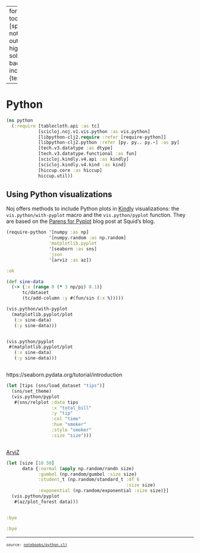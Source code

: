 
---
format:
  html:
    toc: true
    toc-depth: 4
    theme: [spacelab, notebooks/custom.scss]
    output-file: python.html
highlight-style: solarized
code-block-background: true
include-in-header: {text: '<link rel = "icon" href = "data:," />'}

---
<style></style><style>.printedClojure .sourceCode {
  background-color: transparent;
  border-style: none;
}
</style>
<script src="python_files/md-default0.js" type="text/javascript"></script><script src="python_files/md-default1.js" type="text/javascript"></script><script src="python_files/reagent2.js" type="text/javascript"></script><script src="python_files/reagent3.js" type="text/javascript"></script><script src="python_files/reagent4.js" type="text/javascript"></script><script src="python_files/reagent5.js" type="text/javascript"></script><script src="python_files/reagent6.js" type="text/javascript"></script><script src="python_files/reagent7.js" type="text/javascript"></script>

# Python


::: {.sourceClojure}
```clojure
(ns python
  (:require [tablecloth.api :as tc]
            [scicloj.noj.v1.vis.python :as vis.python]
            [libpython-clj2.require :refer [require-python]]
            [libpython-clj2.python :refer [py. py.. py.-] :as py]
            [tech.v3.datatype :as dtype]
            [tech.v3.datatype.functional :as fun]
            [scicloj.kindly.v4.api :as kindly]
            [scicloj.kindly.v4.kind :as kind]
            [hiccup.core :as hiccup]
            hiccup.util))
```
:::



## Using Python visualizations
Noj offers methods to include Python plots in [Kindly](https://scicloj.github.io/kindly-noted/kindly) visualizations: the `vis.python/with-pyplot` macro and the `vis.python/pyplot` function.
They are based on the [Parens for Pyplot](http://gigasquidsoftware.com/blog/2020/01/18/parens-for-pyplot/) blog post at Squid's blog.


::: {.sourceClojure}
```clojure
(require-python '[numpy :as np]
                '[numpy.random :as np.random]
                'matplotlib.pyplot
                '[seaborn :as sns]
                'json
                '[arviz :as az])
```
:::



::: {.printedClojure}
```clojure
:ok

```
:::



::: {.sourceClojure}
```clojure
(def sine-data
  (-> {:x (range 0 (* 3 np/pi) 0.1)}
      tc/dataset
      (tc/add-column :y #(fun/sin (:x %)))))
```
:::



::: {.sourceClojure}
```clojure
(vis.python/with-pyplot
  (matplotlib.pyplot/plot
   (:x sine-data)
   (:y sine-data)))
```
:::


<div style="max-height:600px;overflow-y:auto;"><div id="id9"><script type="application/x-scittle">(reagent.dom/render [:div {:dangerouslySetInnerHTML {:__html "<?xml version=\"1.0\" encoding=\"utf-8\" standalone=\"no\"?>\n<!DOCTYPE svg PUBLIC \"-//W3C//DTD SVG 1.1//EN\"\n  \"http://www.w3.org/Graphics/SVG/1.1/DTD/svg11.dtd\">\n<svg xmlns:xlink=\"http://www.w3.org/1999/xlink\" width=\"460.8pt\" height=\"345.6pt\" viewBox=\"0 0 460.8 345.6\" xmlns=\"http://www.w3.org/2000/svg\" version=\"1.1\">\n <metadata>\n  <rdf:RDF xmlns:dc=\"http://purl.org/dc/elements/1.1/\" xmlns:cc=\"http://creativecommons.org/ns#\" xmlns:rdf=\"http://www.w3.org/1999/02/22-rdf-syntax-ns#\">\n   <cc:Work>\n    <dc:type rdf:resource=\"http://purl.org/dc/dcmitype/StillImage\"/>\n    <dc:date>2024-01-17T23:54:36.957137</dc:date>\n    <dc:format>image/svg+xml</dc:format>\n    <dc:creator>\n     <cc:Agent>\n      <dc:title>Matplotlib v3.7.1, https://matplotlib.org/</dc:title>\n     </cc:Agent>\n    </dc:creator>\n   </cc:Work>\n  </rdf:RDF>\n </metadata>\n <defs>\n  <style type=\"text/css\">*{stroke-linejoin: round; stroke-linecap: butt}</style>\n </defs>\n <g id=\"figure_1\">\n  <g id=\"patch_1\">\n   <path d=\"M 0 345.6 \nL 460.8 345.6 \nL 460.8 0 \nL 0 0 \nz\n\" style=\"fill: #ffffff\"/>\n  </g>\n  <g id=\"axes_1\">\n   <g id=\"patch_2\">\n    <path d=\"M 57.6 307.584 \nL 414.72 307.584 \nL 414.72 41.472 \nL 57.6 41.472 \nz\n\" style=\"fill: #eaeaf2\"/>\n   </g>\n   <g id=\"matplotlib.axis_1\">\n    <g id=\"xtick_1\">\n     <g id=\"line2d_1\">\n      <path d=\"M 73.832727 307.584 \nL 73.832727 41.472 \n\" clip-path=\"url(#p1eee36b54d)\" style=\"fill: none; stroke: #ffffff; stroke-linecap: round\"/>\n     </g>\n     <g id=\"text_1\">\n      <!-- 0 -->\n      <g style=\"fill: #262626\" transform=\"translate(70.333352 325.442281) scale(0.11 -0.11)\">\n       <defs>\n        <path id=\"DejaVuSans-30\" d=\"M 2034 4250 \nQ 1547 4250 1301 3770 \nQ 1056 3291 1056 2328 \nQ 1056 1369 1301 889 \nQ 1547 409 2034 409 \nQ 2525 409 2770 889 \nQ 3016 1369 3016 2328 \nQ 3016 3291 2770 3770 \nQ 2525 4250 2034 4250 \nz\nM 2034 4750 \nQ 2819 4750 3233 4129 \nQ 3647 3509 3647 2328 \nQ 3647 1150 3233 529 \nQ 2819 -91 2034 -91 \nQ 1250 -91 836 529 \nQ 422 1150 422 2328 \nQ 422 3509 836 4129 \nQ 1250 4750 2034 4750 \nz\n\" transform=\"scale(0.015625)\"/>\n       </defs>\n       <use xlink:href=\"#DejaVuSans-30\"/>\n      </g>\n     </g>\n    </g>\n    <g id=\"xtick_2\">\n     <g id=\"line2d_2\">\n      <path d=\"M 142.908162 307.584 \nL 142.908162 41.472 \n\" clip-path=\"url(#p1eee36b54d)\" style=\"fill: none; stroke: #ffffff; stroke-linecap: round\"/>\n     </g>\n     <g id=\"text_2\">\n      <!-- 2 -->\n      <g style=\"fill: #262626\" transform=\"translate(139.408787 325.442281) scale(0.11 -0.11)\">\n       <defs>\n        <path id=\"DejaVuSans-32\" d=\"M 1228 531 \nL 3431 531 \nL 3431 0 \nL 469 0 \nL 469 531 \nQ 828 903 1448 1529 \nQ 2069 2156 2228 2338 \nQ 2531 2678 2651 2914 \nQ 2772 3150 2772 3378 \nQ 2772 3750 2511 3984 \nQ 2250 4219 1831 4219 \nQ 1534 4219 1204 4116 \nQ 875 4013 500 3803 \nL 500 4441 \nQ 881 4594 1212 4672 \nQ 1544 4750 1819 4750 \nQ 2544 4750 2975 4387 \nQ 3406 4025 3406 3419 \nQ 3406 3131 3298 2873 \nQ 3191 2616 2906 2266 \nQ 2828 2175 2409 1742 \nQ 1991 1309 1228 531 \nz\n\" transform=\"scale(0.015625)\"/>\n       </defs>\n       <use xlink:href=\"#DejaVuSans-32\"/>\n      </g>\n     </g>\n    </g>\n    <g id=\"xtick_3\">\n     <g id=\"line2d_3\">\n      <path d=\"M 211.983598 307.584 \nL 211.983598 41.472 \n\" clip-path=\"url(#p1eee36b54d)\" style=\"fill: none; stroke: #ffffff; stroke-linecap: round\"/>\n     </g>\n     <g id=\"text_3\">\n      <!-- 4 -->\n      <g style=\"fill: #262626\" transform=\"translate(208.484223 325.442281) scale(0.11 -0.11)\">\n       <defs>\n        <path id=\"DejaVuSans-34\" d=\"M 2419 4116 \nL 825 1625 \nL 2419 1625 \nL 2419 4116 \nz\nM 2253 4666 \nL 3047 4666 \nL 3047 1625 \nL 3713 1625 \nL 3713 1100 \nL 3047 1100 \nL 3047 0 \nL 2419 0 \nL 2419 1100 \nL 313 1100 \nL 313 1709 \nL 2253 4666 \nz\n\" transform=\"scale(0.015625)\"/>\n       </defs>\n       <use xlink:href=\"#DejaVuSans-34\"/>\n      </g>\n     </g>\n    </g>\n    <g id=\"xtick_4\">\n     <g id=\"line2d_4\">\n      <path d=\"M 281.059033 307.584 \nL 281.059033 41.472 \n\" clip-path=\"url(#p1eee36b54d)\" style=\"fill: none; stroke: #ffffff; stroke-linecap: round\"/>\n     </g>\n     <g id=\"text_4\">\n      <!-- 6 -->\n      <g style=\"fill: #262626\" transform=\"translate(277.559658 325.442281) scale(0.11 -0.11)\">\n       <defs>\n        <path id=\"DejaVuSans-36\" d=\"M 2113 2584 \nQ 1688 2584 1439 2293 \nQ 1191 2003 1191 1497 \nQ 1191 994 1439 701 \nQ 1688 409 2113 409 \nQ 2538 409 2786 701 \nQ 3034 994 3034 1497 \nQ 3034 2003 2786 2293 \nQ 2538 2584 2113 2584 \nz\nM 3366 4563 \nL 3366 3988 \nQ 3128 4100 2886 4159 \nQ 2644 4219 2406 4219 \nQ 1781 4219 1451 3797 \nQ 1122 3375 1075 2522 \nQ 1259 2794 1537 2939 \nQ 1816 3084 2150 3084 \nQ 2853 3084 3261 2657 \nQ 3669 2231 3669 1497 \nQ 3669 778 3244 343 \nQ 2819 -91 2113 -91 \nQ 1303 -91 875 529 \nQ 447 1150 447 2328 \nQ 447 3434 972 4092 \nQ 1497 4750 2381 4750 \nQ 2619 4750 2861 4703 \nQ 3103 4656 3366 4563 \nz\n\" transform=\"scale(0.015625)\"/>\n       </defs>\n       <use xlink:href=\"#DejaVuSans-36\"/>\n      </g>\n     </g>\n    </g>\n    <g id=\"xtick_5\">\n     <g id=\"line2d_5\">\n      <path d=\"M 350.134468 307.584 \nL 350.134468 41.472 \n\" clip-path=\"url(#p1eee36b54d)\" style=\"fill: none; stroke: #ffffff; stroke-linecap: round\"/>\n     </g>\n     <g id=\"text_5\">\n      <!-- 8 -->\n      <g style=\"fill: #262626\" transform=\"translate(346.635093 325.442281) scale(0.11 -0.11)\">\n       <defs>\n        <path id=\"DejaVuSans-38\" d=\"M 2034 2216 \nQ 1584 2216 1326 1975 \nQ 1069 1734 1069 1313 \nQ 1069 891 1326 650 \nQ 1584 409 2034 409 \nQ 2484 409 2743 651 \nQ 3003 894 3003 1313 \nQ 3003 1734 2745 1975 \nQ 2488 2216 2034 2216 \nz\nM 1403 2484 \nQ 997 2584 770 2862 \nQ 544 3141 544 3541 \nQ 544 4100 942 4425 \nQ 1341 4750 2034 4750 \nQ 2731 4750 3128 4425 \nQ 3525 4100 3525 3541 \nQ 3525 3141 3298 2862 \nQ 3072 2584 2669 2484 \nQ 3125 2378 3379 2068 \nQ 3634 1759 3634 1313 \nQ 3634 634 3220 271 \nQ 2806 -91 2034 -91 \nQ 1263 -91 848 271 \nQ 434 634 434 1313 \nQ 434 1759 690 2068 \nQ 947 2378 1403 2484 \nz\nM 1172 3481 \nQ 1172 3119 1398 2916 \nQ 1625 2713 2034 2713 \nQ 2441 2713 2670 2916 \nQ 2900 3119 2900 3481 \nQ 2900 3844 2670 4047 \nQ 2441 4250 2034 4250 \nQ 1625 4250 1398 4047 \nQ 1172 3844 1172 3481 \nz\n\" transform=\"scale(0.015625)\"/>\n       </defs>\n       <use xlink:href=\"#DejaVuSans-38\"/>\n      </g>\n     </g>\n    </g>\n   </g>\n   <g id=\"matplotlib.axis_2\">\n    <g id=\"ytick_1\">\n     <g id=\"line2d_6\">\n      <path d=\"M 57.6 295.497285 \nL 414.72 295.497285 \n\" clip-path=\"url(#p1eee36b54d)\" style=\"fill: none; stroke: #ffffff; stroke-linecap: round\"/>\n     </g>\n     <g id=\"text_6\">\n      <!-- −1.00 -->\n      <g style=\"fill: #262626\" transform=\"translate(14.390156 299.676426) scale(0.11 -0.11)\">\n       <defs>\n        <path id=\"DejaVuSans-2212\" d=\"M 678 2272 \nL 4684 2272 \nL 4684 1741 \nL 678 1741 \nL 678 2272 \nz\n\" transform=\"scale(0.015625)\"/>\n        <path id=\"DejaVuSans-31\" d=\"M 794 531 \nL 1825 531 \nL 1825 4091 \nL 703 3866 \nL 703 4441 \nL 1819 4666 \nL 2450 4666 \nL 2450 531 \nL 3481 531 \nL 3481 0 \nL 794 0 \nL 794 531 \nz\n\" transform=\"scale(0.015625)\"/>\n        <path id=\"DejaVuSans-2e\" d=\"M 684 794 \nL 1344 794 \nL 1344 0 \nL 684 0 \nL 684 794 \nz\n\" transform=\"scale(0.015625)\"/>\n       </defs>\n       <use xlink:href=\"#DejaVuSans-2212\"/>\n       <use xlink:href=\"#DejaVuSans-31\" x=\"83.789062\"/>\n       <use xlink:href=\"#DejaVuSans-2e\" x=\"147.412109\"/>\n       <use xlink:href=\"#DejaVuSans-30\" x=\"179.199219\"/>\n       <use xlink:href=\"#DejaVuSans-30\" x=\"242.822266\"/>\n      </g>\n     </g>\n    </g>\n    <g id=\"ytick_2\">\n     <g id=\"line2d_7\">\n      <path d=\"M 57.6 265.249676 \nL 414.72 265.249676 \n\" clip-path=\"url(#p1eee36b54d)\" style=\"fill: none; stroke: #ffffff; stroke-linecap: round\"/>\n     </g>\n     <g id=\"text_7\">\n      <!-- −0.75 -->\n      <g style=\"fill: #262626\" transform=\"translate(14.390156 269.428816) scale(0.11 -0.11)\">\n       <defs>\n        <path id=\"DejaVuSans-37\" d=\"M 525 4666 \nL 3525 4666 \nL 3525 4397 \nL 1831 0 \nL 1172 0 \nL 2766 4134 \nL 525 4134 \nL 525 4666 \nz\n\" transform=\"scale(0.015625)\"/>\n        <path id=\"DejaVuSans-35\" d=\"M 691 4666 \nL 3169 4666 \nL 3169 4134 \nL 1269 4134 \nL 1269 2991 \nQ 1406 3038 1543 3061 \nQ 1681 3084 1819 3084 \nQ 2600 3084 3056 2656 \nQ 3513 2228 3513 1497 \nQ 3513 744 3044 326 \nQ 2575 -91 1722 -91 \nQ 1428 -91 1123 -41 \nQ 819 9 494 109 \nL 494 744 \nQ 775 591 1075 516 \nQ 1375 441 1709 441 \nQ 2250 441 2565 725 \nQ 2881 1009 2881 1497 \nQ 2881 1984 2565 2268 \nQ 2250 2553 1709 2553 \nQ 1456 2553 1204 2497 \nQ 953 2441 691 2322 \nL 691 4666 \nz\n\" transform=\"scale(0.015625)\"/>\n       </defs>\n       <use xlink:href=\"#DejaVuSans-2212\"/>\n       <use xlink:href=\"#DejaVuSans-30\" x=\"83.789062\"/>\n       <use xlink:href=\"#DejaVuSans-2e\" x=\"147.412109\"/>\n       <use xlink:href=\"#DejaVuSans-37\" x=\"179.199219\"/>\n       <use xlink:href=\"#DejaVuSans-35\" x=\"242.822266\"/>\n      </g>\n     </g>\n    </g>\n    <g id=\"ytick_3\">\n     <g id=\"line2d_8\">\n      <path d=\"M 57.6 235.002066 \nL 414.72 235.002066 \n\" clip-path=\"url(#p1eee36b54d)\" style=\"fill: none; stroke: #ffffff; stroke-linecap: round\"/>\n     </g>\n     <g id=\"text_8\">\n      <!-- −0.50 -->\n      <g style=\"fill: #262626\" transform=\"translate(14.390156 239.181207) scale(0.11 -0.11)\">\n       <use xlink:href=\"#DejaVuSans-2212\"/>\n       <use xlink:href=\"#DejaVuSans-30\" x=\"83.789062\"/>\n       <use xlink:href=\"#DejaVuSans-2e\" x=\"147.412109\"/>\n       <use xlink:href=\"#DejaVuSans-35\" x=\"179.199219\"/>\n       <use xlink:href=\"#DejaVuSans-30\" x=\"242.822266\"/>\n      </g>\n     </g>\n    </g>\n    <g id=\"ytick_4\">\n     <g id=\"line2d_9\">\n      <path d=\"M 57.6 204.754457 \nL 414.72 204.754457 \n\" clip-path=\"url(#p1eee36b54d)\" style=\"fill: none; stroke: #ffffff; stroke-linecap: round\"/>\n     </g>\n     <g id=\"text_9\">\n      <!-- −0.25 -->\n      <g style=\"fill: #262626\" transform=\"translate(14.390156 208.933598) scale(0.11 -0.11)\">\n       <use xlink:href=\"#DejaVuSans-2212\"/>\n       <use xlink:href=\"#DejaVuSans-30\" x=\"83.789062\"/>\n       <use xlink:href=\"#DejaVuSans-2e\" x=\"147.412109\"/>\n       <use xlink:href=\"#DejaVuSans-32\" x=\"179.199219\"/>\n       <use xlink:href=\"#DejaVuSans-35\" x=\"242.822266\"/>\n      </g>\n     </g>\n    </g>\n    <g id=\"ytick_5\">\n     <g id=\"line2d_10\">\n      <path d=\"M 57.6 174.506848 \nL 414.72 174.506848 \n\" clip-path=\"url(#p1eee36b54d)\" style=\"fill: none; stroke: #ffffff; stroke-linecap: round\"/>\n     </g>\n     <g id=\"text_10\">\n      <!-- 0.00 -->\n      <g style=\"fill: #262626\" transform=\"translate(23.607813 178.685988) scale(0.11 -0.11)\">\n       <use xlink:href=\"#DejaVuSans-30\"/>\n       <use xlink:href=\"#DejaVuSans-2e\" x=\"63.623047\"/>\n       <use xlink:href=\"#DejaVuSans-30\" x=\"95.410156\"/>\n       <use xlink:href=\"#DejaVuSans-30\" x=\"159.033203\"/>\n      </g>\n     </g>\n    </g>\n    <g id=\"ytick_6\">\n     <g id=\"line2d_11\">\n      <path d=\"M 57.6 144.259238 \nL 414.72 144.259238 \n\" clip-path=\"url(#p1eee36b54d)\" style=\"fill: none; stroke: #ffffff; stroke-linecap: round\"/>\n     </g>\n     <g id=\"text_11\">\n      <!-- 0.25 -->\n      <g style=\"fill: #262626\" transform=\"translate(23.607813 148.438379) scale(0.11 -0.11)\">\n       <use xlink:href=\"#DejaVuSans-30\"/>\n       <use xlink:href=\"#DejaVuSans-2e\" x=\"63.623047\"/>\n       <use xlink:href=\"#DejaVuSans-32\" x=\"95.410156\"/>\n       <use xlink:href=\"#DejaVuSans-35\" x=\"159.033203\"/>\n      </g>\n     </g>\n    </g>\n    <g id=\"ytick_7\">\n     <g id=\"line2d_12\">\n      <path d=\"M 57.6 114.011629 \nL 414.72 114.011629 \n\" clip-path=\"url(#p1eee36b54d)\" style=\"fill: none; stroke: #ffffff; stroke-linecap: round\"/>\n     </g>\n     <g id=\"text_12\">\n      <!-- 0.50 -->\n      <g style=\"fill: #262626\" transform=\"translate(23.607813 118.190769) scale(0.11 -0.11)\">\n       <use xlink:href=\"#DejaVuSans-30\"/>\n       <use xlink:href=\"#DejaVuSans-2e\" x=\"63.623047\"/>\n       <use xlink:href=\"#DejaVuSans-35\" x=\"95.410156\"/>\n       <use xlink:href=\"#DejaVuSans-30\" x=\"159.033203\"/>\n      </g>\n     </g>\n    </g>\n    <g id=\"ytick_8\">\n     <g id=\"line2d_13\">\n      <path d=\"M 57.6 83.764019 \nL 414.72 83.764019 \n\" clip-path=\"url(#p1eee36b54d)\" style=\"fill: none; stroke: #ffffff; stroke-linecap: round\"/>\n     </g>\n     <g id=\"text_13\">\n      <!-- 0.75 -->\n      <g style=\"fill: #262626\" transform=\"translate(23.607813 87.94316) scale(0.11 -0.11)\">\n       <use xlink:href=\"#DejaVuSans-30\"/>\n       <use xlink:href=\"#DejaVuSans-2e\" x=\"63.623047\"/>\n       <use xlink:href=\"#DejaVuSans-37\" x=\"95.410156\"/>\n       <use xlink:href=\"#DejaVuSans-35\" x=\"159.033203\"/>\n      </g>\n     </g>\n    </g>\n    <g id=\"ytick_9\">\n     <g id=\"line2d_14\">\n      <path d=\"M 57.6 53.51641 \nL 414.72 53.51641 \n\" clip-path=\"url(#p1eee36b54d)\" style=\"fill: none; stroke: #ffffff; stroke-linecap: round\"/>\n     </g>\n     <g id=\"text_14\">\n      <!-- 1.00 -->\n      <g style=\"fill: #262626\" transform=\"translate(23.607813 57.695551) scale(0.11 -0.11)\">\n       <use xlink:href=\"#DejaVuSans-31\"/>\n       <use xlink:href=\"#DejaVuSans-2e\" x=\"63.623047\"/>\n       <use xlink:href=\"#DejaVuSans-30\" x=\"95.410156\"/>\n       <use xlink:href=\"#DejaVuSans-30\" x=\"159.033203\"/>\n      </g>\n     </g>\n    </g>\n   </g>\n   <g id=\"line2d_15\">\n    <path d=\"M 73.832727 174.506848 \nL 77.286499 162.427959 \nL 80.740271 150.469758 \nL 84.194043 138.751728 \nL 87.647814 127.390952 \nL 91.101586 116.500942 \nL 94.555358 106.190508 \nL 98.00913 96.562668 \nL 101.462901 87.71362 \nL 104.916673 79.731782 \nL 108.370445 72.696905 \nL 111.824217 66.679279 \nL 115.277988 61.739031 \nL 118.73176 57.925521 \nL 122.185532 55.276854 \nL 125.639304 53.819493 \nL 129.093075 53.568 \nL 132.546847 54.524888 \nL 136.000619 56.680597 \nL 139.454391 60.013586 \nL 142.908162 64.490554 \nL 146.361934 70.066769 \nL 149.815706 76.686514 \nL 153.269478 84.283648 \nL 156.72325 92.782262 \nL 160.177021 102.097441 \nL 163.630793 112.136111 \nL 167.084565 122.797969 \nL 170.538337 133.976485 \nL 173.992108 145.559967 \nL 177.44588 157.432676 \nL 180.899652 169.475985 \nL 184.353424 181.569561 \nL 187.807195 193.592568 \nL 191.260967 205.424877 \nL 194.714739 216.948264 \nL 198.168511 228.04759 \nL 201.622282 238.611954 \nL 205.076054 248.535802 \nL 208.529826 257.719976 \nL 211.983598 266.072713 \nL 215.437369 273.510553 \nL 218.891141 279.959182 \nL 222.344913 285.354165 \nL 225.798685 289.641599 \nL 229.252456 292.778644 \nL 232.706228 294.733957 \nL 236.16 295.488 \nL 239.613772 295.033239 \nL 243.067544 293.374219 \nL 246.521315 290.527515 \nL 249.975087 286.521571 \nL 253.428859 281.396413 \nL 256.882631 275.20325 \nL 260.336402 268.003961 \nL 263.790174 259.87048 \nL 267.243946 250.884074 \nL 270.697718 241.134532 \nL 274.151489 230.719269 \nL 277.605261 219.742349 \nL 281.059033 208.313451 \nL 284.512805 196.546769 \nL 287.966576 184.559871 \nL 291.420348 172.472526 \nL 294.87412 160.405508 \nL 298.327892 148.479386 \nL 301.781663 136.813322 \nL 305.235435 125.523879 \nL 308.689207 114.723857 \nL 312.142979 104.521167 \nL 315.59675 95.017752 \nL 319.050522 86.308564 \nL 322.504294 78.480625 \nL 325.958066 71.612149 \nL 329.411838 65.771762 \nL 332.865609 61.01782 \nL 336.319381 57.397823 \nL 339.773153 54.947941 \nL 343.226925 53.692651 \nL 346.680696 53.644498 \nL 350.134468 54.80396 \nL 353.58824 57.159455 \nL 357.042012 60.687446 \nL 360.495783 65.352683 \nL 363.949555 71.108552 \nL 367.403327 77.897542 \nL 370.857099 85.651821 \nL 374.31087 94.29391 \nL 377.764642 103.73746 \nL 381.218414 113.888115 \nL 384.672186 124.644452 \nL 388.125957 135.898997 \nL 391.579729 147.539299 \nL 395.033501 159.449052 \nL 398.487273 171.509258 \n\" clip-path=\"url(#p1eee36b54d)\" style=\"fill: none; stroke: #4c72b0; stroke-width: 1.5; stroke-linecap: round\"/>\n   </g>\n   <g id=\"patch_3\">\n    <path d=\"M 57.6 307.584 \nL 57.6 41.472 \n\" style=\"fill: none; stroke: #ffffff; stroke-width: 1.25; stroke-linejoin: miter; stroke-linecap: square\"/>\n   </g>\n   <g id=\"patch_4\">\n    <path d=\"M 414.72 307.584 \nL 414.72 41.472 \n\" style=\"fill: none; stroke: #ffffff; stroke-width: 1.25; stroke-linejoin: miter; stroke-linecap: square\"/>\n   </g>\n   <g id=\"patch_5\">\n    <path d=\"M 57.6 307.584 \nL 414.72 307.584 \n\" style=\"fill: none; stroke: #ffffff; stroke-width: 1.25; stroke-linejoin: miter; stroke-linecap: square\"/>\n   </g>\n   <g id=\"patch_6\">\n    <path d=\"M 57.6 41.472 \nL 414.72 41.472 \n\" style=\"fill: none; stroke: #ffffff; stroke-width: 1.25; stroke-linejoin: miter; stroke-linecap: square\"/>\n   </g>\n  </g>\n </g>\n <defs>\n  <clipPath id=\"p1eee36b54d\">\n   <rect x=\"57.6\" y=\"41.472\" width=\"357.12\" height=\"266.112\"/>\n  </clipPath>\n </defs>\n</svg>\n"}}] (js/document.getElementById "id9"))</script></div></div>


::: {.sourceClojure}
```clojure
(vis.python/pyplot
 #(matplotlib.pyplot/plot
   (:x sine-data)
   (:y sine-data)))
```
:::


<div style="max-height:600px;overflow-y:auto;"><div id="id10"><script type="application/x-scittle">(reagent.dom/render [:div {:dangerouslySetInnerHTML {:__html "<?xml version=\"1.0\" encoding=\"utf-8\" standalone=\"no\"?>\n<!DOCTYPE svg PUBLIC \"-//W3C//DTD SVG 1.1//EN\"\n  \"http://www.w3.org/Graphics/SVG/1.1/DTD/svg11.dtd\">\n<svg xmlns:xlink=\"http://www.w3.org/1999/xlink\" width=\"460.8pt\" height=\"345.6pt\" viewBox=\"0 0 460.8 345.6\" xmlns=\"http://www.w3.org/2000/svg\" version=\"1.1\">\n <metadata>\n  <rdf:RDF xmlns:dc=\"http://purl.org/dc/elements/1.1/\" xmlns:cc=\"http://creativecommons.org/ns#\" xmlns:rdf=\"http://www.w3.org/1999/02/22-rdf-syntax-ns#\">\n   <cc:Work>\n    <dc:type rdf:resource=\"http://purl.org/dc/dcmitype/StillImage\"/>\n    <dc:date>2024-01-17T23:54:37.099478</dc:date>\n    <dc:format>image/svg+xml</dc:format>\n    <dc:creator>\n     <cc:Agent>\n      <dc:title>Matplotlib v3.7.1, https://matplotlib.org/</dc:title>\n     </cc:Agent>\n    </dc:creator>\n   </cc:Work>\n  </rdf:RDF>\n </metadata>\n <defs>\n  <style type=\"text/css\">*{stroke-linejoin: round; stroke-linecap: butt}</style>\n </defs>\n <g id=\"figure_1\">\n  <g id=\"patch_1\">\n   <path d=\"M 0 345.6 \nL 460.8 345.6 \nL 460.8 0 \nL 0 0 \nz\n\" style=\"fill: #ffffff\"/>\n  </g>\n  <g id=\"axes_1\">\n   <g id=\"patch_2\">\n    <path d=\"M 57.6 307.584 \nL 414.72 307.584 \nL 414.72 41.472 \nL 57.6 41.472 \nz\n\" style=\"fill: #eaeaf2\"/>\n   </g>\n   <g id=\"matplotlib.axis_1\">\n    <g id=\"xtick_1\">\n     <g id=\"line2d_1\">\n      <path d=\"M 73.832727 307.584 \nL 73.832727 41.472 \n\" clip-path=\"url(#p0f2a8b443a)\" style=\"fill: none; stroke: #ffffff; stroke-linecap: round\"/>\n     </g>\n     <g id=\"text_1\">\n      <!-- 0 -->\n      <g style=\"fill: #262626\" transform=\"translate(70.333352 325.442281) scale(0.11 -0.11)\">\n       <defs>\n        <path id=\"DejaVuSans-30\" d=\"M 2034 4250 \nQ 1547 4250 1301 3770 \nQ 1056 3291 1056 2328 \nQ 1056 1369 1301 889 \nQ 1547 409 2034 409 \nQ 2525 409 2770 889 \nQ 3016 1369 3016 2328 \nQ 3016 3291 2770 3770 \nQ 2525 4250 2034 4250 \nz\nM 2034 4750 \nQ 2819 4750 3233 4129 \nQ 3647 3509 3647 2328 \nQ 3647 1150 3233 529 \nQ 2819 -91 2034 -91 \nQ 1250 -91 836 529 \nQ 422 1150 422 2328 \nQ 422 3509 836 4129 \nQ 1250 4750 2034 4750 \nz\n\" transform=\"scale(0.015625)\"/>\n       </defs>\n       <use xlink:href=\"#DejaVuSans-30\"/>\n      </g>\n     </g>\n    </g>\n    <g id=\"xtick_2\">\n     <g id=\"line2d_2\">\n      <path d=\"M 142.908162 307.584 \nL 142.908162 41.472 \n\" clip-path=\"url(#p0f2a8b443a)\" style=\"fill: none; stroke: #ffffff; stroke-linecap: round\"/>\n     </g>\n     <g id=\"text_2\">\n      <!-- 2 -->\n      <g style=\"fill: #262626\" transform=\"translate(139.408787 325.442281) scale(0.11 -0.11)\">\n       <defs>\n        <path id=\"DejaVuSans-32\" d=\"M 1228 531 \nL 3431 531 \nL 3431 0 \nL 469 0 \nL 469 531 \nQ 828 903 1448 1529 \nQ 2069 2156 2228 2338 \nQ 2531 2678 2651 2914 \nQ 2772 3150 2772 3378 \nQ 2772 3750 2511 3984 \nQ 2250 4219 1831 4219 \nQ 1534 4219 1204 4116 \nQ 875 4013 500 3803 \nL 500 4441 \nQ 881 4594 1212 4672 \nQ 1544 4750 1819 4750 \nQ 2544 4750 2975 4387 \nQ 3406 4025 3406 3419 \nQ 3406 3131 3298 2873 \nQ 3191 2616 2906 2266 \nQ 2828 2175 2409 1742 \nQ 1991 1309 1228 531 \nz\n\" transform=\"scale(0.015625)\"/>\n       </defs>\n       <use xlink:href=\"#DejaVuSans-32\"/>\n      </g>\n     </g>\n    </g>\n    <g id=\"xtick_3\">\n     <g id=\"line2d_3\">\n      <path d=\"M 211.983598 307.584 \nL 211.983598 41.472 \n\" clip-path=\"url(#p0f2a8b443a)\" style=\"fill: none; stroke: #ffffff; stroke-linecap: round\"/>\n     </g>\n     <g id=\"text_3\">\n      <!-- 4 -->\n      <g style=\"fill: #262626\" transform=\"translate(208.484223 325.442281) scale(0.11 -0.11)\">\n       <defs>\n        <path id=\"DejaVuSans-34\" d=\"M 2419 4116 \nL 825 1625 \nL 2419 1625 \nL 2419 4116 \nz\nM 2253 4666 \nL 3047 4666 \nL 3047 1625 \nL 3713 1625 \nL 3713 1100 \nL 3047 1100 \nL 3047 0 \nL 2419 0 \nL 2419 1100 \nL 313 1100 \nL 313 1709 \nL 2253 4666 \nz\n\" transform=\"scale(0.015625)\"/>\n       </defs>\n       <use xlink:href=\"#DejaVuSans-34\"/>\n      </g>\n     </g>\n    </g>\n    <g id=\"xtick_4\">\n     <g id=\"line2d_4\">\n      <path d=\"M 281.059033 307.584 \nL 281.059033 41.472 \n\" clip-path=\"url(#p0f2a8b443a)\" style=\"fill: none; stroke: #ffffff; stroke-linecap: round\"/>\n     </g>\n     <g id=\"text_4\">\n      <!-- 6 -->\n      <g style=\"fill: #262626\" transform=\"translate(277.559658 325.442281) scale(0.11 -0.11)\">\n       <defs>\n        <path id=\"DejaVuSans-36\" d=\"M 2113 2584 \nQ 1688 2584 1439 2293 \nQ 1191 2003 1191 1497 \nQ 1191 994 1439 701 \nQ 1688 409 2113 409 \nQ 2538 409 2786 701 \nQ 3034 994 3034 1497 \nQ 3034 2003 2786 2293 \nQ 2538 2584 2113 2584 \nz\nM 3366 4563 \nL 3366 3988 \nQ 3128 4100 2886 4159 \nQ 2644 4219 2406 4219 \nQ 1781 4219 1451 3797 \nQ 1122 3375 1075 2522 \nQ 1259 2794 1537 2939 \nQ 1816 3084 2150 3084 \nQ 2853 3084 3261 2657 \nQ 3669 2231 3669 1497 \nQ 3669 778 3244 343 \nQ 2819 -91 2113 -91 \nQ 1303 -91 875 529 \nQ 447 1150 447 2328 \nQ 447 3434 972 4092 \nQ 1497 4750 2381 4750 \nQ 2619 4750 2861 4703 \nQ 3103 4656 3366 4563 \nz\n\" transform=\"scale(0.015625)\"/>\n       </defs>\n       <use xlink:href=\"#DejaVuSans-36\"/>\n      </g>\n     </g>\n    </g>\n    <g id=\"xtick_5\">\n     <g id=\"line2d_5\">\n      <path d=\"M 350.134468 307.584 \nL 350.134468 41.472 \n\" clip-path=\"url(#p0f2a8b443a)\" style=\"fill: none; stroke: #ffffff; stroke-linecap: round\"/>\n     </g>\n     <g id=\"text_5\">\n      <!-- 8 -->\n      <g style=\"fill: #262626\" transform=\"translate(346.635093 325.442281) scale(0.11 -0.11)\">\n       <defs>\n        <path id=\"DejaVuSans-38\" d=\"M 2034 2216 \nQ 1584 2216 1326 1975 \nQ 1069 1734 1069 1313 \nQ 1069 891 1326 650 \nQ 1584 409 2034 409 \nQ 2484 409 2743 651 \nQ 3003 894 3003 1313 \nQ 3003 1734 2745 1975 \nQ 2488 2216 2034 2216 \nz\nM 1403 2484 \nQ 997 2584 770 2862 \nQ 544 3141 544 3541 \nQ 544 4100 942 4425 \nQ 1341 4750 2034 4750 \nQ 2731 4750 3128 4425 \nQ 3525 4100 3525 3541 \nQ 3525 3141 3298 2862 \nQ 3072 2584 2669 2484 \nQ 3125 2378 3379 2068 \nQ 3634 1759 3634 1313 \nQ 3634 634 3220 271 \nQ 2806 -91 2034 -91 \nQ 1263 -91 848 271 \nQ 434 634 434 1313 \nQ 434 1759 690 2068 \nQ 947 2378 1403 2484 \nz\nM 1172 3481 \nQ 1172 3119 1398 2916 \nQ 1625 2713 2034 2713 \nQ 2441 2713 2670 2916 \nQ 2900 3119 2900 3481 \nQ 2900 3844 2670 4047 \nQ 2441 4250 2034 4250 \nQ 1625 4250 1398 4047 \nQ 1172 3844 1172 3481 \nz\n\" transform=\"scale(0.015625)\"/>\n       </defs>\n       <use xlink:href=\"#DejaVuSans-38\"/>\n      </g>\n     </g>\n    </g>\n   </g>\n   <g id=\"matplotlib.axis_2\">\n    <g id=\"ytick_1\">\n     <g id=\"line2d_6\">\n      <path d=\"M 57.6 295.497285 \nL 414.72 295.497285 \n\" clip-path=\"url(#p0f2a8b443a)\" style=\"fill: none; stroke: #ffffff; stroke-linecap: round\"/>\n     </g>\n     <g id=\"text_6\">\n      <!-- −1.00 -->\n      <g style=\"fill: #262626\" transform=\"translate(14.390156 299.676426) scale(0.11 -0.11)\">\n       <defs>\n        <path id=\"DejaVuSans-2212\" d=\"M 678 2272 \nL 4684 2272 \nL 4684 1741 \nL 678 1741 \nL 678 2272 \nz\n\" transform=\"scale(0.015625)\"/>\n        <path id=\"DejaVuSans-31\" d=\"M 794 531 \nL 1825 531 \nL 1825 4091 \nL 703 3866 \nL 703 4441 \nL 1819 4666 \nL 2450 4666 \nL 2450 531 \nL 3481 531 \nL 3481 0 \nL 794 0 \nL 794 531 \nz\n\" transform=\"scale(0.015625)\"/>\n        <path id=\"DejaVuSans-2e\" d=\"M 684 794 \nL 1344 794 \nL 1344 0 \nL 684 0 \nL 684 794 \nz\n\" transform=\"scale(0.015625)\"/>\n       </defs>\n       <use xlink:href=\"#DejaVuSans-2212\"/>\n       <use xlink:href=\"#DejaVuSans-31\" x=\"83.789062\"/>\n       <use xlink:href=\"#DejaVuSans-2e\" x=\"147.412109\"/>\n       <use xlink:href=\"#DejaVuSans-30\" x=\"179.199219\"/>\n       <use xlink:href=\"#DejaVuSans-30\" x=\"242.822266\"/>\n      </g>\n     </g>\n    </g>\n    <g id=\"ytick_2\">\n     <g id=\"line2d_7\">\n      <path d=\"M 57.6 265.249676 \nL 414.72 265.249676 \n\" clip-path=\"url(#p0f2a8b443a)\" style=\"fill: none; stroke: #ffffff; stroke-linecap: round\"/>\n     </g>\n     <g id=\"text_7\">\n      <!-- −0.75 -->\n      <g style=\"fill: #262626\" transform=\"translate(14.390156 269.428816) scale(0.11 -0.11)\">\n       <defs>\n        <path id=\"DejaVuSans-37\" d=\"M 525 4666 \nL 3525 4666 \nL 3525 4397 \nL 1831 0 \nL 1172 0 \nL 2766 4134 \nL 525 4134 \nL 525 4666 \nz\n\" transform=\"scale(0.015625)\"/>\n        <path id=\"DejaVuSans-35\" d=\"M 691 4666 \nL 3169 4666 \nL 3169 4134 \nL 1269 4134 \nL 1269 2991 \nQ 1406 3038 1543 3061 \nQ 1681 3084 1819 3084 \nQ 2600 3084 3056 2656 \nQ 3513 2228 3513 1497 \nQ 3513 744 3044 326 \nQ 2575 -91 1722 -91 \nQ 1428 -91 1123 -41 \nQ 819 9 494 109 \nL 494 744 \nQ 775 591 1075 516 \nQ 1375 441 1709 441 \nQ 2250 441 2565 725 \nQ 2881 1009 2881 1497 \nQ 2881 1984 2565 2268 \nQ 2250 2553 1709 2553 \nQ 1456 2553 1204 2497 \nQ 953 2441 691 2322 \nL 691 4666 \nz\n\" transform=\"scale(0.015625)\"/>\n       </defs>\n       <use xlink:href=\"#DejaVuSans-2212\"/>\n       <use xlink:href=\"#DejaVuSans-30\" x=\"83.789062\"/>\n       <use xlink:href=\"#DejaVuSans-2e\" x=\"147.412109\"/>\n       <use xlink:href=\"#DejaVuSans-37\" x=\"179.199219\"/>\n       <use xlink:href=\"#DejaVuSans-35\" x=\"242.822266\"/>\n      </g>\n     </g>\n    </g>\n    <g id=\"ytick_3\">\n     <g id=\"line2d_8\">\n      <path d=\"M 57.6 235.002066 \nL 414.72 235.002066 \n\" clip-path=\"url(#p0f2a8b443a)\" style=\"fill: none; stroke: #ffffff; stroke-linecap: round\"/>\n     </g>\n     <g id=\"text_8\">\n      <!-- −0.50 -->\n      <g style=\"fill: #262626\" transform=\"translate(14.390156 239.181207) scale(0.11 -0.11)\">\n       <use xlink:href=\"#DejaVuSans-2212\"/>\n       <use xlink:href=\"#DejaVuSans-30\" x=\"83.789062\"/>\n       <use xlink:href=\"#DejaVuSans-2e\" x=\"147.412109\"/>\n       <use xlink:href=\"#DejaVuSans-35\" x=\"179.199219\"/>\n       <use xlink:href=\"#DejaVuSans-30\" x=\"242.822266\"/>\n      </g>\n     </g>\n    </g>\n    <g id=\"ytick_4\">\n     <g id=\"line2d_9\">\n      <path d=\"M 57.6 204.754457 \nL 414.72 204.754457 \n\" clip-path=\"url(#p0f2a8b443a)\" style=\"fill: none; stroke: #ffffff; stroke-linecap: round\"/>\n     </g>\n     <g id=\"text_9\">\n      <!-- −0.25 -->\n      <g style=\"fill: #262626\" transform=\"translate(14.390156 208.933598) scale(0.11 -0.11)\">\n       <use xlink:href=\"#DejaVuSans-2212\"/>\n       <use xlink:href=\"#DejaVuSans-30\" x=\"83.789062\"/>\n       <use xlink:href=\"#DejaVuSans-2e\" x=\"147.412109\"/>\n       <use xlink:href=\"#DejaVuSans-32\" x=\"179.199219\"/>\n       <use xlink:href=\"#DejaVuSans-35\" x=\"242.822266\"/>\n      </g>\n     </g>\n    </g>\n    <g id=\"ytick_5\">\n     <g id=\"line2d_10\">\n      <path d=\"M 57.6 174.506848 \nL 414.72 174.506848 \n\" clip-path=\"url(#p0f2a8b443a)\" style=\"fill: none; stroke: #ffffff; stroke-linecap: round\"/>\n     </g>\n     <g id=\"text_10\">\n      <!-- 0.00 -->\n      <g style=\"fill: #262626\" transform=\"translate(23.607813 178.685988) scale(0.11 -0.11)\">\n       <use xlink:href=\"#DejaVuSans-30\"/>\n       <use xlink:href=\"#DejaVuSans-2e\" x=\"63.623047\"/>\n       <use xlink:href=\"#DejaVuSans-30\" x=\"95.410156\"/>\n       <use xlink:href=\"#DejaVuSans-30\" x=\"159.033203\"/>\n      </g>\n     </g>\n    </g>\n    <g id=\"ytick_6\">\n     <g id=\"line2d_11\">\n      <path d=\"M 57.6 144.259238 \nL 414.72 144.259238 \n\" clip-path=\"url(#p0f2a8b443a)\" style=\"fill: none; stroke: #ffffff; stroke-linecap: round\"/>\n     </g>\n     <g id=\"text_11\">\n      <!-- 0.25 -->\n      <g style=\"fill: #262626\" transform=\"translate(23.607813 148.438379) scale(0.11 -0.11)\">\n       <use xlink:href=\"#DejaVuSans-30\"/>\n       <use xlink:href=\"#DejaVuSans-2e\" x=\"63.623047\"/>\n       <use xlink:href=\"#DejaVuSans-32\" x=\"95.410156\"/>\n       <use xlink:href=\"#DejaVuSans-35\" x=\"159.033203\"/>\n      </g>\n     </g>\n    </g>\n    <g id=\"ytick_7\">\n     <g id=\"line2d_12\">\n      <path d=\"M 57.6 114.011629 \nL 414.72 114.011629 \n\" clip-path=\"url(#p0f2a8b443a)\" style=\"fill: none; stroke: #ffffff; stroke-linecap: round\"/>\n     </g>\n     <g id=\"text_12\">\n      <!-- 0.50 -->\n      <g style=\"fill: #262626\" transform=\"translate(23.607813 118.190769) scale(0.11 -0.11)\">\n       <use xlink:href=\"#DejaVuSans-30\"/>\n       <use xlink:href=\"#DejaVuSans-2e\" x=\"63.623047\"/>\n       <use xlink:href=\"#DejaVuSans-35\" x=\"95.410156\"/>\n       <use xlink:href=\"#DejaVuSans-30\" x=\"159.033203\"/>\n      </g>\n     </g>\n    </g>\n    <g id=\"ytick_8\">\n     <g id=\"line2d_13\">\n      <path d=\"M 57.6 83.764019 \nL 414.72 83.764019 \n\" clip-path=\"url(#p0f2a8b443a)\" style=\"fill: none; stroke: #ffffff; stroke-linecap: round\"/>\n     </g>\n     <g id=\"text_13\">\n      <!-- 0.75 -->\n      <g style=\"fill: #262626\" transform=\"translate(23.607813 87.94316) scale(0.11 -0.11)\">\n       <use xlink:href=\"#DejaVuSans-30\"/>\n       <use xlink:href=\"#DejaVuSans-2e\" x=\"63.623047\"/>\n       <use xlink:href=\"#DejaVuSans-37\" x=\"95.410156\"/>\n       <use xlink:href=\"#DejaVuSans-35\" x=\"159.033203\"/>\n      </g>\n     </g>\n    </g>\n    <g id=\"ytick_9\">\n     <g id=\"line2d_14\">\n      <path d=\"M 57.6 53.51641 \nL 414.72 53.51641 \n\" clip-path=\"url(#p0f2a8b443a)\" style=\"fill: none; stroke: #ffffff; stroke-linecap: round\"/>\n     </g>\n     <g id=\"text_14\">\n      <!-- 1.00 -->\n      <g style=\"fill: #262626\" transform=\"translate(23.607813 57.695551) scale(0.11 -0.11)\">\n       <use xlink:href=\"#DejaVuSans-31\"/>\n       <use xlink:href=\"#DejaVuSans-2e\" x=\"63.623047\"/>\n       <use xlink:href=\"#DejaVuSans-30\" x=\"95.410156\"/>\n       <use xlink:href=\"#DejaVuSans-30\" x=\"159.033203\"/>\n      </g>\n     </g>\n    </g>\n   </g>\n   <g id=\"line2d_15\">\n    <path d=\"M 73.832727 174.506848 \nL 77.286499 162.427959 \nL 80.740271 150.469758 \nL 84.194043 138.751728 \nL 87.647814 127.390952 \nL 91.101586 116.500942 \nL 94.555358 106.190508 \nL 98.00913 96.562668 \nL 101.462901 87.71362 \nL 104.916673 79.731782 \nL 108.370445 72.696905 \nL 111.824217 66.679279 \nL 115.277988 61.739031 \nL 118.73176 57.925521 \nL 122.185532 55.276854 \nL 125.639304 53.819493 \nL 129.093075 53.568 \nL 132.546847 54.524888 \nL 136.000619 56.680597 \nL 139.454391 60.013586 \nL 142.908162 64.490554 \nL 146.361934 70.066769 \nL 149.815706 76.686514 \nL 153.269478 84.283648 \nL 156.72325 92.782262 \nL 160.177021 102.097441 \nL 163.630793 112.136111 \nL 167.084565 122.797969 \nL 170.538337 133.976485 \nL 173.992108 145.559967 \nL 177.44588 157.432676 \nL 180.899652 169.475985 \nL 184.353424 181.569561 \nL 187.807195 193.592568 \nL 191.260967 205.424877 \nL 194.714739 216.948264 \nL 198.168511 228.04759 \nL 201.622282 238.611954 \nL 205.076054 248.535802 \nL 208.529826 257.719976 \nL 211.983598 266.072713 \nL 215.437369 273.510553 \nL 218.891141 279.959182 \nL 222.344913 285.354165 \nL 225.798685 289.641599 \nL 229.252456 292.778644 \nL 232.706228 294.733957 \nL 236.16 295.488 \nL 239.613772 295.033239 \nL 243.067544 293.374219 \nL 246.521315 290.527515 \nL 249.975087 286.521571 \nL 253.428859 281.396413 \nL 256.882631 275.20325 \nL 260.336402 268.003961 \nL 263.790174 259.87048 \nL 267.243946 250.884074 \nL 270.697718 241.134532 \nL 274.151489 230.719269 \nL 277.605261 219.742349 \nL 281.059033 208.313451 \nL 284.512805 196.546769 \nL 287.966576 184.559871 \nL 291.420348 172.472526 \nL 294.87412 160.405508 \nL 298.327892 148.479386 \nL 301.781663 136.813322 \nL 305.235435 125.523879 \nL 308.689207 114.723857 \nL 312.142979 104.521167 \nL 315.59675 95.017752 \nL 319.050522 86.308564 \nL 322.504294 78.480625 \nL 325.958066 71.612149 \nL 329.411838 65.771762 \nL 332.865609 61.01782 \nL 336.319381 57.397823 \nL 339.773153 54.947941 \nL 343.226925 53.692651 \nL 346.680696 53.644498 \nL 350.134468 54.80396 \nL 353.58824 57.159455 \nL 357.042012 60.687446 \nL 360.495783 65.352683 \nL 363.949555 71.108552 \nL 367.403327 77.897542 \nL 370.857099 85.651821 \nL 374.31087 94.29391 \nL 377.764642 103.73746 \nL 381.218414 113.888115 \nL 384.672186 124.644452 \nL 388.125957 135.898997 \nL 391.579729 147.539299 \nL 395.033501 159.449052 \nL 398.487273 171.509258 \n\" clip-path=\"url(#p0f2a8b443a)\" style=\"fill: none; stroke: #4c72b0; stroke-width: 1.5; stroke-linecap: round\"/>\n   </g>\n   <g id=\"patch_3\">\n    <path d=\"M 57.6 307.584 \nL 57.6 41.472 \n\" style=\"fill: none; stroke: #ffffff; stroke-width: 1.25; stroke-linejoin: miter; stroke-linecap: square\"/>\n   </g>\n   <g id=\"patch_4\">\n    <path d=\"M 414.72 307.584 \nL 414.72 41.472 \n\" style=\"fill: none; stroke: #ffffff; stroke-width: 1.25; stroke-linejoin: miter; stroke-linecap: square\"/>\n   </g>\n   <g id=\"patch_5\">\n    <path d=\"M 57.6 307.584 \nL 414.72 307.584 \n\" style=\"fill: none; stroke: #ffffff; stroke-width: 1.25; stroke-linejoin: miter; stroke-linecap: square\"/>\n   </g>\n   <g id=\"patch_6\">\n    <path d=\"M 57.6 41.472 \nL 414.72 41.472 \n\" style=\"fill: none; stroke: #ffffff; stroke-width: 1.25; stroke-linejoin: miter; stroke-linecap: square\"/>\n   </g>\n  </g>\n </g>\n <defs>\n  <clipPath id=\"p0f2a8b443a\">\n   <rect x=\"57.6\" y=\"41.472\" width=\"357.12\" height=\"266.112\"/>\n  </clipPath>\n </defs>\n</svg>\n"}}] (js/document.getElementById "id10"))</script></div></div>

https://seaborn.pydata.org/tutorial/introduction


::: {.sourceClojure}
```clojure
(let [tips (sns/load_dataset "tips")]
  (sns/set_theme)
  (vis.python/pyplot
   #(sns/relplot :data tips
                 :x "total_bill"
                 :y "tip"
                 :col "time"
                 :hue "smoker"
                 :style "smoker"
                 :size "size")))
```
:::


<div style="max-height:600px;overflow-y:auto;"><div id="id11"><script type="application/x-scittle">(reagent.dom/render [:div {:dangerouslySetInnerHTML {:__html "<?xml version=\"1.0\" encoding=\"utf-8\" standalone=\"no\"?>\n<!DOCTYPE svg PUBLIC \"-//W3C//DTD SVG 1.1//EN\"\n  \"http://www.w3.org/Graphics/SVG/1.1/DTD/svg11.dtd\">\n<svg xmlns:xlink=\"http://www.w3.org/1999/xlink\" width=\"781.79pt\" height=\"360pt\" viewBox=\"0 0 781.79 360\" xmlns=\"http://www.w3.org/2000/svg\" version=\"1.1\">\n <metadata>\n  <rdf:RDF xmlns:dc=\"http://purl.org/dc/elements/1.1/\" xmlns:cc=\"http://creativecommons.org/ns#\" xmlns:rdf=\"http://www.w3.org/1999/02/22-rdf-syntax-ns#\">\n   <cc:Work>\n    <dc:type rdf:resource=\"http://purl.org/dc/dcmitype/StillImage\"/>\n    <dc:date>2024-01-17T23:54:37.616543</dc:date>\n    <dc:format>image/svg+xml</dc:format>\n    <dc:creator>\n     <cc:Agent>\n      <dc:title>Matplotlib v3.7.1, https://matplotlib.org/</dc:title>\n     </cc:Agent>\n    </dc:creator>\n   </cc:Work>\n  </rdf:RDF>\n </metadata>\n <defs>\n  <style type=\"text/css\">*{stroke-linejoin: round; stroke-linecap: butt}</style>\n </defs>\n <g id=\"figure_1\">\n  <g id=\"patch_1\">\n   <path d=\"M 0 360 \nL 781.79 360 \nL 781.79 0 \nL 0 0 \nz\n\" style=\"fill: #ffffff\"/>\n  </g>\n  <g id=\"axes_1\">\n   <g id=\"patch_2\">\n    <path d=\"M 57.85246 309.78 \nL 378.531634 309.78 \nL 378.531634 29.04 \nL 57.85246 29.04 \nz\n\" style=\"fill: #eaeaf2\"/>\n   </g>\n   <g id=\"matplotlib.axis_1\">\n    <g id=\"xtick_1\">\n     <g id=\"line2d_1\">\n      <path d=\"M 114.747152 309.78 \nL 114.747152 29.04 \n\" clip-path=\"url(#p909cbbbb0f)\" style=\"fill: none; stroke: #ffffff; stroke-linecap: round\"/>\n     </g>\n     <g id=\"text_1\">\n      <!-- 10 -->\n      <g style=\"fill: #262626\" transform=\"translate(107.748402 327.638281) scale(0.11 -0.11)\">\n       <defs>\n        <path id=\"DejaVuSans-31\" d=\"M 794 531 \nL 1825 531 \nL 1825 4091 \nL 703 3866 \nL 703 4441 \nL 1819 4666 \nL 2450 4666 \nL 2450 531 \nL 3481 531 \nL 3481 0 \nL 794 0 \nL 794 531 \nz\n\" transform=\"scale(0.015625)\"/>\n        <path id=\"DejaVuSans-30\" d=\"M 2034 4250 \nQ 1547 4250 1301 3770 \nQ 1056 3291 1056 2328 \nQ 1056 1369 1301 889 \nQ 1547 409 2034 409 \nQ 2525 409 2770 889 \nQ 3016 1369 3016 2328 \nQ 3016 3291 2770 3770 \nQ 2525 4250 2034 4250 \nz\nM 2034 4750 \nQ 2819 4750 3233 4129 \nQ 3647 3509 3647 2328 \nQ 3647 1150 3233 529 \nQ 2819 -91 2034 -91 \nQ 1250 -91 836 529 \nQ 422 1150 422 2328 \nQ 422 3509 836 4129 \nQ 1250 4750 2034 4750 \nz\n\" transform=\"scale(0.015625)\"/>\n       </defs>\n       <use xlink:href=\"#DejaVuSans-31\"/>\n       <use xlink:href=\"#DejaVuSans-30\" x=\"63.623047\"/>\n      </g>\n     </g>\n    </g>\n    <g id=\"xtick_2\">\n     <g id=\"line2d_2\">\n      <path d=\"M 175.812615 309.78 \nL 175.812615 29.04 \n\" clip-path=\"url(#p909cbbbb0f)\" style=\"fill: none; stroke: #ffffff; stroke-linecap: round\"/>\n     </g>\n     <g id=\"text_2\">\n      <!-- 20 -->\n      <g style=\"fill: #262626\" transform=\"translate(168.813865 327.638281) scale(0.11 -0.11)\">\n       <defs>\n        <path id=\"DejaVuSans-32\" d=\"M 1228 531 \nL 3431 531 \nL 3431 0 \nL 469 0 \nL 469 531 \nQ 828 903 1448 1529 \nQ 2069 2156 2228 2338 \nQ 2531 2678 2651 2914 \nQ 2772 3150 2772 3378 \nQ 2772 3750 2511 3984 \nQ 2250 4219 1831 4219 \nQ 1534 4219 1204 4116 \nQ 875 4013 500 3803 \nL 500 4441 \nQ 881 4594 1212 4672 \nQ 1544 4750 1819 4750 \nQ 2544 4750 2975 4387 \nQ 3406 4025 3406 3419 \nQ 3406 3131 3298 2873 \nQ 3191 2616 2906 2266 \nQ 2828 2175 2409 1742 \nQ 1991 1309 1228 531 \nz\n\" transform=\"scale(0.015625)\"/>\n       </defs>\n       <use xlink:href=\"#DejaVuSans-32\"/>\n       <use xlink:href=\"#DejaVuSans-30\" x=\"63.623047\"/>\n      </g>\n     </g>\n    </g>\n    <g id=\"xtick_3\">\n     <g id=\"line2d_3\">\n      <path d=\"M 236.878079 309.78 \nL 236.878079 29.04 \n\" clip-path=\"url(#p909cbbbb0f)\" style=\"fill: none; stroke: #ffffff; stroke-linecap: round\"/>\n     </g>\n     <g id=\"text_3\">\n      <!-- 30 -->\n      <g style=\"fill: #262626\" transform=\"translate(229.879329 327.638281) scale(0.11 -0.11)\">\n       <defs>\n        <path id=\"DejaVuSans-33\" d=\"M 2597 2516 \nQ 3050 2419 3304 2112 \nQ 3559 1806 3559 1356 \nQ 3559 666 3084 287 \nQ 2609 -91 1734 -91 \nQ 1441 -91 1130 -33 \nQ 819 25 488 141 \nL 488 750 \nQ 750 597 1062 519 \nQ 1375 441 1716 441 \nQ 2309 441 2620 675 \nQ 2931 909 2931 1356 \nQ 2931 1769 2642 2001 \nQ 2353 2234 1838 2234 \nL 1294 2234 \nL 1294 2753 \nL 1863 2753 \nQ 2328 2753 2575 2939 \nQ 2822 3125 2822 3475 \nQ 2822 3834 2567 4026 \nQ 2313 4219 1838 4219 \nQ 1578 4219 1281 4162 \nQ 984 4106 628 3988 \nL 628 4550 \nQ 988 4650 1302 4700 \nQ 1616 4750 1894 4750 \nQ 2613 4750 3031 4423 \nQ 3450 4097 3450 3541 \nQ 3450 3153 3228 2886 \nQ 3006 2619 2597 2516 \nz\n\" transform=\"scale(0.015625)\"/>\n       </defs>\n       <use xlink:href=\"#DejaVuSans-33\"/>\n       <use xlink:href=\"#DejaVuSans-30\" x=\"63.623047\"/>\n      </g>\n     </g>\n    </g>\n    <g id=\"xtick_4\">\n     <g id=\"line2d_4\">\n      <path d=\"M 297.943542 309.78 \nL 297.943542 29.04 \n\" clip-path=\"url(#p909cbbbb0f)\" style=\"fill: none; stroke: #ffffff; stroke-linecap: round\"/>\n     </g>\n     <g id=\"text_4\">\n      <!-- 40 -->\n      <g style=\"fill: #262626\" transform=\"translate(290.944792 327.638281) scale(0.11 -0.11)\">\n       <defs>\n        <path id=\"DejaVuSans-34\" d=\"M 2419 4116 \nL 825 1625 \nL 2419 1625 \nL 2419 4116 \nz\nM 2253 4666 \nL 3047 4666 \nL 3047 1625 \nL 3713 1625 \nL 3713 1100 \nL 3047 1100 \nL 3047 0 \nL 2419 0 \nL 2419 1100 \nL 313 1100 \nL 313 1709 \nL 2253 4666 \nz\n\" transform=\"scale(0.015625)\"/>\n       </defs>\n       <use xlink:href=\"#DejaVuSans-34\"/>\n       <use xlink:href=\"#DejaVuSans-30\" x=\"63.623047\"/>\n      </g>\n     </g>\n    </g>\n    <g id=\"xtick_5\">\n     <g id=\"line2d_5\">\n      <path d=\"M 359.009005 309.78 \nL 359.009005 29.04 \n\" clip-path=\"url(#p909cbbbb0f)\" style=\"fill: none; stroke: #ffffff; stroke-linecap: round\"/>\n     </g>\n     <g id=\"text_5\">\n      <!-- 50 -->\n      <g style=\"fill: #262626\" transform=\"translate(352.010255 327.638281) scale(0.11 -0.11)\">\n       <defs>\n        <path id=\"DejaVuSans-35\" d=\"M 691 4666 \nL 3169 4666 \nL 3169 4134 \nL 1269 4134 \nL 1269 2991 \nQ 1406 3038 1543 3061 \nQ 1681 3084 1819 3084 \nQ 2600 3084 3056 2656 \nQ 3513 2228 3513 1497 \nQ 3513 744 3044 326 \nQ 2575 -91 1722 -91 \nQ 1428 -91 1123 -41 \nQ 819 9 494 109 \nL 494 744 \nQ 775 591 1075 516 \nQ 1375 441 1709 441 \nQ 2250 441 2565 725 \nQ 2881 1009 2881 1497 \nQ 2881 1984 2565 2268 \nQ 2250 2553 1709 2553 \nQ 1456 2553 1204 2497 \nQ 953 2441 691 2322 \nL 691 4666 \nz\n\" transform=\"scale(0.015625)\"/>\n       </defs>\n       <use xlink:href=\"#DejaVuSans-35\"/>\n       <use xlink:href=\"#DejaVuSans-30\" x=\"63.623047\"/>\n      </g>\n     </g>\n    </g>\n    <g id=\"text_6\">\n     <!-- total_bill -->\n     <g style=\"fill: #262626\" transform=\"translate(192.662984 343.044062) scale(0.12 -0.12)\">\n      <defs>\n       <path id=\"DejaVuSans-74\" d=\"M 1172 4494 \nL 1172 3500 \nL 2356 3500 \nL 2356 3053 \nL 1172 3053 \nL 1172 1153 \nQ 1172 725 1289 603 \nQ 1406 481 1766 481 \nL 2356 481 \nL 2356 0 \nL 1766 0 \nQ 1100 0 847 248 \nQ 594 497 594 1153 \nL 594 3053 \nL 172 3053 \nL 172 3500 \nL 594 3500 \nL 594 4494 \nL 1172 4494 \nz\n\" transform=\"scale(0.015625)\"/>\n       <path id=\"DejaVuSans-6f\" d=\"M 1959 3097 \nQ 1497 3097 1228 2736 \nQ 959 2375 959 1747 \nQ 959 1119 1226 758 \nQ 1494 397 1959 397 \nQ 2419 397 2687 759 \nQ 2956 1122 2956 1747 \nQ 2956 2369 2687 2733 \nQ 2419 3097 1959 3097 \nz\nM 1959 3584 \nQ 2709 3584 3137 3096 \nQ 3566 2609 3566 1747 \nQ 3566 888 3137 398 \nQ 2709 -91 1959 -91 \nQ 1206 -91 779 398 \nQ 353 888 353 1747 \nQ 353 2609 779 3096 \nQ 1206 3584 1959 3584 \nz\n\" transform=\"scale(0.015625)\"/>\n       <path id=\"DejaVuSans-61\" d=\"M 2194 1759 \nQ 1497 1759 1228 1600 \nQ 959 1441 959 1056 \nQ 959 750 1161 570 \nQ 1363 391 1709 391 \nQ 2188 391 2477 730 \nQ 2766 1069 2766 1631 \nL 2766 1759 \nL 2194 1759 \nz\nM 3341 1997 \nL 3341 0 \nL 2766 0 \nL 2766 531 \nQ 2569 213 2275 61 \nQ 1981 -91 1556 -91 \nQ 1019 -91 701 211 \nQ 384 513 384 1019 \nQ 384 1609 779 1909 \nQ 1175 2209 1959 2209 \nL 2766 2209 \nL 2766 2266 \nQ 2766 2663 2505 2880 \nQ 2244 3097 1772 3097 \nQ 1472 3097 1187 3025 \nQ 903 2953 641 2809 \nL 641 3341 \nQ 956 3463 1253 3523 \nQ 1550 3584 1831 3584 \nQ 2591 3584 2966 3190 \nQ 3341 2797 3341 1997 \nz\n\" transform=\"scale(0.015625)\"/>\n       <path id=\"DejaVuSans-6c\" d=\"M 603 4863 \nL 1178 4863 \nL 1178 0 \nL 603 0 \nL 603 4863 \nz\n\" transform=\"scale(0.015625)\"/>\n       <path id=\"DejaVuSans-5f\" d=\"M 3263 -1063 \nL 3263 -1509 \nL -63 -1509 \nL -63 -1063 \nL 3263 -1063 \nz\n\" transform=\"scale(0.015625)\"/>\n       <path id=\"DejaVuSans-62\" d=\"M 3116 1747 \nQ 3116 2381 2855 2742 \nQ 2594 3103 2138 3103 \nQ 1681 3103 1420 2742 \nQ 1159 2381 1159 1747 \nQ 1159 1113 1420 752 \nQ 1681 391 2138 391 \nQ 2594 391 2855 752 \nQ 3116 1113 3116 1747 \nz\nM 1159 2969 \nQ 1341 3281 1617 3432 \nQ 1894 3584 2278 3584 \nQ 2916 3584 3314 3078 \nQ 3713 2572 3713 1747 \nQ 3713 922 3314 415 \nQ 2916 -91 2278 -91 \nQ 1894 -91 1617 61 \nQ 1341 213 1159 525 \nL 1159 0 \nL 581 0 \nL 581 4863 \nL 1159 4863 \nL 1159 2969 \nz\n\" transform=\"scale(0.015625)\"/>\n       <path id=\"DejaVuSans-69\" d=\"M 603 3500 \nL 1178 3500 \nL 1178 0 \nL 603 0 \nL 603 3500 \nz\nM 603 4863 \nL 1178 4863 \nL 1178 4134 \nL 603 4134 \nL 603 4863 \nz\n\" transform=\"scale(0.015625)\"/>\n      </defs>\n      <use xlink:href=\"#DejaVuSans-74\"/>\n      <use xlink:href=\"#DejaVuSans-6f\" x=\"39.208984\"/>\n      <use xlink:href=\"#DejaVuSans-74\" x=\"100.390625\"/>\n      <use xlink:href=\"#DejaVuSans-61\" x=\"139.599609\"/>\n      <use xlink:href=\"#DejaVuSans-6c\" x=\"200.878906\"/>\n      <use xlink:href=\"#DejaVuSans-5f\" x=\"228.662109\"/>\n      <use xlink:href=\"#DejaVuSans-62\" x=\"278.662109\"/>\n      <use xlink:href=\"#DejaVuSans-69\" x=\"342.138672\"/>\n      <use xlink:href=\"#DejaVuSans-6c\" x=\"369.921875\"/>\n      <use xlink:href=\"#DejaVuSans-6c\" x=\"397.705078\"/>\n     </g>\n    </g>\n   </g>\n   <g id=\"matplotlib.axis_2\">\n    <g id=\"ytick_1\">\n     <g id=\"line2d_6\">\n      <path d=\"M 57.85246 268.661515 \nL 378.531634 268.661515 \n\" clip-path=\"url(#p909cbbbb0f)\" style=\"fill: none; stroke: #ffffff; stroke-linecap: round\"/>\n     </g>\n     <g id=\"text_7\">\n      <!-- 2 -->\n      <g style=\"fill: #262626\" transform=\"translate(41.35371 272.840656) scale(0.11 -0.11)\">\n       <use xlink:href=\"#DejaVuSans-32\"/>\n      </g>\n     </g>\n    </g>\n    <g id=\"ytick_2\">\n     <g id=\"line2d_7\">\n      <path d=\"M 57.85246 211.946364 \nL 378.531634 211.946364 \n\" clip-path=\"url(#p909cbbbb0f)\" style=\"fill: none; stroke: #ffffff; stroke-linecap: round\"/>\n     </g>\n     <g id=\"text_8\">\n      <!-- 4 -->\n      <g style=\"fill: #262626\" transform=\"translate(41.35371 216.125504) scale(0.11 -0.11)\">\n       <use xlink:href=\"#DejaVuSans-34\"/>\n      </g>\n     </g>\n    </g>\n    <g id=\"ytick_3\">\n     <g id=\"line2d_8\">\n      <path d=\"M 57.85246 155.231212 \nL 378.531634 155.231212 \n\" clip-path=\"url(#p909cbbbb0f)\" style=\"fill: none; stroke: #ffffff; stroke-linecap: round\"/>\n     </g>\n     <g id=\"text_9\">\n      <!-- 6 -->\n      <g style=\"fill: #262626\" transform=\"translate(41.35371 159.410353) scale(0.11 -0.11)\">\n       <defs>\n        <path id=\"DejaVuSans-36\" d=\"M 2113 2584 \nQ 1688 2584 1439 2293 \nQ 1191 2003 1191 1497 \nQ 1191 994 1439 701 \nQ 1688 409 2113 409 \nQ 2538 409 2786 701 \nQ 3034 994 3034 1497 \nQ 3034 2003 2786 2293 \nQ 2538 2584 2113 2584 \nz\nM 3366 4563 \nL 3366 3988 \nQ 3128 4100 2886 4159 \nQ 2644 4219 2406 4219 \nQ 1781 4219 1451 3797 \nQ 1122 3375 1075 2522 \nQ 1259 2794 1537 2939 \nQ 1816 3084 2150 3084 \nQ 2853 3084 3261 2657 \nQ 3669 2231 3669 1497 \nQ 3669 778 3244 343 \nQ 2819 -91 2113 -91 \nQ 1303 -91 875 529 \nQ 447 1150 447 2328 \nQ 447 3434 972 4092 \nQ 1497 4750 2381 4750 \nQ 2619 4750 2861 4703 \nQ 3103 4656 3366 4563 \nz\n\" transform=\"scale(0.015625)\"/>\n       </defs>\n       <use xlink:href=\"#DejaVuSans-36\"/>\n      </g>\n     </g>\n    </g>\n    <g id=\"ytick_4\">\n     <g id=\"line2d_9\">\n      <path d=\"M 57.85246 98.516061 \nL 378.531634 98.516061 \n\" clip-path=\"url(#p909cbbbb0f)\" style=\"fill: none; stroke: #ffffff; stroke-linecap: round\"/>\n     </g>\n     <g id=\"text_10\">\n      <!-- 8 -->\n      <g style=\"fill: #262626\" transform=\"translate(41.35371 102.695201) scale(0.11 -0.11)\">\n       <defs>\n        <path id=\"DejaVuSans-38\" d=\"M 2034 2216 \nQ 1584 2216 1326 1975 \nQ 1069 1734 1069 1313 \nQ 1069 891 1326 650 \nQ 1584 409 2034 409 \nQ 2484 409 2743 651 \nQ 3003 894 3003 1313 \nQ 3003 1734 2745 1975 \nQ 2488 2216 2034 2216 \nz\nM 1403 2484 \nQ 997 2584 770 2862 \nQ 544 3141 544 3541 \nQ 544 4100 942 4425 \nQ 1341 4750 2034 4750 \nQ 2731 4750 3128 4425 \nQ 3525 4100 3525 3541 \nQ 3525 3141 3298 2862 \nQ 3072 2584 2669 2484 \nQ 3125 2378 3379 2068 \nQ 3634 1759 3634 1313 \nQ 3634 634 3220 271 \nQ 2806 -91 2034 -91 \nQ 1263 -91 848 271 \nQ 434 634 434 1313 \nQ 434 1759 690 2068 \nQ 947 2378 1403 2484 \nz\nM 1172 3481 \nQ 1172 3119 1398 2916 \nQ 1625 2713 2034 2713 \nQ 2441 2713 2670 2916 \nQ 2900 3119 2900 3481 \nQ 2900 3844 2670 4047 \nQ 2441 4250 2034 4250 \nQ 1625 4250 1398 4047 \nQ 1172 3844 1172 3481 \nz\n\" transform=\"scale(0.015625)\"/>\n       </defs>\n       <use xlink:href=\"#DejaVuSans-38\"/>\n      </g>\n     </g>\n    </g>\n    <g id=\"ytick_5\">\n     <g id=\"line2d_10\">\n      <path d=\"M 57.85246 41.800909 \nL 378.531634 41.800909 \n\" clip-path=\"url(#p909cbbbb0f)\" style=\"fill: none; stroke: #ffffff; stroke-linecap: round\"/>\n     </g>\n     <g id=\"text_11\">\n      <!-- 10 -->\n      <g style=\"fill: #262626\" transform=\"translate(34.35496 45.98005) scale(0.11 -0.11)\">\n       <use xlink:href=\"#DejaVuSans-31\"/>\n       <use xlink:href=\"#DejaVuSans-30\" x=\"63.623047\"/>\n      </g>\n     </g>\n    </g>\n    <g id=\"text_12\">\n     <!-- tip -->\n     <g style=\"fill: #262626\" transform=\"translate(27.859335 177.238125) rotate(-90) scale(0.12 -0.12)\">\n      <defs>\n       <path id=\"DejaVuSans-70\" d=\"M 1159 525 \nL 1159 -1331 \nL 581 -1331 \nL 581 3500 \nL 1159 3500 \nL 1159 2969 \nQ 1341 3281 1617 3432 \nQ 1894 3584 2278 3584 \nQ 2916 3584 3314 3078 \nQ 3713 2572 3713 1747 \nQ 3713 922 3314 415 \nQ 2916 -91 2278 -91 \nQ 1894 -91 1617 61 \nQ 1341 213 1159 525 \nz\nM 3116 1747 \nQ 3116 2381 2855 2742 \nQ 2594 3103 2138 3103 \nQ 1681 3103 1420 2742 \nQ 1159 2381 1159 1747 \nQ 1159 1113 1420 752 \nQ 1681 391 2138 391 \nQ 2594 391 2855 752 \nQ 3116 1113 3116 1747 \nz\n\" transform=\"scale(0.015625)\"/>\n      </defs>\n      <use xlink:href=\"#DejaVuSans-74\"/>\n      <use xlink:href=\"#DejaVuSans-69\" x=\"39.208984\"/>\n      <use xlink:href=\"#DejaVuSans-70\" x=\"66.992188\"/>\n     </g>\n    </g>\n   </g>\n   <g id=\"PathCollection_1\">\n    <path d=\"M 218.004925 215.496012 \nL 219.779749 213.721188 \nL 221.554573 215.496012 \nL 223.329397 213.721188 \nL 221.554573 211.946364 \nL 223.329397 210.17154 \nL 221.554573 208.396716 \nL 219.779749 210.17154 \nL 218.004925 208.396716 \nL 216.230101 210.17154 \nL 218.004925 211.946364 \nL 216.230101 213.721188 \nz\n\" clip-path=\"url(#p909cbbbb0f)\" style=\"fill: #dd8452; stroke: #ffffff; stroke-width: 0.429325\"/>\n    <path d=\"M 191.325042 242.987221 \nL 192.666683 241.64558 \nL 194.008324 242.987221 \nL 195.349965 241.64558 \nL 194.008324 240.303939 \nL 195.349965 238.962299 \nL 194.008324 237.620658 \nL 192.666683 238.962299 \nL 191.325042 237.620658 \nL 189.983402 238.962299 \nL 191.325042 240.303939 \nL 189.983402 241.64558 \nz\n\" clip-path=\"url(#p909cbbbb0f)\" style=\"fill: #dd8452; stroke: #ffffff; stroke-width: 0.429325\"/>\n    <path d=\"M 157.922234 251.210918 \nL 159.263875 249.869277 \nL 160.605516 251.210918 \nL 161.947156 249.869277 \nL 160.605516 248.527636 \nL 161.947156 247.185996 \nL 160.605516 245.844355 \nL 159.263875 247.185996 \nL 157.922234 245.844355 \nL 156.580593 247.185996 \nL 157.922234 248.527636 \nL 156.580593 249.869277 \nz\n\" clip-path=\"url(#p909cbbbb0f)\" style=\"fill: #dd8452; stroke: #ffffff; stroke-width: 0.429325\"/>\n    <path d=\"M 172.392949 242.987221 \nC 173.104564 242.987221 173.787129 242.704493 174.290316 242.201306 \nC 174.793504 241.698118 175.076231 241.015554 175.076231 240.303939 \nC 175.076231 239.592325 174.793504 238.90976 174.290316 238.406573 \nC 173.787129 237.903385 173.104564 237.620658 172.392949 237.620658 \nC 171.681335 237.620658 170.99877 237.903385 170.495583 238.406573 \nC 169.992395 238.90976 169.709668 239.592325 169.709668 240.303939 \nC 169.709668 241.015554 169.992395 241.698118 170.495583 242.201306 \nC 170.99877 242.704493 171.681335 242.987221 172.392949 242.987221 \nz\n\" clip-path=\"url(#p909cbbbb0f)\" style=\"fill: #4c72b0; stroke: #ffffff; stroke-width: 0.429325\"/>\n    <path d=\"M 154.07511 231.644191 \nL 155.416751 230.30255 \nL 156.758391 231.644191 \nL 158.100032 230.30255 \nL 156.758391 228.960909 \nL 158.100032 227.619268 \nL 156.758391 226.277628 \nL 155.416751 227.619268 \nL 154.07511 226.277628 \nL 152.733469 227.619268 \nL 154.07511 228.960909 \nL 152.733469 230.30255 \nz\n\" clip-path=\"url(#p909cbbbb0f)\" style=\"fill: #dd8452; stroke: #ffffff; stroke-width: 0.429325\"/>\n    <path d=\"M 114.11395 275.603623 \nL 115.17461 274.542963 \nL 116.235271 275.603623 \nL 117.295931 274.542963 \nL 116.235271 273.482303 \nL 117.295931 272.421643 \nL 116.235271 271.360983 \nL 115.17461 272.421643 \nL 114.11395 271.360983 \nL 113.05329 272.421643 \nL 114.11395 273.482303 \nL 113.05329 274.542963 \nz\n\" clip-path=\"url(#p909cbbbb0f)\" style=\"fill: #dd8452; stroke: #ffffff; stroke-width: 0.429325\"/>\n    <path d=\"M 253.243623 186.272069 \nC 253.955237 186.272069 254.637802 185.989342 255.140989 185.486154 \nC 255.644177 184.982967 255.926904 184.300402 255.926904 183.588788 \nC 255.926904 182.877173 255.644177 182.194609 255.140989 181.691421 \nC 254.637802 181.188234 253.955237 180.905506 253.243623 180.905506 \nC 252.532008 180.905506 251.849444 181.188234 251.346256 181.691421 \nC 250.843069 182.194609 250.560341 182.877173 250.560341 183.588788 \nC 250.560341 184.300402 250.843069 184.982967 251.346256 185.486154 \nC 251.849444 185.989342 252.532008 186.272069 253.243623 186.272069 \nz\n\" clip-path=\"url(#p909cbbbb0f)\" style=\"fill: #4c72b0; stroke: #ffffff; stroke-width: 0.429325\"/>\n    <path d=\"M 149.922658 270.494069 \nL 151.264299 269.152429 \nL 152.60594 270.494069 \nL 153.947581 269.152429 \nL 152.60594 267.810788 \nL 153.947581 266.469147 \nL 152.60594 265.127506 \nL 151.264299 266.469147 \nL 149.922658 265.127506 \nL 148.581018 266.469147 \nL 149.922658 267.810788 \nL 148.581018 269.152429 \nz\n\" clip-path=\"url(#p909cbbbb0f)\" style=\"fill: #dd8452; stroke: #ffffff; stroke-width: 0.429325\"/>\n    <path d=\"M 264.597873 182.317648 \nL 266.372697 180.542824 \nL 268.147521 182.317648 \nL 269.922345 180.542824 \nL 268.147521 178.768 \nL 269.922345 176.993176 \nL 268.147521 175.218352 \nL 266.372697 176.993176 \nL 264.597873 175.218352 \nL 262.82305 176.993176 \nL 264.597873 178.768 \nL 262.82305 180.542824 \nz\n\" clip-path=\"url(#p909cbbbb0f)\" style=\"fill: #dd8452; stroke: #ffffff; stroke-width: 0.429325\"/>\n    <path d=\"M 131.908347 271.344797 \nL 133.249987 270.003156 \nL 134.591628 271.344797 \nL 135.933269 270.003156 \nL 134.591628 268.661515 \nL 135.933269 267.319874 \nL 134.591628 265.978234 \nL 133.249987 267.319874 \nL 131.908347 265.978234 \nL 130.566706 267.319874 \nL 131.908347 268.661515 \nL 130.566706 270.003156 \nz\n\" clip-path=\"url(#p909cbbbb0f)\" style=\"fill: #dd8452; stroke: #ffffff; stroke-width: 0.429325\"/>\n    <path d=\"M 163.967715 214.629645 \nL 165.309356 213.288004 \nL 166.650996 214.629645 \nL 167.992637 213.288004 \nL 166.650996 211.946364 \nL 167.992637 210.604723 \nL 166.650996 209.263082 \nL 165.309356 210.604723 \nL 163.967715 209.263082 \nL 162.626074 210.604723 \nL 163.967715 211.946364 \nL 162.626074 213.288004 \nz\n\" clip-path=\"url(#p909cbbbb0f)\" style=\"fill: #dd8452; stroke: #ffffff; stroke-width: 0.429325\"/>\n    <path d=\"M 203.232808 162.16813 \nL 204.574449 160.826489 \nL 205.916089 162.16813 \nL 207.25773 160.826489 \nL 205.916089 159.484848 \nL 207.25773 158.143208 \nL 205.916089 156.801567 \nL 204.574449 158.143208 \nL 203.232808 156.801567 \nL 201.891167 158.143208 \nL 203.232808 159.484848 \nL 201.891167 160.826489 \nz\n\" clip-path=\"url(#p909cbbbb0f)\" style=\"fill: #dd8452; stroke: #ffffff; stroke-width: 0.429325\"/>\n    <path d=\"M 181.554568 242.987221 \nL 182.896209 241.64558 \nL 184.23785 242.987221 \nL 185.579491 241.64558 \nL 184.23785 240.303939 \nL 185.579491 238.962299 \nL 184.23785 237.620658 \nL 182.896209 238.962299 \nL 181.554568 237.620658 \nL 180.212928 238.962299 \nL 181.554568 240.303939 \nL 180.212928 241.64558 \nz\n\" clip-path=\"url(#p909cbbbb0f)\" style=\"fill: #dd8452; stroke: #ffffff; stroke-width: 0.429325\"/>\n    <path d=\"M 117.374766 285.523585 \nL 118.716407 284.181944 \nL 120.058048 285.523585 \nL 121.399689 284.181944 \nL 120.058048 282.840303 \nL 121.399689 281.498662 \nL 120.058048 280.157021 \nL 118.716407 281.498662 \nL 117.374766 280.157021 \nL 116.033126 281.498662 \nL 117.374766 282.840303 \nL 116.033126 284.181944 \nz\n\" clip-path=\"url(#p909cbbbb0f)\" style=\"fill: #dd8452; stroke: #ffffff; stroke-width: 0.429325\"/>\n    <path d=\"M 128.244419 277.016312 \nL 129.58606 275.674671 \nL 130.9277 277.016312 \nL 132.269341 275.674671 \nL 130.9277 274.33303 \nL 132.269341 272.99139 \nL 130.9277 271.649749 \nL 129.58606 272.99139 \nL 128.244419 271.649749 \nL 126.902778 272.99139 \nL 128.244419 274.33303 \nL 126.902778 275.674671 \nz\n\" clip-path=\"url(#p909cbbbb0f)\" style=\"fill: #dd8452; stroke: #ffffff; stroke-width: 0.429325\"/>\n    <path d=\"M 198.9525 246.122193 \nL 200.727324 244.347369 \nL 202.502148 246.122193 \nL 204.276972 244.347369 \nL 202.502148 242.572545 \nL 204.276972 240.797722 \nL 202.502148 239.022898 \nL 200.727324 240.797722 \nL 198.9525 239.022898 \nL 197.177677 240.797722 \nL 198.9525 242.572545 \nL 197.177677 244.347369 \nz\n\" clip-path=\"url(#p909cbbbb0f)\" style=\"fill: #dd8452; stroke: #ffffff; stroke-width: 0.429325\"/>\n    <path d=\"M 123.725575 262.553948 \nL 125.067215 261.212307 \nL 126.408856 262.553948 \nL 127.750497 261.212307 \nL 126.408856 259.870667 \nL 127.750497 258.529026 \nL 126.408856 257.187385 \nL 125.067215 258.529026 \nL 123.725575 257.187385 \nL 122.383934 258.529026 \nL 123.725575 259.870667 \nL 122.383934 261.212307 \nz\n\" clip-path=\"url(#p909cbbbb0f)\" style=\"fill: #dd8452; stroke: #ffffff; stroke-width: 0.429325\"/>\n    <path d=\"M 134.2899 280.419221 \nL 135.631541 279.07758 \nL 136.973181 280.419221 \nL 138.314822 279.07758 \nL 136.973181 277.735939 \nL 138.314822 276.394299 \nL 136.973181 275.052658 \nL 135.631541 276.394299 \nL 134.2899 275.052658 \nL 132.948259 276.394299 \nL 134.2899 277.735939 \nL 132.948259 279.07758 \nz\n\" clip-path=\"url(#p909cbbbb0f)\" style=\"fill: #dd8452; stroke: #ffffff; stroke-width: 0.429325\"/>\n    <path d=\"M 139.419399 257.166009 \nL 140.761039 255.824368 \nL 142.10268 257.166009 \nL 143.444321 255.824368 \nL 142.10268 254.482727 \nL 143.444321 253.141086 \nL 142.10268 251.799446 \nL 140.761039 253.141086 \nL 139.419399 251.799446 \nL 138.077758 253.141086 \nL 139.419399 254.482727 \nL 138.077758 255.824368 \nz\n\" clip-path=\"url(#p909cbbbb0f)\" style=\"fill: #dd8452; stroke: #ffffff; stroke-width: 0.429325\"/>\n    <path d=\"M 149.739462 271.344797 \nL 151.081103 270.003156 \nL 152.422744 271.344797 \nL 153.764384 270.003156 \nL 152.422744 268.661515 \nL 153.764384 267.319874 \nL 152.422744 265.978234 \nL 151.081103 267.319874 \nL 149.739462 265.978234 \nL 148.397821 267.319874 \nL 149.739462 268.661515 \nL 148.397821 270.003156 \nz\n\" clip-path=\"url(#p909cbbbb0f)\" style=\"fill: #dd8452; stroke: #ffffff; stroke-width: 0.429325\"/>\n    <path d=\"M 128.549746 256.598857 \nL 129.891387 255.257217 \nL 131.233028 256.598857 \nL 132.574669 255.257217 \nL 131.233028 253.915576 \nL 132.574669 252.573935 \nL 131.233028 251.232294 \nL 129.891387 252.573935 \nL 128.549746 251.232294 \nL 127.208105 252.573935 \nL 128.549746 253.915576 \nL 127.208105 255.257217 \nz\n\" clip-path=\"url(#p909cbbbb0f)\" style=\"fill: #dd8452; stroke: #ffffff; stroke-width: 0.429325\"/>\n    <path d=\"M 233.535449 210.517489 \nL 235.656769 208.396169 \nL 237.77809 210.517489 \nL 239.89941 208.396169 \nL 237.77809 206.274848 \nL 239.89941 204.153528 \nL 237.77809 202.032208 \nL 235.656769 204.153528 \nL 233.535449 202.032208 \nL 231.414129 204.153528 \nL 233.535449 206.274848 \nL 231.414129 208.396169 \nz\n\" clip-path=\"url(#p909cbbbb0f)\" style=\"fill: #dd8452; stroke: #ffffff; stroke-width: 0.429325\"/>\n    <path d=\"M 104.367823 286.090736 \nL 105.709464 284.749095 \nL 107.051104 286.090736 \nL 108.392745 284.749095 \nL 107.051104 283.407455 \nL 108.392745 282.065814 \nL 107.051104 280.724173 \nL 105.709464 282.065814 \nL 104.367823 280.724173 \nL 103.026182 282.065814 \nL 104.367823 283.407455 \nL 103.026182 284.749095 \nz\n\" clip-path=\"url(#p909cbbbb0f)\" style=\"fill: #dd8452; stroke: #ffffff; stroke-width: 0.429325\"/>\n    <path d=\"M 141.007101 271.344797 \nL 142.348742 270.003156 \nL 143.690382 271.344797 \nL 145.032023 270.003156 \nL 143.690382 268.661515 \nL 145.032023 267.319874 \nL 143.690382 265.978234 \nL 142.348742 267.319874 \nL 141.007101 265.978234 \nL 139.66546 267.319874 \nL 141.007101 268.661515 \nL 139.66546 270.003156 \nz\n\" clip-path=\"url(#p909cbbbb0f)\" style=\"fill: #dd8452; stroke: #ffffff; stroke-width: 0.429325\"/>\n    <path d=\"M 121.832545 271.344797 \nL 123.174186 270.003156 \nL 124.515827 271.344797 \nL 125.857468 270.003156 \nL 124.515827 268.661515 \nL 125.857468 267.319874 \nL 124.515827 265.978234 \nL 123.174186 267.319874 \nL 121.832545 265.978234 \nL 120.490904 267.319874 \nL 121.832545 268.661515 \nL 120.490904 270.003156 \nz\n\" clip-path=\"url(#p909cbbbb0f)\" style=\"fill: #dd8452; stroke: #ffffff; stroke-width: 0.429325\"/>\n    <path d=\"M 191.459863 266.703578 \nL 193.033076 265.130365 \nL 194.606289 266.703578 \nL 196.179503 265.130365 \nL 194.606289 263.557152 \nL 196.179503 261.983938 \nL 194.606289 260.410725 \nL 193.033076 261.983938 \nL 191.459863 260.410725 \nL 189.886649 261.983938 \nL 191.459863 263.557152 \nL 189.886649 265.130365 \nz\n\" clip-path=\"url(#p909cbbbb0f)\" style=\"fill: #dd8452; stroke: #ffffff; stroke-width: 0.429325\"/>\n    <path d=\"M 168.852952 285.523585 \nL 170.194593 284.181944 \nL 171.536234 285.523585 \nL 172.877874 284.181944 \nL 171.536234 282.840303 \nL 172.877874 281.498662 \nL 171.536234 280.157021 \nL 170.194593 281.498662 \nL 168.852952 280.157021 \nL 167.511311 281.498662 \nL 168.852952 282.840303 \nL 167.511311 284.181944 \nz\n\" clip-path=\"url(#p909cbbbb0f)\" style=\"fill: #dd8452; stroke: #ffffff; stroke-width: 0.429325\"/>\n    <path d=\"M 176.119742 247.808009 \nL 177.461383 246.466368 \nL 178.803024 247.808009 \nL 180.144664 246.466368 \nL 178.803024 245.124727 \nL 180.144664 243.783086 \nL 178.803024 242.441446 \nL 177.461383 243.783086 \nL 176.119742 242.441446 \nL 174.778101 243.783086 \nL 176.119742 245.124727 \nL 174.778101 246.466368 \nz\n\" clip-path=\"url(#p909cbbbb0f)\" style=\"fill: #dd8452; stroke: #ffffff; stroke-width: 0.429325\"/>\n    <path d=\"M 120.550171 285.523585 \nL 121.891811 284.181944 \nL 123.233452 285.523585 \nL 124.575093 284.181944 \nL 123.233452 282.840303 \nL 124.575093 281.498662 \nL 123.233452 280.157021 \nL 121.891811 281.498662 \nL 120.550171 280.157021 \nL 119.20853 281.498662 \nL 120.550171 282.840303 \nL 119.20853 284.181944 \nz\n\" clip-path=\"url(#p909cbbbb0f)\" style=\"fill: #dd8452; stroke: #ffffff; stroke-width: 0.429325\"/>\n    <path d=\"M 127.206306 271.344797 \nL 128.547947 270.003156 \nL 129.889588 271.344797 \nL 131.231228 270.003156 \nL 129.889588 268.661515 \nL 131.231228 267.319874 \nL 129.889588 265.978234 \nL 128.547947 267.319874 \nL 127.206306 265.978234 \nL 125.864665 267.319874 \nL 127.206306 268.661515 \nL 125.864665 270.003156 \nz\n\" clip-path=\"url(#p909cbbbb0f)\" style=\"fill: #dd8452; stroke: #ffffff; stroke-width: 0.429325\"/>\n    <path d=\"M 163.845584 235.897827 \nL 165.187225 234.556186 \nL 166.528866 235.897827 \nL 167.870506 234.556186 \nL 166.528866 233.214545 \nL 167.870506 231.872905 \nL 166.528866 230.531264 \nL 165.187225 231.872905 \nL 163.845584 230.531264 \nL 162.503943 231.872905 \nL 163.845584 233.214545 \nL 162.503943 234.556186 \nz\n\" clip-path=\"url(#p909cbbbb0f)\" style=\"fill: #dd8452; stroke: #ffffff; stroke-width: 0.429325\"/>\n    <path d=\"M 104.306757 292.612979 \nL 105.648398 291.271338 \nL 106.990039 292.612979 \nL 108.33168 291.271338 \nL 106.990039 289.929697 \nL 108.33168 288.588056 \nL 106.990039 287.246415 \nL 105.648398 288.588056 \nL 104.306757 287.246415 \nL 102.965117 288.588056 \nL 104.306757 289.929697 \nL 102.965117 291.271338 \nz\n\" clip-path=\"url(#p909cbbbb0f)\" style=\"fill: #dd8452; stroke: #ffffff; stroke-width: 0.429325\"/>\n    <path d=\"M 115.420672 271.344797 \nL 116.762312 270.003156 \nL 118.103953 271.344797 \nL 119.445594 270.003156 \nL 118.103953 268.661515 \nL 119.445594 267.319874 \nL 118.103953 265.978234 \nL 116.762312 267.319874 \nL 115.420672 265.978234 \nL 114.079031 267.319874 \nL 115.420672 268.661515 \nL 114.079031 270.003156 \nz\n\" clip-path=\"url(#p909cbbbb0f)\" style=\"fill: #dd8452; stroke: #ffffff; stroke-width: 0.429325\"/>\n    <path d=\"M 138.747679 271.344797 \nL 140.089319 270.003156 \nL 141.43096 271.344797 \nL 142.772601 270.003156 \nL 141.43096 268.661515 \nL 142.772601 267.319874 \nL 141.43096 265.978234 \nL 140.089319 267.319874 \nL 138.747679 265.978234 \nL 137.406038 267.319874 \nL 138.747679 268.661515 \nL 137.406038 270.003156 \nz\n\" clip-path=\"url(#p909cbbbb0f)\" style=\"fill: #dd8452; stroke: #ffffff; stroke-width: 0.429325\"/>\n    <path d=\"M 151.38643 271.344797 \nC 152.098045 271.344797 152.780609 271.062069 153.283797 270.558882 \nC 153.786984 270.055694 154.069712 269.37313 154.069712 268.661515 \nC 154.069712 267.949901 153.786984 267.267336 153.283797 266.764149 \nC 152.780609 266.260961 152.098045 265.978234 151.38643 265.978234 \nC 150.674815 265.978234 149.992251 266.260961 149.489063 266.764149 \nC 148.985876 267.267336 148.703149 267.949901 148.703149 268.661515 \nC 148.703149 269.37313 148.985876 270.055694 149.489063 270.558882 \nC 149.992251 271.062069 150.674815 271.344797 151.38643 271.344797 \nz\n\" clip-path=\"url(#p909cbbbb0f)\" style=\"fill: #4c72b0; stroke: #ffffff; stroke-width: 0.429325\"/>\n    <path d=\"M 132.702198 250.076615 \nL 134.043839 248.734974 \nL 135.385479 250.076615 \nL 136.72712 248.734974 \nL 135.385479 247.393333 \nL 136.72712 246.051693 \nL 135.385479 244.710052 \nL 134.043839 246.051693 \nL 132.702198 244.710052 \nL 131.360557 246.051693 \nL 132.702198 247.393333 \nL 131.360557 248.734974 \nz\n\" clip-path=\"url(#p909cbbbb0f)\" style=\"fill: #dd8452; stroke: #ffffff; stroke-width: 0.429325\"/>\n    <path d=\"M 159.021412 228.808433 \nL 160.363053 227.466792 \nL 161.704694 228.808433 \nL 163.046335 227.466792 \nL 161.704694 226.125152 \nL 163.046335 224.783511 \nL 161.704694 223.44187 \nL 160.363053 224.783511 \nL 159.021412 223.44187 \nL 157.679772 224.783511 \nL 159.021412 226.125152 \nL 157.679772 227.466792 \nz\n\" clip-path=\"url(#p909cbbbb0f)\" style=\"fill: #dd8452; stroke: #ffffff; stroke-width: 0.429325\"/>\n    <path d=\"M 261.014908 139.62355 \nL 263.136228 137.502229 \nL 265.257548 139.62355 \nL 267.378869 137.502229 \nL 265.257548 135.380909 \nL 267.378869 133.259589 \nL 265.257548 131.138268 \nL 263.136228 133.259589 \nL 261.014908 131.138268 \nL 258.893587 133.259589 \nL 261.014908 135.380909 \nL 258.893587 137.502229 \nz\n\" clip-path=\"url(#p909cbbbb0f)\" style=\"fill: #dd8452; stroke: #ffffff; stroke-width: 0.429325\"/>\n    <path d=\"M 303.254571 187.500309 \nL 305.210332 185.544549 \nL 307.166093 187.500309 \nL 309.121853 185.544549 \nL 307.166093 183.588788 \nL 309.121853 181.633027 \nL 307.166093 179.677266 \nL 305.210332 181.633027 \nL 303.254571 179.677266 \nL 301.298811 181.633027 \nL 303.254571 183.588788 \nL 301.298811 185.544549 \nz\n\" clip-path=\"url(#p909cbbbb0f)\" style=\"fill: #dd8452; stroke: #ffffff; stroke-width: 0.429325\"/>\n    <path d=\"M 216.742447 187.831429 \nL 218.863767 185.710108 \nL 220.985087 187.831429 \nL 223.106408 185.710108 \nL 220.985087 183.588788 \nL 223.106408 181.467468 \nL 220.985087 179.346147 \nL 218.863767 181.467468 \nL 216.742447 179.346147 \nL 214.621126 181.467468 \nL 216.742447 183.588788 \nL 214.621126 185.710108 \nz\n\" clip-path=\"url(#p909cbbbb0f)\" style=\"fill: #dd8452; stroke: #ffffff; stroke-width: 0.429325\"/>\n    <path d=\"M 152.670604 262.837524 \nL 154.012245 261.495883 \nL 155.353886 262.837524 \nL 156.695527 261.495883 \nL 155.353886 260.154242 \nL 156.695527 258.812602 \nL 155.353886 257.470961 \nL 154.012245 258.812602 \nL 152.670604 257.470961 \nL 151.328963 258.812602 \nL 152.670604 260.154242 \nL 151.328963 261.495883 \nz\n\" clip-path=\"url(#p909cbbbb0f)\" style=\"fill: #dd8452; stroke: #ffffff; stroke-width: 0.429325\"/>\n    <path d=\"M 103.32971 285.523585 \nL 104.671351 284.181944 \nL 106.012991 285.523585 \nL 107.354632 284.181944 \nL 106.012991 282.840303 \nL 107.354632 281.498662 \nL 106.012991 280.157021 \nL 104.671351 281.498662 \nL 103.32971 280.157021 \nL 101.988069 281.498662 \nL 103.32971 282.840303 \nL 101.988069 284.181944 \nz\n\" clip-path=\"url(#p909cbbbb0f)\" style=\"fill: #dd8452; stroke: #ffffff; stroke-width: 0.429325\"/>\n    <path d=\"M 165.934499 289.95679 \nL 167.507712 288.383577 \nL 169.080926 289.95679 \nL 170.654139 288.383577 \nL 169.080926 286.810364 \nL 170.654139 285.23715 \nL 169.080926 283.663937 \nL 167.507712 285.23715 \nL 165.934499 283.663937 \nL 164.361286 285.23715 \nL 165.934499 286.810364 \nL 164.361286 288.383577 \nz\n\" clip-path=\"url(#p909cbbbb0f)\" style=\"fill: #dd8452; stroke: #ffffff; stroke-width: 0.429325\"/>\n    <path d=\"M 124.824753 281.8371 \nL 126.166394 280.495459 \nL 127.508035 281.8371 \nL 128.849675 280.495459 \nL 127.508035 279.153818 \nL 128.849675 277.812177 \nL 127.508035 276.470537 \nL 126.166394 277.812177 \nL 124.824753 276.470537 \nL 123.483112 277.812177 \nL 124.824753 279.153818 \nL 123.483112 280.495459 \nz\n\" clip-path=\"url(#p909cbbbb0f)\" style=\"fill: #dd8452; stroke: #ffffff; stroke-width: 0.429325\"/>\n    <path d=\"M 112.062071 279.001342 \nL 113.403712 277.659701 \nL 114.745353 279.001342 \nL 116.086994 277.659701 \nL 114.745353 276.318061 \nL 116.086994 274.97642 \nL 114.745353 273.634779 \nL 113.403712 274.97642 \nL 112.062071 273.634779 \nL 110.72043 274.97642 \nL 112.062071 276.318061 \nL 110.72043 277.659701 \nz\n\" clip-path=\"url(#p909cbbbb0f)\" style=\"fill: #dd8452; stroke: #ffffff; stroke-width: 0.429325\"/>\n    <path d=\"M 98.200211 271.344797 \nL 99.541852 270.003156 \nL 100.883493 271.344797 \nL 102.225133 270.003156 \nL 100.883493 268.661515 \nL 102.225133 267.319874 \nL 100.883493 265.978234 \nL 99.541852 267.319874 \nL 98.200211 265.978234 \nL 96.85857 267.319874 \nL 98.200211 268.661515 \nL 96.85857 270.003156 \nz\n\" clip-path=\"url(#p909cbbbb0f)\" style=\"fill: #dd8452; stroke: #ffffff; stroke-width: 0.429325\"/>\n    <path d=\"M 174.652372 209.241706 \nC 175.363986 209.241706 176.046551 208.958978 176.549738 208.455791 \nC 177.052926 207.952603 177.335653 207.270039 177.335653 206.558424 \nC 177.335653 205.84681 177.052926 205.164245 176.549738 204.661058 \nC 176.046551 204.15787 175.363986 203.875143 174.652372 203.875143 \nC 173.940757 203.875143 173.258192 204.15787 172.755005 204.661058 \nC 172.251817 205.164245 171.96909 205.84681 171.96909 206.558424 \nC 171.96909 207.270039 172.251817 207.952603 172.755005 208.455791 \nC 173.258192 208.958978 173.940757 209.241706 174.652372 209.241706 \nz\n\" clip-path=\"url(#p909cbbbb0f)\" style=\"fill: #4c72b0; stroke: #ffffff; stroke-width: 0.429325\"/>\n    <path d=\"M 227.351866 255.464554 \nC 228.063481 255.464554 228.746045 255.181827 229.249233 254.678639 \nC 229.75242 254.175452 230.035148 253.492887 230.035148 252.781273 \nC 230.035148 252.069658 229.75242 251.387094 229.249233 250.883906 \nC 228.746045 250.380719 228.063481 250.097991 227.351866 250.097991 \nC 226.640252 250.097991 225.957687 250.380719 225.4545 250.883906 \nC 224.951312 251.387094 224.668585 252.069658 224.668585 252.781273 \nC 224.668585 253.492887 224.951312 254.175452 225.4545 254.678639 \nC 225.957687 255.181827 226.640252 255.464554 227.351866 255.464554 \nz\n\" clip-path=\"url(#p909cbbbb0f)\" style=\"fill: #4c72b0; stroke: #ffffff; stroke-width: 0.429325\"/>\n    <path d=\"M 148.211026 270.777645 \nC 148.922641 270.777645 149.605205 270.494918 150.108393 269.99173 \nC 150.61158 269.488543 150.894308 268.805978 150.894308 268.094364 \nC 150.894308 267.382749 150.61158 266.700185 150.108393 266.196997 \nC 149.605205 265.69381 148.922641 265.411082 148.211026 265.411082 \nC 147.499411 265.411082 146.816847 265.69381 146.313659 266.196997 \nC 145.810472 266.700185 145.527744 267.382749 145.527744 268.094364 \nC 145.527744 268.805978 145.810472 269.488543 146.313659 269.99173 \nC 146.816847 270.494918 147.499411 270.777645 148.211026 270.777645 \nz\n\" clip-path=\"url(#p909cbbbb0f)\" style=\"fill: #4c72b0; stroke: #ffffff; stroke-width: 0.429325\"/>\n    <path d=\"M 154.928227 214.629645 \nC 155.639842 214.629645 156.322406 214.346918 156.825594 213.84373 \nC 157.328781 213.340543 157.611509 212.657978 157.611509 211.946364 \nC 157.611509 211.234749 157.328781 210.552185 156.825594 210.048997 \nC 156.322406 209.54581 155.639842 209.263082 154.928227 209.263082 \nC 154.216612 209.263082 153.534048 209.54581 153.03086 210.048997 \nC 152.527673 210.552185 152.244945 211.234749 152.244945 211.946364 \nC 152.244945 212.657978 152.527673 213.340543 153.03086 213.84373 \nC 153.534048 214.346918 154.216612 214.629645 154.928227 214.629645 \nz\n\" clip-path=\"url(#p909cbbbb0f)\" style=\"fill: #4c72b0; stroke: #ffffff; stroke-width: 0.429325\"/>\n    <path d=\"M 98.505538 287.225039 \nL 99.847179 285.883398 \nL 101.18882 287.225039 \nL 102.530461 285.883398 \nL 101.18882 284.541758 \nL 102.530461 283.200117 \nL 101.18882 281.858476 \nL 99.847179 283.200117 \nL 98.505538 281.858476 \nL 97.163898 283.200117 \nL 98.505538 284.541758 \nL 97.163898 285.883398 \nz\n\" clip-path=\"url(#p909cbbbb0f)\" style=\"fill: #dd8452; stroke: #ffffff; stroke-width: 0.429325\"/>\n    <path d=\"M 116.823378 271.344797 \nC 117.534992 271.344797 118.217557 271.062069 118.720744 270.558882 \nC 119.223932 270.055694 119.506659 269.37313 119.506659 268.661515 \nC 119.506659 267.949901 119.223932 267.267336 118.720744 266.764149 \nC 118.217557 266.260961 117.534992 265.978234 116.823378 265.978234 \nC 116.111763 265.978234 115.429199 266.260961 114.926011 266.764149 \nC 114.422824 267.267336 114.140096 267.949901 114.140096 268.661515 \nC 114.140096 269.37313 114.422824 270.055694 114.926011 270.558882 \nC 115.429199 271.062069 116.111763 271.344797 116.823378 271.344797 \nz\n\" clip-path=\"url(#p909cbbbb0f)\" style=\"fill: #4c72b0; stroke: #ffffff; stroke-width: 0.429325\"/>\n    <path d=\"M 316.934901 187.138436 \nC 317.876279 187.138436 318.779227 186.764422 319.444881 186.098768 \nC 320.110536 185.433113 320.484549 184.530165 320.484549 183.588788 \nC 320.484549 182.64741 320.110536 181.744462 319.444881 181.078808 \nC 318.779227 180.413153 317.876279 180.03914 316.934901 180.03914 \nC 315.993523 180.03914 315.090575 180.413153 314.424921 181.078808 \nC 313.759266 181.744462 313.385253 182.64741 313.385253 183.588788 \nC 313.385253 184.530165 313.759266 185.433113 314.424921 186.098768 \nC 315.090575 186.764422 315.993523 187.138436 316.934901 187.138436 \nz\n\" clip-path=\"url(#p909cbbbb0f)\" style=\"fill: #4c72b0; stroke: #ffffff; stroke-width: 0.429325\"/>\n    <path d=\"M 133.066791 271.344797 \nC 133.778406 271.344797 134.46097 271.062069 134.964158 270.558882 \nC 135.467345 270.055694 135.750073 269.37313 135.750073 268.661515 \nC 135.750073 267.949901 135.467345 267.267336 134.964158 266.764149 \nC 134.46097 266.260961 133.778406 265.978234 133.066791 265.978234 \nC 132.355177 265.978234 131.672612 266.260961 131.169425 266.764149 \nC 130.666237 267.267336 130.38351 267.949901 130.38351 268.661515 \nC 130.38351 269.37313 130.666237 270.055694 131.169425 270.558882 \nC 131.672612 271.062069 132.355177 271.344797 133.066791 271.344797 \nz\n\" clip-path=\"url(#p909cbbbb0f)\" style=\"fill: #4c72b0; stroke: #ffffff; stroke-width: 0.429325\"/>\n    <path d=\"M 136.18113 271.344797 \nC 136.892744 271.344797 137.575309 271.062069 138.078496 270.558882 \nC 138.581684 270.055694 138.864411 269.37313 138.864411 268.661515 \nC 138.864411 267.949901 138.581684 267.267336 138.078496 266.764149 \nC 137.575309 266.260961 136.892744 265.978234 136.18113 265.978234 \nC 135.469515 265.978234 134.786951 266.260961 134.283763 266.764149 \nC 133.780576 267.267336 133.497848 267.949901 133.497848 268.661515 \nC 133.497848 269.37313 133.780576 270.055694 134.283763 270.558882 \nC 134.786951 271.062069 135.469515 271.344797 136.18113 271.344797 \nz\n\" clip-path=\"url(#p909cbbbb0f)\" style=\"fill: #4c72b0; stroke: #ffffff; stroke-width: 0.429325\"/>\n    <path d=\"M 167.935171 215.09279 \nC 168.769613 215.09279 169.569991 214.761263 170.16003 214.171223 \nC 170.75007 213.581184 171.081597 212.780806 171.081597 211.946364 \nC 171.081597 211.111922 170.75007 210.311544 170.16003 209.721504 \nC 169.569991 209.131464 168.769613 208.799937 167.935171 208.799937 \nC 167.100729 208.799937 166.300351 209.131464 165.710311 209.721504 \nC 165.120271 210.311544 164.788744 211.111922 164.788744 211.946364 \nC 164.788744 212.780806 165.120271 213.581184 165.710311 214.171223 \nC 166.300351 214.761263 167.100729 215.09279 167.935171 215.09279 \nz\n\" clip-path=\"url(#p909cbbbb0f)\" style=\"fill: #4c72b0; stroke: #ffffff; stroke-width: 0.429325\"/>\n    <path d=\"M 131.479089 271.061221 \nC 132.190704 271.061221 132.873268 270.778493 133.376456 270.275306 \nC 133.879643 269.772118 134.162371 269.089554 134.162371 268.377939 \nC 134.162371 267.666325 133.879643 266.98376 133.376456 266.480573 \nC 132.873268 265.977385 132.190704 265.694658 131.479089 265.694658 \nC 130.767474 265.694658 130.08491 265.977385 129.581722 266.480573 \nC 129.078535 266.98376 128.795807 267.666325 128.795807 268.377939 \nC 128.795807 269.089554 129.078535 269.772118 129.581722 270.275306 \nC 130.08491 270.778493 130.767474 271.061221 131.479089 271.061221 \nz\n\" clip-path=\"url(#p909cbbbb0f)\" style=\"fill: #4c72b0; stroke: #ffffff; stroke-width: 0.429325\"/>\n    <path d=\"M 133.066791 271.344797 \nC 133.778406 271.344797 134.46097 271.062069 134.964158 270.558882 \nC 135.467345 270.055694 135.750073 269.37313 135.750073 268.661515 \nC 135.750073 267.949901 135.467345 267.267336 134.964158 266.764149 \nC 134.46097 266.260961 133.778406 265.978234 133.066791 265.978234 \nC 132.355177 265.978234 131.672612 266.260961 131.169425 266.764149 \nC 130.666237 267.267336 130.38351 267.949901 130.38351 268.661515 \nC 130.38351 269.37313 130.666237 270.055694 131.169425 270.558882 \nC 131.672612 271.062069 132.355177 271.344797 133.066791 271.344797 \nz\n\" clip-path=\"url(#p909cbbbb0f)\" style=\"fill: #4c72b0; stroke: #ffffff; stroke-width: 0.429325\"/>\n    <path d=\"M 153.829049 257.166009 \nC 154.540663 257.166009 155.223228 256.883281 155.726415 256.380094 \nC 156.229603 255.876906 156.51233 255.194342 156.51233 254.482727 \nC 156.51233 253.771113 156.229603 253.088548 155.726415 252.585361 \nC 155.223228 252.082173 154.540663 251.799446 153.829049 251.799446 \nC 153.117434 251.799446 152.43487 252.082173 151.931682 252.585361 \nC 151.428495 253.088548 151.145767 253.771113 151.145767 254.482727 \nC 151.145767 255.194342 151.428495 255.876906 151.931682 256.380094 \nC 152.43487 256.883281 153.117434 257.166009 153.829049 257.166009 \nz\n\" clip-path=\"url(#p909cbbbb0f)\" style=\"fill: #4c72b0; stroke: #ffffff; stroke-width: 0.429325\"/>\n    <path d=\"M 179.049085 215.496012 \nC 179.990463 215.496012 180.893411 215.121998 181.559065 214.456344 \nC 182.22472 213.790689 182.598733 212.887741 182.598733 211.946364 \nC 182.598733 211.004986 182.22472 210.102038 181.559065 209.436384 \nC 180.893411 208.770729 179.990463 208.396716 179.049085 208.396716 \nC 178.107707 208.396716 177.204759 208.770729 176.539105 209.436384 \nC 175.87345 210.102038 175.499437 211.004986 175.499437 211.946364 \nC 175.499437 212.887741 175.87345 213.790689 176.539105 214.456344 \nC 177.204759 215.121998 178.107707 215.496012 179.049085 215.496012 \nz\n\" clip-path=\"url(#p909cbbbb0f)\" style=\"fill: #4c72b0; stroke: #ffffff; stroke-width: 0.429325\"/>\n    <path d=\"M 154.256507 236.928124 \nC 155.090949 236.928124 155.891327 236.596596 156.481366 236.006557 \nC 157.071406 235.416517 157.402933 234.616139 157.402933 233.781697 \nC 157.402933 232.947255 157.071406 232.146877 156.481366 231.556837 \nC 155.891327 230.966798 155.090949 230.63527 154.256507 230.63527 \nC 153.422065 230.63527 152.621687 230.966798 152.031647 231.556837 \nC 151.441608 232.146877 151.11008 232.947255 151.11008 233.781697 \nC 151.11008 234.616139 151.441608 235.416517 152.031647 236.006557 \nC 152.621687 236.596596 153.422065 236.928124 154.256507 236.928124 \nz\n\" clip-path=\"url(#p909cbbbb0f)\" style=\"fill: #4c72b0; stroke: #ffffff; stroke-width: 0.429325\"/>\n    <path d=\"M 127.937292 265.673282 \nC 128.648907 265.673282 129.331471 265.390554 129.834659 264.887367 \nC 130.337846 264.384179 130.620574 263.701615 130.620574 262.99 \nC 130.620574 262.278385 130.337846 261.595821 129.834659 261.092633 \nC 129.331471 260.589446 128.648907 260.306718 127.937292 260.306718 \nC 127.225678 260.306718 126.543113 260.589446 126.039926 261.092633 \nC 125.536738 261.595821 125.254011 262.278385 125.254011 262.99 \nC 125.254011 263.701615 125.536738 264.384179 126.039926 264.887367 \nC 126.543113 265.390554 127.225678 265.673282 127.937292 265.673282 \nz\n\" clip-path=\"url(#p909cbbbb0f)\" style=\"fill: #4c72b0; stroke: #ffffff; stroke-width: 0.429325\"/>\n    <path d=\"M 135.631541 229.375585 \nC 136.343155 229.375585 137.02572 229.092857 137.528907 228.58967 \nC 138.032095 228.086482 138.314822 227.403918 138.314822 226.692303 \nC 138.314822 225.980688 138.032095 225.298124 137.528907 224.794936 \nC 137.02572 224.291749 136.343155 224.009021 135.631541 224.009021 \nC 134.919926 224.009021 134.237361 224.291749 133.734174 224.794936 \nC 133.230986 225.298124 132.948259 225.980688 132.948259 226.692303 \nC 132.948259 227.403918 133.230986 228.086482 133.734174 228.58967 \nC 134.237361 229.092857 134.919926 229.375585 135.631541 229.375585 \nz\n\" clip-path=\"url(#p909cbbbb0f)\" style=\"fill: #4c72b0; stroke: #ffffff; stroke-width: 0.429325\"/>\n    <path d=\"M 106.075856 273.051442 \nC 106.638437 273.051442 107.178052 272.827926 107.575856 272.430121 \nC 107.973661 272.032317 108.197177 271.492702 108.197177 270.930121 \nC 108.197177 270.36754 107.973661 269.827926 107.575856 269.430121 \nC 107.178052 269.032317 106.638437 268.808801 106.075856 268.808801 \nC 105.513276 268.808801 104.973661 269.032317 104.575856 269.430121 \nC 104.178052 269.827926 103.954536 270.36754 103.954536 270.930121 \nC 103.954536 271.492702 104.178052 272.032317 104.575856 272.430121 \nC 104.973661 272.827926 105.513276 273.051442 106.075856 273.051442 \nz\n\" clip-path=\"url(#p909cbbbb0f)\" style=\"fill: #4c72b0; stroke: #ffffff; stroke-width: 0.429325\"/>\n    <path d=\"M 149.691086 243.450366 \nL 151.264299 241.877153 \nL 152.837512 243.450366 \nL 154.410726 241.877153 \nL 152.837512 240.303939 \nL 154.410726 238.730726 \nL 152.837512 237.157513 \nL 151.264299 238.730726 \nL 149.691086 237.157513 \nL 148.117873 238.730726 \nL 149.691086 240.303939 \nL 148.117873 241.877153 \nz\n\" clip-path=\"url(#p909cbbbb0f)\" style=\"fill: #dd8452; stroke: #ffffff; stroke-width: 0.429325\"/>\n    <path d=\"M 135.631541 283.254979 \nC 136.343155 283.254979 137.02572 282.972251 137.528907 282.469064 \nC 138.032095 281.965876 138.314822 281.283312 138.314822 280.571697 \nC 138.314822 279.860082 138.032095 279.177518 137.528907 278.67433 \nC 137.02572 278.171143 136.343155 277.888415 135.631541 277.888415 \nC 134.919926 277.888415 134.237361 278.171143 133.734174 278.67433 \nC 133.230986 279.177518 132.948259 279.860082 132.948259 280.571697 \nC 132.948259 281.283312 133.230986 281.965876 133.734174 282.469064 \nC 134.237361 282.972251 134.919926 283.254979 135.631541 283.254979 \nz\n\" clip-path=\"url(#p909cbbbb0f)\" style=\"fill: #4c72b0; stroke: #ffffff; stroke-width: 0.429325\"/>\n    <path d=\"M 153.035198 257.166009 \nC 153.746812 257.166009 154.429377 256.883281 154.932564 256.380094 \nC 155.435752 255.876906 155.718479 255.194342 155.718479 254.482727 \nC 155.718479 253.771113 155.435752 253.088548 154.932564 252.585361 \nC 154.429377 252.082173 153.746812 251.799446 153.035198 251.799446 \nC 152.323583 251.799446 151.641018 252.082173 151.137831 252.585361 \nC 150.634643 253.088548 150.351916 253.771113 150.351916 254.482727 \nC 150.351916 255.194342 150.634643 255.876906 151.137831 256.380094 \nC 151.641018 256.883281 152.323583 257.166009 153.035198 257.166009 \nz\n\" clip-path=\"url(#p909cbbbb0f)\" style=\"fill: #4c72b0; stroke: #ffffff; stroke-width: 0.429325\"/>\n    <path d=\"M 115.296741 271.344797 \nC 116.008356 271.344797 116.69092 271.062069 117.194108 270.558882 \nC 117.697295 270.055694 117.980023 269.37313 117.980023 268.661515 \nC 117.980023 267.949901 117.697295 267.267336 117.194108 266.764149 \nC 116.69092 266.260961 116.008356 265.978234 115.296741 265.978234 \nC 114.585127 265.978234 113.902562 266.260961 113.399375 266.764149 \nC 112.896187 267.267336 112.61346 267.949901 112.61346 268.661515 \nC 112.61346 269.37313 112.896187 270.055694 113.399375 270.558882 \nC 113.902562 271.062069 114.585127 271.344797 115.296741 271.344797 \nz\n\" clip-path=\"url(#p909cbbbb0f)\" style=\"fill: #4c72b0; stroke: #ffffff; stroke-width: 0.429325\"/>\n   </g>\n   <g id=\"PathCollection_2\"/>\n   <g id=\"PathCollection_3\"/>\n   <g id=\"PathCollection_4\"/>\n   <g id=\"PathCollection_5\"/>\n   <g id=\"PathCollection_6\"/>\n   <g id=\"PathCollection_7\"/>\n   <g id=\"PathCollection_8\"/>\n   <g id=\"PathCollection_9\"/>\n   <g id=\"patch_3\">\n    <path d=\"M 57.85246 309.78 \nL 57.85246 29.04 \n\" style=\"fill: none; stroke: #ffffff; stroke-width: 1.25; stroke-linejoin: miter; stroke-linecap: square\"/>\n   </g>\n   <g id=\"patch_4\">\n    <path d=\"M 57.85246 309.78 \nL 378.531634 309.78 \n\" style=\"fill: none; stroke: #ffffff; stroke-width: 1.25; stroke-linejoin: miter; stroke-linecap: square\"/>\n   </g>\n   <g id=\"text_13\">\n    <!-- time = Lunch -->\n    <g style=\"fill: #262626\" transform=\"translate(177.850484 23.04) scale(0.12 -0.12)\">\n     <defs>\n      <path id=\"DejaVuSans-6d\" d=\"M 3328 2828 \nQ 3544 3216 3844 3400 \nQ 4144 3584 4550 3584 \nQ 5097 3584 5394 3201 \nQ 5691 2819 5691 2113 \nL 5691 0 \nL 5113 0 \nL 5113 2094 \nQ 5113 2597 4934 2840 \nQ 4756 3084 4391 3084 \nQ 3944 3084 3684 2787 \nQ 3425 2491 3425 1978 \nL 3425 0 \nL 2847 0 \nL 2847 2094 \nQ 2847 2600 2669 2842 \nQ 2491 3084 2119 3084 \nQ 1678 3084 1418 2786 \nQ 1159 2488 1159 1978 \nL 1159 0 \nL 581 0 \nL 581 3500 \nL 1159 3500 \nL 1159 2956 \nQ 1356 3278 1631 3431 \nQ 1906 3584 2284 3584 \nQ 2666 3584 2933 3390 \nQ 3200 3197 3328 2828 \nz\n\" transform=\"scale(0.015625)\"/>\n      <path id=\"DejaVuSans-65\" d=\"M 3597 1894 \nL 3597 1613 \nL 953 1613 \nQ 991 1019 1311 708 \nQ 1631 397 2203 397 \nQ 2534 397 2845 478 \nQ 3156 559 3463 722 \nL 3463 178 \nQ 3153 47 2828 -22 \nQ 2503 -91 2169 -91 \nQ 1331 -91 842 396 \nQ 353 884 353 1716 \nQ 353 2575 817 3079 \nQ 1281 3584 2069 3584 \nQ 2775 3584 3186 3129 \nQ 3597 2675 3597 1894 \nz\nM 3022 2063 \nQ 3016 2534 2758 2815 \nQ 2500 3097 2075 3097 \nQ 1594 3097 1305 2825 \nQ 1016 2553 972 2059 \nL 3022 2063 \nz\n\" transform=\"scale(0.015625)\"/>\n      <path id=\"DejaVuSans-20\" transform=\"scale(0.015625)\"/>\n      <path id=\"DejaVuSans-3d\" d=\"M 678 2906 \nL 4684 2906 \nL 4684 2381 \nL 678 2381 \nL 678 2906 \nz\nM 678 1631 \nL 4684 1631 \nL 4684 1100 \nL 678 1100 \nL 678 1631 \nz\n\" transform=\"scale(0.015625)\"/>\n      <path id=\"DejaVuSans-4c\" d=\"M 628 4666 \nL 1259 4666 \nL 1259 531 \nL 3531 531 \nL 3531 0 \nL 628 0 \nL 628 4666 \nz\n\" transform=\"scale(0.015625)\"/>\n      <path id=\"DejaVuSans-75\" d=\"M 544 1381 \nL 544 3500 \nL 1119 3500 \nL 1119 1403 \nQ 1119 906 1312 657 \nQ 1506 409 1894 409 \nQ 2359 409 2629 706 \nQ 2900 1003 2900 1516 \nL 2900 3500 \nL 3475 3500 \nL 3475 0 \nL 2900 0 \nL 2900 538 \nQ 2691 219 2414 64 \nQ 2138 -91 1772 -91 \nQ 1169 -91 856 284 \nQ 544 659 544 1381 \nz\nM 1991 3584 \nL 1991 3584 \nz\n\" transform=\"scale(0.015625)\"/>\n      <path id=\"DejaVuSans-6e\" d=\"M 3513 2113 \nL 3513 0 \nL 2938 0 \nL 2938 2094 \nQ 2938 2591 2744 2837 \nQ 2550 3084 2163 3084 \nQ 1697 3084 1428 2787 \nQ 1159 2491 1159 1978 \nL 1159 0 \nL 581 0 \nL 581 3500 \nL 1159 3500 \nL 1159 2956 \nQ 1366 3272 1645 3428 \nQ 1925 3584 2291 3584 \nQ 2894 3584 3203 3211 \nQ 3513 2838 3513 2113 \nz\n\" transform=\"scale(0.015625)\"/>\n      <path id=\"DejaVuSans-63\" d=\"M 3122 3366 \nL 3122 2828 \nQ 2878 2963 2633 3030 \nQ 2388 3097 2138 3097 \nQ 1578 3097 1268 2742 \nQ 959 2388 959 1747 \nQ 959 1106 1268 751 \nQ 1578 397 2138 397 \nQ 2388 397 2633 464 \nQ 2878 531 3122 666 \nL 3122 134 \nQ 2881 22 2623 -34 \nQ 2366 -91 2075 -91 \nQ 1284 -91 818 406 \nQ 353 903 353 1747 \nQ 353 2603 823 3093 \nQ 1294 3584 2113 3584 \nQ 2378 3584 2631 3529 \nQ 2884 3475 3122 3366 \nz\n\" transform=\"scale(0.015625)\"/>\n      <path id=\"DejaVuSans-68\" d=\"M 3513 2113 \nL 3513 0 \nL 2938 0 \nL 2938 2094 \nQ 2938 2591 2744 2837 \nQ 2550 3084 2163 3084 \nQ 1697 3084 1428 2787 \nQ 1159 2491 1159 1978 \nL 1159 0 \nL 581 0 \nL 581 4863 \nL 1159 4863 \nL 1159 2956 \nQ 1366 3272 1645 3428 \nQ 1925 3584 2291 3584 \nQ 2894 3584 3203 3211 \nQ 3513 2838 3513 2113 \nz\n\" transform=\"scale(0.015625)\"/>\n     </defs>\n     <use xlink:href=\"#DejaVuSans-74\"/>\n     <use xlink:href=\"#DejaVuSans-69\" x=\"39.208984\"/>\n     <use xlink:href=\"#DejaVuSans-6d\" x=\"66.992188\"/>\n     <use xlink:href=\"#DejaVuSans-65\" x=\"164.404297\"/>\n     <use xlink:href=\"#DejaVuSans-20\" x=\"225.927734\"/>\n     <use xlink:href=\"#DejaVuSans-3d\" x=\"257.714844\"/>\n     <use xlink:href=\"#DejaVuSans-20\" x=\"341.503906\"/>\n     <use xlink:href=\"#DejaVuSans-4c\" x=\"373.291016\"/>\n     <use xlink:href=\"#DejaVuSans-75\" x=\"427.253906\"/>\n     <use xlink:href=\"#DejaVuSans-6e\" x=\"490.632812\"/>\n     <use xlink:href=\"#DejaVuSans-63\" x=\"554.011719\"/>\n     <use xlink:href=\"#DejaVuSans-68\" x=\"608.992188\"/>\n    </g>\n   </g>\n  </g>\n  <g id=\"axes_2\">\n   <g id=\"patch_5\">\n    <path d=\"M 391.502926 309.78 \nL 712.1821 309.78 \nL 712.1821 29.04 \nL 391.502926 29.04 \nz\n\" style=\"fill: #eaeaf2\"/>\n   </g>\n   <g id=\"matplotlib.axis_3\">\n    <g id=\"xtick_6\">\n     <g id=\"line2d_11\">\n      <path d=\"M 448.397618 309.78 \nL 448.397618 29.04 \n\" clip-path=\"url(#p2c17a437ce)\" style=\"fill: none; stroke: #ffffff; stroke-linecap: round\"/>\n     </g>\n     <g id=\"text_14\">\n      <!-- 10 -->\n      <g style=\"fill: #262626\" transform=\"translate(441.398868 327.638281) scale(0.11 -0.11)\">\n       <use xlink:href=\"#DejaVuSans-31\"/>\n       <use xlink:href=\"#DejaVuSans-30\" x=\"63.623047\"/>\n      </g>\n     </g>\n    </g>\n    <g id=\"xtick_7\">\n     <g id=\"line2d_12\">\n      <path d=\"M 509.463082 309.78 \nL 509.463082 29.04 \n\" clip-path=\"url(#p2c17a437ce)\" style=\"fill: none; stroke: #ffffff; stroke-linecap: round\"/>\n     </g>\n     <g id=\"text_15\">\n      <!-- 20 -->\n      <g style=\"fill: #262626\" transform=\"translate(502.464332 327.638281) scale(0.11 -0.11)\">\n       <use xlink:href=\"#DejaVuSans-32\"/>\n       <use xlink:href=\"#DejaVuSans-30\" x=\"63.623047\"/>\n      </g>\n     </g>\n    </g>\n    <g id=\"xtick_8\">\n     <g id=\"line2d_13\">\n      <path d=\"M 570.528545 309.78 \nL 570.528545 29.04 \n\" clip-path=\"url(#p2c17a437ce)\" style=\"fill: none; stroke: #ffffff; stroke-linecap: round\"/>\n     </g>\n     <g id=\"text_16\">\n      <!-- 30 -->\n      <g style=\"fill: #262626\" transform=\"translate(563.529795 327.638281) scale(0.11 -0.11)\">\n       <use xlink:href=\"#DejaVuSans-33\"/>\n       <use xlink:href=\"#DejaVuSans-30\" x=\"63.623047\"/>\n      </g>\n     </g>\n    </g>\n    <g id=\"xtick_9\">\n     <g id=\"line2d_14\">\n      <path d=\"M 631.594008 309.78 \nL 631.594008 29.04 \n\" clip-path=\"url(#p2c17a437ce)\" style=\"fill: none; stroke: #ffffff; stroke-linecap: round\"/>\n     </g>\n     <g id=\"text_17\">\n      <!-- 40 -->\n      <g style=\"fill: #262626\" transform=\"translate(624.595258 327.638281) scale(0.11 -0.11)\">\n       <use xlink:href=\"#DejaVuSans-34\"/>\n       <use xlink:href=\"#DejaVuSans-30\" x=\"63.623047\"/>\n      </g>\n     </g>\n    </g>\n    <g id=\"xtick_10\">\n     <g id=\"line2d_15\">\n      <path d=\"M 692.659471 309.78 \nL 692.659471 29.04 \n\" clip-path=\"url(#p2c17a437ce)\" style=\"fill: none; stroke: #ffffff; stroke-linecap: round\"/>\n     </g>\n     <g id=\"text_18\">\n      <!-- 50 -->\n      <g style=\"fill: #262626\" transform=\"translate(685.660721 327.638281) scale(0.11 -0.11)\">\n       <use xlink:href=\"#DejaVuSans-35\"/>\n       <use xlink:href=\"#DejaVuSans-30\" x=\"63.623047\"/>\n      </g>\n     </g>\n    </g>\n    <g id=\"text_19\">\n     <!-- total_bill -->\n     <g style=\"fill: #262626\" transform=\"translate(526.313451 343.044062) scale(0.12 -0.12)\">\n      <use xlink:href=\"#DejaVuSans-74\"/>\n      <use xlink:href=\"#DejaVuSans-6f\" x=\"39.208984\"/>\n      <use xlink:href=\"#DejaVuSans-74\" x=\"100.390625\"/>\n      <use xlink:href=\"#DejaVuSans-61\" x=\"139.599609\"/>\n      <use xlink:href=\"#DejaVuSans-6c\" x=\"200.878906\"/>\n      <use xlink:href=\"#DejaVuSans-5f\" x=\"228.662109\"/>\n      <use xlink:href=\"#DejaVuSans-62\" x=\"278.662109\"/>\n      <use xlink:href=\"#DejaVuSans-69\" x=\"342.138672\"/>\n      <use xlink:href=\"#DejaVuSans-6c\" x=\"369.921875\"/>\n      <use xlink:href=\"#DejaVuSans-6c\" x=\"397.705078\"/>\n     </g>\n    </g>\n   </g>\n   <g id=\"matplotlib.axis_4\">\n    <g id=\"ytick_6\">\n     <g id=\"line2d_16\">\n      <path d=\"M 391.502926 268.661515 \nL 712.1821 268.661515 \n\" clip-path=\"url(#p2c17a437ce)\" style=\"fill: none; stroke: #ffffff; stroke-linecap: round\"/>\n     </g>\n    </g>\n    <g id=\"ytick_7\">\n     <g id=\"line2d_17\">\n      <path d=\"M 391.502926 211.946364 \nL 712.1821 211.946364 \n\" clip-path=\"url(#p2c17a437ce)\" style=\"fill: none; stroke: #ffffff; stroke-linecap: round\"/>\n     </g>\n    </g>\n    <g id=\"ytick_8\">\n     <g id=\"line2d_18\">\n      <path d=\"M 391.502926 155.231212 \nL 712.1821 155.231212 \n\" clip-path=\"url(#p2c17a437ce)\" style=\"fill: none; stroke: #ffffff; stroke-linecap: round\"/>\n     </g>\n    </g>\n    <g id=\"ytick_9\">\n     <g id=\"line2d_19\">\n      <path d=\"M 391.502926 98.516061 \nL 712.1821 98.516061 \n\" clip-path=\"url(#p2c17a437ce)\" style=\"fill: none; stroke: #ffffff; stroke-linecap: round\"/>\n     </g>\n    </g>\n    <g id=\"ytick_10\">\n     <g id=\"line2d_20\">\n      <path d=\"M 391.502926 41.800909 \nL 712.1821 41.800909 \n\" clip-path=\"url(#p2c17a437ce)\" style=\"fill: none; stroke: #ffffff; stroke-linecap: round\"/>\n     </g>\n    </g>\n   </g>\n   <g id=\"PathCollection_10\">\n    <path d=\"M 489.740736 299.418797 \nL 491.082377 298.077156 \nL 492.424018 299.418797 \nL 493.765659 298.077156 \nL 492.424018 296.735515 \nL 493.765659 295.393874 \nL 492.424018 294.052234 \nL 491.082377 295.393874 \nL 489.740736 294.052234 \nL 488.399096 295.393874 \nL 489.740736 296.735515 \nL 488.399096 298.077156 \nz\n\" clip-path=\"url(#p2c17a437ce)\" style=\"fill: #dd8452; stroke: #ffffff; stroke-width: 0.429325\"/>\n    <path d=\"M 448.900631 281.449517 \nL 450.473844 279.876304 \nL 452.047057 281.449517 \nL 453.620271 279.876304 \nL 452.047057 278.303091 \nL 453.620271 276.729878 \nL 452.047057 275.156664 \nL 450.473844 276.729878 \nL 448.900631 275.156664 \nL 447.327418 276.729878 \nL 448.900631 278.303091 \nL 447.327418 279.876304 \nz\n\" clip-path=\"url(#p2c17a437ce)\" style=\"fill: #dd8452; stroke: #ffffff; stroke-width: 0.429325\"/>\n    <path d=\"M 514.05748 229.271578 \nL 515.630693 227.698365 \nL 517.203907 229.271578 \nL 518.77712 227.698365 \nL 517.203907 226.125152 \nL 518.77712 224.551938 \nL 517.203907 222.978725 \nL 515.630693 224.551938 \nL 514.05748 222.978725 \nL 512.484267 224.551938 \nL 514.05748 226.125152 \nL 512.484267 227.698365 \nz\n\" clip-path=\"url(#p2c17a437ce)\" style=\"fill: #dd8452; stroke: #ffffff; stroke-width: 0.429325\"/>\n    <path d=\"M 530.593531 234.196372 \nL 531.935172 232.854732 \nL 533.276813 234.196372 \nL 534.618454 232.854732 \nL 533.276813 231.513091 \nL 534.618454 230.17145 \nL 533.276813 228.829809 \nL 531.935172 230.17145 \nL 530.593531 228.829809 \nL 529.251891 230.17145 \nL 530.593531 231.513091 \nL 529.251891 232.854732 \nz\n\" clip-path=\"url(#p2c17a437ce)\" style=\"fill: #dd8452; stroke: #ffffff; stroke-width: 0.429325\"/>\n    <path d=\"M 535.717305 226.555466 \nL 537.492129 224.780642 \nL 539.266953 226.555466 \nL 541.041777 224.780642 \nL 539.266953 223.005818 \nL 541.041777 221.230994 \nL 539.266953 219.45617 \nL 537.492129 221.230994 \nL 535.717305 219.45617 \nL 533.942481 221.230994 \nL 535.717305 223.005818 \nL 533.942481 224.780642 \nz\n\" clip-path=\"url(#p2c17a437ce)\" style=\"fill: #dd8452; stroke: #ffffff; stroke-width: 0.429325\"/>\n    <path d=\"M 539.991888 195.362133 \nL 541.766712 193.587309 \nL 543.541536 195.362133 \nL 545.31636 193.587309 \nL 543.541536 191.812485 \nL 545.31636 190.037661 \nL 543.541536 188.262837 \nL 541.766712 190.037661 \nL 539.991888 188.262837 \nL 538.217064 190.037661 \nL 539.991888 191.812485 \nL 538.217064 193.587309 \nz\n\" clip-path=\"url(#p2c17a437ce)\" style=\"fill: #dd8452; stroke: #ffffff; stroke-width: 0.429325\"/>\n    <path d=\"M 439.544926 271.344797 \nL 440.886566 270.003156 \nL 442.228207 271.344797 \nL 443.569848 270.003156 \nL 442.228207 268.661515 \nL 443.569848 267.319874 \nL 442.228207 265.978234 \nL 440.886566 267.319874 \nL 439.544926 265.978234 \nL 438.203285 267.319874 \nL 439.544926 268.661515 \nL 438.203285 270.003156 \nz\n\" clip-path=\"url(#p2c17a437ce)\" style=\"fill: #dd8452; stroke: #ffffff; stroke-width: 0.429325\"/>\n    <path d=\"M 549.701296 240.450678 \nL 551.47612 238.675854 \nL 553.250944 240.450678 \nL 555.025768 238.675854 \nL 553.250944 236.90103 \nL 555.025768 235.126206 \nL 553.250944 233.351382 \nL 551.47612 235.126206 \nL 549.701296 233.351382 \nL 547.926472 235.126206 \nL 549.701296 236.90103 \nL 547.926472 238.675854 \nz\n\" clip-path=\"url(#p2c17a437ce)\" style=\"fill: #dd8452; stroke: #ffffff; stroke-width: 0.429325\"/>\n    <path d=\"M 477.832971 272.4791 \nL 479.174612 271.137459 \nL 480.516253 272.4791 \nL 481.857893 271.137459 \nL 480.516253 269.795818 \nL 481.857893 268.454177 \nL 480.516253 267.112537 \nL 479.174612 268.454177 \nL 477.832971 267.112537 \nL 476.49133 268.454177 \nL 477.832971 269.795818 \nL 476.49133 271.137459 \nz\n\" clip-path=\"url(#p2c17a437ce)\" style=\"fill: #dd8452; stroke: #ffffff; stroke-width: 0.429325\"/>\n    <path d=\"M 476.245269 236.464979 \nL 477.58691 235.123338 \nL 478.928551 236.464979 \nL 480.270191 235.123338 \nL 478.928551 233.781697 \nL 480.270191 232.440056 \nL 478.928551 231.098415 \nL 477.58691 232.440056 \nL 476.245269 231.098415 \nL 474.903628 232.440056 \nL 476.245269 233.781697 \nL 474.903628 235.123338 \nz\n\" clip-path=\"url(#p2c17a437ce)\" style=\"fill: #dd8452; stroke: #ffffff; stroke-width: 0.429325\"/>\n    <path d=\"M 448.704745 279.568494 \nL 450.046386 278.226853 \nL 451.388027 279.568494 \nL 452.729667 278.226853 \nL 451.388027 276.885212 \nL 452.729667 275.543571 \nL 451.388027 274.201931 \nL 450.046386 275.543571 \nL 448.704745 274.201931 \nL 447.363104 275.543571 \nL 448.704745 276.885212 \nL 447.363104 278.226853 \nz\n\" clip-path=\"url(#p2c17a437ce)\" style=\"fill: #dd8452; stroke: #ffffff; stroke-width: 0.429325\"/>\n    <path d=\"M 600.874155 187.138436 \nL 602.648979 185.363612 \nL 604.423802 187.138436 \nL 606.198626 185.363612 \nL 604.423802 183.588788 \nL 606.198626 181.813964 \nL 604.423802 180.03914 \nL 602.648979 181.813964 \nL 600.874155 180.03914 \nL 599.099331 181.813964 \nL 600.874155 183.588788 \nL 599.099331 185.363612 \nz\n\" clip-path=\"url(#p2c17a437ce)\" style=\"fill: #dd8452; stroke: #ffffff; stroke-width: 0.429325\"/>\n    <path d=\"M 480.153459 283.538554 \nL 481.495099 282.196914 \nL 482.83674 283.538554 \nL 484.178381 282.196914 \nL 482.83674 280.855273 \nL 484.178381 279.513632 \nL 482.83674 278.171991 \nL 481.495099 279.513632 \nL 480.153459 278.171991 \nL 478.811818 279.513632 \nL 480.153459 280.855273 \nL 478.811818 282.196914 \nz\n\" clip-path=\"url(#p2c17a437ce)\" style=\"fill: #dd8452; stroke: #ffffff; stroke-width: 0.429325\"/>\n    <path d=\"M 498.10098 243.853587 \nL 499.875804 242.078763 \nL 501.650628 243.853587 \nL 503.425452 242.078763 \nL 501.650628 240.303939 \nL 503.425452 238.529115 \nL 501.650628 236.754292 \nL 499.875804 238.529115 \nL 498.10098 236.754292 \nL 496.326156 238.529115 \nL 498.10098 240.303939 \nL 496.326156 242.078763 \nz\n\" clip-path=\"url(#p2c17a437ce)\" style=\"fill: #dd8452; stroke: #ffffff; stroke-width: 0.429325\"/>\n    <path d=\"M 476.550596 242.420069 \nL 477.892237 241.078429 \nL 479.233878 242.420069 \nL 480.575519 241.078429 \nL 479.233878 239.736788 \nL 480.575519 238.395147 \nL 479.233878 237.053506 \nL 477.892237 238.395147 \nL 476.550596 237.053506 \nL 475.208956 238.395147 \nL 476.550596 239.736788 \nL 475.208956 241.078429 \nz\n\" clip-path=\"url(#p2c17a437ce)\" style=\"fill: #dd8452; stroke: #ffffff; stroke-width: 0.429325\"/>\n    <path d=\"M 517.769784 216.898251 \nL 519.111425 215.55661 \nL 520.453066 216.898251 \nL 521.794706 215.55661 \nL 520.453066 214.21497 \nL 521.794706 212.873329 \nL 520.453066 211.531688 \nL 519.111425 212.873329 \nL 517.769784 211.531688 \nL 516.428143 212.873329 \nL 517.769784 214.21497 \nL 516.428143 215.55661 \nz\n\" clip-path=\"url(#p2c17a437ce)\" style=\"fill: #dd8452; stroke: #ffffff; stroke-width: 0.429325\"/>\n    <path d=\"M 448.839565 281.165942 \nL 450.412779 279.592728 \nL 451.985992 281.165942 \nL 453.559205 279.592728 \nL 451.985992 278.019515 \nL 453.559205 276.446302 \nL 451.985992 274.873089 \nL 450.412779 276.446302 \nL 448.839565 274.873089 \nL 447.266352 276.446302 \nL 448.839565 278.019515 \nL 447.266352 279.592728 \nz\n\" clip-path=\"url(#p2c17a437ce)\" style=\"fill: #dd8452; stroke: #ffffff; stroke-width: 0.429325\"/>\n    <path d=\"M 485.234581 223.316487 \nL 486.807795 221.743274 \nL 488.381008 223.316487 \nL 489.954221 221.743274 \nL 488.381008 220.170061 \nL 489.954221 218.596847 \nL 488.381008 217.023634 \nL 486.807795 218.596847 \nL 485.234581 217.023634 \nL 483.661368 218.596847 \nL 485.234581 220.170061 \nL 483.661368 221.743274 \nz\n\" clip-path=\"url(#p2c17a437ce)\" style=\"fill: #dd8452; stroke: #ffffff; stroke-width: 0.429325\"/>\n    <path d=\"M 489.387033 229.271578 \nL 490.960246 227.698365 \nL 492.53346 229.271578 \nL 494.106673 227.698365 \nL 492.53346 226.125152 \nL 494.106673 224.551938 \nL 492.53346 222.978725 \nL 490.960246 224.551938 \nL 489.387033 222.978725 \nL 487.81382 224.551938 \nL 489.387033 226.125152 \nL 487.81382 227.698365 \nz\n\" clip-path=\"url(#p2c17a437ce)\" style=\"fill: #dd8452; stroke: #ffffff; stroke-width: 0.429325\"/>\n    <path d=\"M 511.859123 233.525214 \nL 513.432337 231.952001 \nL 515.00555 233.525214 \nL 516.578763 231.952001 \nL 515.00555 230.378788 \nL 516.578763 228.805575 \nL 515.00555 227.232361 \nL 513.432337 228.805575 \nL 511.859123 227.232361 \nL 510.28591 228.805575 \nL 511.859123 230.378788 \nL 510.28591 231.952001 \nz\n\" clip-path=\"url(#p2c17a437ce)\" style=\"fill: #dd8452; stroke: #ffffff; stroke-width: 0.429325\"/>\n    <path d=\"M 495.419824 212.361039 \nL 496.761465 211.019398 \nL 498.103106 212.361039 \nL 499.444747 211.019398 \nL 498.103106 209.677758 \nL 499.444747 208.336117 \nL 498.103106 206.994476 \nL 496.761465 208.336117 \nL 495.419824 206.994476 \nL 494.078184 208.336117 \nL 495.419824 209.677758 \nL 494.078184 211.019398 \nz\n\" clip-path=\"url(#p2c17a437ce)\" style=\"fill: #dd8452; stroke: #ffffff; stroke-width: 0.429325\"/>\n    <path d=\"M 509.892339 250.076615 \nL 511.23398 248.734974 \nL 512.575621 250.076615 \nL 513.917262 248.734974 \nL 512.575621 247.393333 \nL 513.917262 246.051693 \nL 512.575621 244.710052 \nL 511.23398 246.051693 \nL 509.892339 244.710052 \nL 508.550698 246.051693 \nL 509.892339 247.393333 \nL 508.550698 248.734974 \nz\n\" clip-path=\"url(#p2c17a437ce)\" style=\"fill: #dd8452; stroke: #ffffff; stroke-width: 0.429325\"/>\n    <path d=\"M 482.29075 264.822554 \nL 483.632391 263.480914 \nL 484.974031 264.822554 \nL 486.315672 263.480914 \nL 484.974031 262.139273 \nL 486.315672 260.797632 \nL 484.974031 259.455991 \nL 483.632391 260.797632 \nL 482.29075 259.455991 \nL 480.949109 260.797632 \nL 482.29075 262.139273 \nL 480.949109 263.480914 \nz\n\" clip-path=\"url(#p2c17a437ce)\" style=\"fill: #dd8452; stroke: #ffffff; stroke-width: 0.429325\"/>\n    <path d=\"M 626.277387 113.97589 \nL 628.052211 112.201066 \nL 629.827035 113.97589 \nL 631.601859 112.201066 \nL 629.827035 110.426242 \nL 631.601859 108.651418 \nL 629.827035 106.876595 \nL 628.052211 108.651418 \nL 626.277387 106.876595 \nL 624.502563 108.651418 \nL 626.277387 110.426242 \nL 624.502563 112.201066 \nz\n\" clip-path=\"url(#p2c17a437ce)\" style=\"fill: #dd8452; stroke: #ffffff; stroke-width: 0.429325\"/>\n    <path d=\"M 507.022262 237.882857 \nL 508.363903 236.541217 \nL 509.705544 237.882857 \nL 511.047185 236.541217 \nL 509.705544 235.199576 \nL 511.047185 233.857935 \nL 509.705544 232.516294 \nL 508.363903 233.857935 \nL 507.022262 232.516294 \nL 505.680622 233.857935 \nL 507.022262 235.199576 \nL 505.680622 236.541217 \nz\n\" clip-path=\"url(#p2c17a437ce)\" style=\"fill: #dd8452; stroke: #ffffff; stroke-width: 0.429325\"/>\n    <path d=\"M 494.314921 262.569587 \nL 496.089745 260.794763 \nL 497.864569 262.569587 \nL 499.639393 260.794763 \nL 497.864569 259.019939 \nL 499.639393 257.245115 \nL 497.864569 255.470292 \nL 496.089745 257.245115 \nL 494.314921 255.470292 \nL 492.540097 257.245115 \nL 494.314921 259.019939 \nL 492.540097 260.794763 \nz\n\" clip-path=\"url(#p2c17a437ce)\" style=\"fill: #dd8452; stroke: #ffffff; stroke-width: 0.429325\"/>\n    <path d=\"M 467.635039 271.344797 \nL 468.976679 270.003156 \nL 470.31832 271.344797 \nL 471.659961 270.003156 \nL 470.31832 268.661515 \nL 471.659961 267.319874 \nL 470.31832 265.978234 \nL 468.976679 267.319874 \nL 467.635039 265.978234 \nL 466.293398 267.319874 \nL 467.635039 268.661515 \nL 466.293398 270.003156 \nz\n\" clip-path=\"url(#p2c17a437ce)\" style=\"fill: #dd8452; stroke: #ffffff; stroke-width: 0.429325\"/>\n    <path d=\"M 463.482587 271.344797 \nL 464.824228 270.003156 \nL 466.165869 271.344797 \nL 467.50751 270.003156 \nL 466.165869 268.661515 \nL 467.50751 267.319874 \nL 466.165869 265.978234 \nL 464.824228 267.319874 \nL 463.482587 265.978234 \nL 462.140946 267.319874 \nL 463.482587 268.661515 \nL 462.140946 270.003156 \nz\n\" clip-path=\"url(#p2c17a437ce)\" style=\"fill: #dd8452; stroke: #ffffff; stroke-width: 0.429325\"/>\n    <path d=\"M 518.50257 206.122372 \nL 519.84421 204.780732 \nL 521.185851 206.122372 \nL 522.527492 204.780732 \nL 521.185851 203.439091 \nL 522.527492 202.09745 \nL 521.185851 200.755809 \nL 519.84421 202.09745 \nL 518.50257 200.755809 \nL 517.160929 202.09745 \nL 518.50257 203.439091 \nL 517.160929 204.780732 \nz\n\" clip-path=\"url(#p2c17a437ce)\" style=\"fill: #dd8452; stroke: #ffffff; stroke-width: 0.429325\"/>\n    <path d=\"M 505.98415 242.987221 \nL 507.32579 241.64558 \nL 508.667431 242.987221 \nL 510.009072 241.64558 \nL 508.667431 240.303939 \nL 510.009072 238.962299 \nL 508.667431 237.620658 \nL 507.32579 238.962299 \nL 505.98415 237.620658 \nL 504.642509 238.962299 \nL 505.98415 240.303939 \nL 504.642509 241.64558 \nz\n\" clip-path=\"url(#p2c17a437ce)\" style=\"fill: #dd8452; stroke: #ffffff; stroke-width: 0.429325\"/>\n    <path d=\"M 444.308032 286.941463 \nL 445.649672 285.599823 \nL 446.991313 286.941463 \nL 448.332954 285.599823 \nL 446.991313 284.258182 \nL 448.332954 282.916541 \nL 446.991313 281.5749 \nL 445.649672 282.916541 \nL 444.308032 281.5749 \nL 442.966391 282.916541 \nL 444.308032 284.258182 \nL 442.966391 285.599823 \nz\n\" clip-path=\"url(#p2c17a437ce)\" style=\"fill: #dd8452; stroke: #ffffff; stroke-width: 0.429325\"/>\n    <path d=\"M 497.612456 258.032375 \nL 499.38728 256.257551 \nL 501.162104 258.032375 \nL 502.936928 256.257551 \nL 501.162104 254.482727 \nL 502.936928 252.707903 \nL 501.162104 250.933079 \nL 499.38728 252.707903 \nL 497.612456 250.933079 \nL 495.837632 252.707903 \nL 497.612456 254.482727 \nL 495.837632 256.257551 \nz\n\" clip-path=\"url(#p2c17a437ce)\" style=\"fill: #dd8452; stroke: #ffffff; stroke-width: 0.429325\"/>\n    <path d=\"M 477.955102 242.987221 \nL 479.296743 241.64558 \nL 480.638384 242.987221 \nL 481.980024 241.64558 \nL 480.638384 240.303939 \nL 481.980024 238.962299 \nL 480.638384 237.620658 \nL 479.296743 238.962299 \nL 477.955102 237.620658 \nL 476.613461 238.962299 \nL 477.955102 240.303939 \nL 476.613461 241.64558 \nz\n\" clip-path=\"url(#p2c17a437ce)\" style=\"fill: #dd8452; stroke: #ffffff; stroke-width: 0.429325\"/>\n    <path d=\"M 511.901775 259.450254 \nL 513.676599 257.67543 \nL 515.451423 259.450254 \nL 517.226246 257.67543 \nL 515.451423 255.900606 \nL 517.226246 254.125782 \nL 515.451423 252.350958 \nL 513.676599 254.125782 \nL 511.901775 252.350958 \nL 510.126951 254.125782 \nL 511.901775 255.900606 \nL 510.126951 257.67543 \nz\n\" clip-path=\"url(#p2c17a437ce)\" style=\"fill: #dd8452; stroke: #ffffff; stroke-width: 0.429325\"/>\n    <path d=\"M 494.564908 235.330676 \nL 495.906549 233.989035 \nL 497.24819 235.330676 \nL 498.58983 233.989035 \nL 497.24819 232.647394 \nL 498.58983 231.305753 \nL 497.24819 229.964112 \nL 495.906549 231.305753 \nL 494.564908 229.964112 \nL 493.223267 231.305753 \nL 494.564908 232.647394 \nL 493.223267 233.989035 \nz\n\" clip-path=\"url(#p2c17a437ce)\" style=\"fill: #dd8452; stroke: #ffffff; stroke-width: 0.429325\"/>\n    <path d=\"M 532.682446 226.43582 \nL 534.25566 224.862607 \nL 535.828873 226.43582 \nL 537.402086 224.862607 \nL 535.828873 223.289394 \nL 537.402086 221.716181 \nL 535.828873 220.142967 \nL 534.25566 221.716181 \nL 532.682446 220.142967 \nL 531.109233 221.716181 \nL 532.682446 223.289394 \nL 531.109233 224.862607 \nz\n\" clip-path=\"url(#p2c17a437ce)\" style=\"fill: #dd8452; stroke: #ffffff; stroke-width: 0.429325\"/>\n    <path d=\"M 485.356712 271.807942 \nL 486.929926 270.234728 \nL 488.503139 271.807942 \nL 490.076352 270.234728 \nL 488.503139 268.661515 \nL 490.076352 267.088302 \nL 488.503139 265.515089 \nL 486.929926 267.088302 \nL 485.356712 265.515089 \nL 483.783499 267.088302 \nL 485.356712 268.661515 \nL 483.783499 270.234728 \nz\n\" clip-path=\"url(#p2c17a437ce)\" style=\"fill: #dd8452; stroke: #ffffff; stroke-width: 0.429325\"/>\n    <path d=\"M 489.142771 241.465336 \nL 490.715984 239.892122 \nL 492.289198 241.465336 \nL 493.862411 239.892122 \nL 492.289198 238.318909 \nL 493.862411 236.745696 \nL 492.289198 235.172483 \nL 490.715984 236.745696 \nL 489.142771 235.172483 \nL 487.569558 236.745696 \nL 489.142771 238.318909 \nL 487.569558 239.892122 \nz\n\" clip-path=\"url(#p2c17a437ce)\" style=\"fill: #dd8452; stroke: #ffffff; stroke-width: 0.429325\"/>\n    <path d=\"M 499.890293 263.017093 \nL 501.463506 261.44388 \nL 503.036719 263.017093 \nL 504.609932 261.44388 \nL 503.036719 259.870667 \nL 504.609932 258.297453 \nL 503.036719 256.72424 \nL 501.463506 258.297453 \nL 499.890293 256.72424 \nL 498.317079 258.297453 \nL 499.890293 259.870667 \nL 498.317079 261.44388 \nz\n\" clip-path=\"url(#p2c17a437ce)\" style=\"fill: #dd8452; stroke: #ffffff; stroke-width: 0.429325\"/>\n    <path d=\"M 576.710645 186.735214 \nL 578.283859 185.162001 \nL 579.857072 186.735214 \nL 581.430285 185.162001 \nL 579.857072 183.588788 \nL 581.430285 182.015575 \nL 579.857072 180.442361 \nL 578.283859 182.015575 \nL 576.710645 180.442361 \nL 575.137432 182.015575 \nL 576.710645 183.588788 \nL 575.137432 185.162001 \nz\n\" clip-path=\"url(#p2c17a437ce)\" style=\"fill: #dd8452; stroke: #ffffff; stroke-width: 0.429325\"/>\n    <path d=\"M 483.707945 265.002124 \nL 485.281158 263.42891 \nL 486.854371 265.002124 \nL 488.427585 263.42891 \nL 486.854371 261.855697 \nL 488.427585 260.282484 \nL 486.854371 258.70927 \nL 485.281158 260.282484 \nL 483.707945 258.70927 \nL 482.134732 260.282484 \nL 483.707945 261.855697 \nL 482.134732 263.42891 \nz\n\" clip-path=\"url(#p2c17a437ce)\" style=\"fill: #dd8452; stroke: #ffffff; stroke-width: 0.429325\"/>\n    <path d=\"M 492.610813 256.031706 \nL 493.952454 254.690065 \nL 495.294095 256.031706 \nL 496.635736 254.690065 \nL 495.294095 253.348424 \nL 496.635736 252.006783 \nL 495.294095 250.665143 \nL 493.952454 252.006783 \nL 492.610813 250.665143 \nL 491.269172 252.006783 \nL 492.610813 253.348424 \nL 491.269172 254.690065 \nz\n\" clip-path=\"url(#p2c17a437ce)\" style=\"fill: #dd8452; stroke: #ffffff; stroke-width: 0.429325\"/>\n    <path d=\"M 471.11577 241.285766 \nL 472.457411 239.944126 \nL 473.799052 241.285766 \nL 475.140692 239.944126 \nL 473.799052 238.602485 \nL 475.140692 237.260844 \nL 473.799052 235.919203 \nL 472.457411 237.260844 \nL 471.11577 235.919203 \nL 469.774129 237.260844 \nL 471.11577 238.602485 \nL 469.774129 239.944126 \nz\n\" clip-path=\"url(#p2c17a437ce)\" style=\"fill: #dd8452; stroke: #ffffff; stroke-width: 0.429325\"/>\n    <path d=\"M 445.101883 290.627948 \nL 446.443524 289.286307 \nL 447.785164 290.627948 \nL 449.126805 289.286307 \nL 447.785164 287.944667 \nL 449.126805 286.603026 \nL 447.785164 285.261385 \nL 446.443524 286.603026 \nL 445.101883 285.261385 \nL 443.760242 286.603026 \nL 445.101883 287.944667 \nL 443.760242 289.286307 \nz\n\" clip-path=\"url(#p2c17a437ce)\" style=\"fill: #dd8452; stroke: #ffffff; stroke-width: 0.429325\"/>\n    <path d=\"M 571.196339 170.12389 \nL 572.971163 168.349066 \nL 574.745987 170.12389 \nL 576.520811 168.349066 \nL 574.745987 166.574242 \nL 576.520811 164.799418 \nL 574.745987 163.024595 \nL 572.971163 164.799418 \nL 571.196339 163.024595 \nL 569.421516 164.799418 \nL 571.196339 166.574242 \nL 569.421516 168.349066 \nz\n\" clip-path=\"url(#p2c17a437ce)\" style=\"fill: #dd8452; stroke: #ffffff; stroke-width: 0.429325\"/>\n    <path d=\"M 497.679247 242.987221 \nL 499.020887 241.64558 \nL 500.362528 242.987221 \nL 501.704169 241.64558 \nL 500.362528 240.303939 \nL 501.704169 238.962299 \nL 500.362528 237.620658 \nL 499.020887 238.962299 \nL 497.679247 237.620658 \nL 496.337606 238.962299 \nL 497.679247 240.303939 \nL 496.337606 241.64558 \nz\n\" clip-path=\"url(#p2c17a437ce)\" style=\"fill: #dd8452; stroke: #ffffff; stroke-width: 0.429325\"/>\n    <path d=\"M 521.739039 186.272069 \nL 523.08068 184.930429 \nL 524.422321 186.272069 \nL 525.763961 184.930429 \nL 524.422321 183.588788 \nL 525.763961 182.247147 \nL 524.422321 180.905506 \nL 523.08068 182.247147 \nL 521.739039 180.905506 \nL 520.397398 182.247147 \nL 521.739039 183.588788 \nL 520.397398 184.930429 \nz\n\" clip-path=\"url(#p2c17a437ce)\" style=\"fill: #dd8452; stroke: #ffffff; stroke-width: 0.429325\"/>\n    <path d=\"M 583.409432 158.78086 \nL 585.184256 157.006036 \nL 586.95908 158.78086 \nL 588.733904 157.006036 \nL 586.95908 155.231212 \nL 588.733904 153.456388 \nL 586.95908 151.681564 \nL 585.184256 153.456388 \nL 583.409432 151.681564 \nL 581.634608 153.456388 \nL 583.409432 155.231212 \nL 581.634608 157.006036 \nz\n\" clip-path=\"url(#p2c17a437ce)\" style=\"fill: #dd8452; stroke: #ffffff; stroke-width: 0.429325\"/>\n    <path d=\"M 560.100839 270.390063 \nL 561.674053 268.81685 \nL 563.247266 270.390063 \nL 564.820479 268.81685 \nL 563.247266 267.243636 \nL 564.820479 265.670423 \nL 563.247266 264.09721 \nL 561.674053 265.670423 \nL 560.100839 264.09721 \nL 558.527626 265.670423 \nL 560.100839 267.243636 \nL 558.527626 268.81685 \nz\n\" clip-path=\"url(#p2c17a437ce)\" style=\"fill: #dd8452; stroke: #ffffff; stroke-width: 0.429325\"/>\n    <path d=\"M 496.15261 242.987221 \nL 497.494251 241.64558 \nL 498.835892 242.987221 \nL 500.177532 241.64558 \nL 498.835892 240.303939 \nL 500.177532 238.962299 \nL 498.835892 237.620658 \nL 497.494251 238.962299 \nL 496.15261 237.620658 \nL 494.810969 238.962299 \nL 496.15261 240.303939 \nL 494.810969 241.64558 \nz\n\" clip-path=\"url(#p2c17a437ce)\" style=\"fill: #dd8452; stroke: #ffffff; stroke-width: 0.429325\"/>\n    <path d=\"M 462.566605 257.166009 \nL 463.908246 255.824368 \nL 465.249887 257.166009 \nL 466.591528 255.824368 \nL 465.249887 254.482727 \nL 466.591528 253.141086 \nL 465.249887 251.799446 \nL 463.908246 253.141086 \nL 462.566605 251.799446 \nL 461.224964 253.141086 \nL 462.566605 254.482727 \nL 461.224964 255.824368 \nz\n\" clip-path=\"url(#p2c17a437ce)\" style=\"fill: #dd8452; stroke: #ffffff; stroke-width: 0.429325\"/>\n    <path d=\"M 448.826876 254.330251 \nL 450.168517 252.98861 \nL 451.510158 254.330251 \nL 452.851798 252.98861 \nL 451.510158 251.64697 \nL 452.851798 250.305329 \nL 451.510158 248.963688 \nL 450.168517 250.305329 \nL 448.826876 248.963688 \nL 447.485235 250.305329 \nL 448.826876 251.64697 \nL 447.485235 252.98861 \nz\n\" clip-path=\"url(#p2c17a437ce)\" style=\"fill: #dd8452; stroke: #ffffff; stroke-width: 0.429325\"/>\n    <path d=\"M 598.126209 181.466921 \nL 599.901033 179.692097 \nL 601.675857 181.466921 \nL 603.450681 179.692097 \nL 601.675857 177.917273 \nL 603.450681 176.142449 \nL 601.675857 174.367625 \nL 599.901033 176.142449 \nL 598.126209 174.367625 \nL 596.351385 176.142449 \nL 598.126209 177.917273 \nL 596.351385 179.692097 \nz\n\" clip-path=\"url(#p2c17a437ce)\" style=\"fill: #dd8452; stroke: #ffffff; stroke-width: 0.429325\"/>\n    <path d=\"M 446.689585 283.82213 \nL 448.031226 282.480489 \nL 449.372866 283.82213 \nL 450.714507 282.480489 \nL 449.372866 281.138848 \nL 450.714507 279.797208 \nL 449.372866 278.455567 \nL 448.031226 279.797208 \nL 446.689585 278.455567 \nL 445.347944 279.797208 \nL 446.689585 281.138848 \nL 445.347944 282.480489 \nz\n\" clip-path=\"url(#p2c17a437ce)\" style=\"fill: #dd8452; stroke: #ffffff; stroke-width: 0.429325\"/>\n    <path d=\"M 541.640655 205.854436 \nL 543.415479 204.079612 \nL 545.190303 205.854436 \nL 546.965127 204.079612 \nL 545.190303 202.304788 \nL 546.965127 200.529964 \nL 545.190303 198.75514 \nL 543.415479 200.529964 \nL 541.640655 198.75514 \nL 539.865831 200.529964 \nL 541.640655 202.304788 \nL 539.865831 204.079612 \nz\n\" clip-path=\"url(#p2c17a437ce)\" style=\"fill: #dd8452; stroke: #ffffff; stroke-width: 0.429325\"/>\n    <path d=\"M 505.007102 228.524857 \nL 506.348743 227.183217 \nL 507.690384 228.524857 \nL 509.032025 227.183217 \nL 507.690384 225.841576 \nL 509.032025 224.499935 \nL 507.690384 223.158294 \nL 506.348743 224.499935 \nL 505.007102 223.158294 \nL 503.665461 224.499935 \nL 505.007102 225.841576 \nL 503.665461 227.183217 \nz\n\" clip-path=\"url(#p2c17a437ce)\" style=\"fill: #dd8452; stroke: #ffffff; stroke-width: 0.429325\"/>\n    <path d=\"M 619.441981 243.853587 \nC 620.383359 243.853587 621.286307 243.479574 621.951961 242.813919 \nC 622.617616 242.148265 622.991629 241.245317 622.991629 240.303939 \nC 622.991629 239.362562 622.617616 238.459614 621.951961 237.793959 \nC 621.286307 237.128305 620.383359 236.754292 619.441981 236.754292 \nC 618.500603 236.754292 617.597655 237.128305 616.932001 237.793959 \nC 616.266346 238.459614 615.892333 239.362562 615.892333 240.303939 \nC 615.892333 241.245317 616.266346 242.148265 616.932001 242.813919 \nC 617.597655 243.479574 618.500603 243.853587 619.441981 243.853587 \nz\n\" clip-path=\"url(#p2c17a437ce)\" style=\"fill: #4c72b0; stroke: #ffffff; stroke-width: 0.429325\"/>\n    <path d=\"M 547.264403 285.523585 \nL 548.606044 284.181944 \nL 549.947684 285.523585 \nL 551.289325 284.181944 \nL 549.947684 282.840303 \nL 551.289325 281.498662 \nL 549.947684 280.157021 \nL 548.606044 281.498662 \nL 547.264403 280.157021 \nL 545.922762 281.498662 \nL 547.264403 282.840303 \nL 545.922762 284.181944 \nz\n\" clip-path=\"url(#p2c17a437ce)\" style=\"fill: #dd8452; stroke: #ffffff; stroke-width: 0.429325\"/>\n    <path d=\"M 455.969736 278.150615 \nC 456.68135 278.150615 457.363915 277.867887 457.867102 277.3647 \nC 458.37029 276.861512 458.653017 276.178948 458.653017 275.467333 \nC 458.653017 274.755719 458.37029 274.073154 457.867102 273.569967 \nC 457.363915 273.066779 456.68135 272.784052 455.969736 272.784052 \nC 455.258121 272.784052 454.575557 273.066779 454.072369 273.569967 \nC 453.569182 274.073154 453.286454 274.755719 453.286454 275.467333 \nC 453.286454 276.178948 453.569182 276.861512 454.072369 277.3647 \nC 454.575557 277.867887 455.258121 278.150615 455.969736 278.150615 \nz\n\" clip-path=\"url(#p2c17a437ce)\" style=\"fill: #4c72b0; stroke: #ffffff; stroke-width: 0.429325\"/>\n    <path d=\"M 680.320322 138.07983 \nL 682.095146 136.305006 \nL 683.86997 138.07983 \nL 685.644794 136.305006 \nL 683.86997 134.530182 \nL 685.644794 132.755358 \nL 683.86997 130.980534 \nL 682.095146 132.755358 \nL 680.320322 130.980534 \nL 678.545498 132.755358 \nL 680.320322 134.530182 \nL 678.545498 136.305006 \nz\n\" clip-path=\"url(#p2c17a437ce)\" style=\"fill: #dd8452; stroke: #ffffff; stroke-width: 0.429325\"/>\n    <path d=\"M 511.23398 237.03213 \nC 511.945595 237.03213 512.628159 236.749403 513.131347 236.246215 \nC 513.634534 235.743028 513.917262 235.060463 513.917262 234.348848 \nC 513.917262 233.637234 513.634534 232.954669 513.131347 232.451482 \nC 512.628159 231.948294 511.945595 231.665567 511.23398 231.665567 \nC 510.522365 231.665567 509.839801 231.948294 509.336613 232.451482 \nC 508.833426 232.954669 508.550698 233.637234 508.550698 234.348848 \nC 508.550698 235.060463 508.833426 235.743028 509.336613 236.246215 \nC 509.839801 236.749403 510.522365 237.03213 511.23398 237.03213 \nz\n\" clip-path=\"url(#p2c17a437ce)\" style=\"fill: #4c72b0; stroke: #ffffff; stroke-width: 0.429325\"/>\n    <path d=\"M 471.66356 271.344797 \nC 472.375174 271.344797 473.057739 271.062069 473.560926 270.558882 \nC 474.064114 270.055694 474.346841 269.37313 474.346841 268.661515 \nC 474.346841 267.949901 474.064114 267.267336 473.560926 266.764149 \nC 473.057739 266.260961 472.375174 265.978234 471.66356 265.978234 \nC 470.951945 265.978234 470.269381 266.260961 469.766193 266.764149 \nC 469.263006 267.267336 468.980278 267.949901 468.980278 268.661515 \nC 468.980278 269.37313 469.263006 270.055694 469.766193 270.558882 \nC 470.269381 271.062069 470.951945 271.344797 471.66356 271.344797 \nz\n\" clip-path=\"url(#p2c17a437ce)\" style=\"fill: #4c72b0; stroke: #ffffff; stroke-width: 0.429325\"/>\n    <path d=\"M 454.626296 271.911948 \nC 455.33791 271.911948 456.020475 271.629221 456.523662 271.126033 \nC 457.02685 270.622846 457.309577 269.940281 457.309577 269.228667 \nC 457.309577 268.517052 457.02685 267.834488 456.523662 267.3313 \nC 456.020475 266.828113 455.33791 266.545385 454.626296 266.545385 \nC 453.914681 266.545385 453.232116 266.828113 452.728929 267.3313 \nC 452.225741 267.834488 451.943014 268.517052 451.943014 269.228667 \nC 451.943014 269.940281 452.225741 270.622846 452.728929 271.126033 \nC 453.232116 271.629221 453.914681 271.911948 454.626296 271.911948 \nz\n\" clip-path=\"url(#p2c17a437ce)\" style=\"fill: #4c72b0; stroke: #ffffff; stroke-width: 0.429325\"/>\n    <path d=\"M 499.020887 222.30183 \nC 499.962265 222.30183 500.865213 221.927816 501.530867 221.262162 \nC 502.196522 220.596507 502.570535 219.693559 502.570535 218.752182 \nC 502.570535 217.810804 502.196522 216.907856 501.530867 216.242202 \nC 500.865213 215.576547 499.962265 215.202534 499.020887 215.202534 \nC 498.07951 215.202534 497.176562 215.576547 496.510907 216.242202 \nC 495.845253 216.907856 495.47124 217.810804 495.47124 218.752182 \nC 495.47124 219.693559 495.845253 220.596507 496.510907 221.262162 \nC 497.176562 221.927816 498.07951 222.30183 499.020887 222.30183 \nz\n\" clip-path=\"url(#p2c17a437ce)\" style=\"fill: #4c72b0; stroke: #ffffff; stroke-width: 0.429325\"/>\n    <path d=\"M 493.173092 253.659093 \nL 494.746305 252.08588 \nL 496.319518 253.659093 \nL 497.892731 252.08588 \nL 496.319518 250.512667 \nL 497.892731 248.939453 \nL 496.319518 247.36624 \nL 494.746305 248.939453 \nL 493.173092 247.36624 \nL 491.599878 248.939453 \nL 493.173092 250.512667 \nL 491.599878 252.08588 \nz\n\" clip-path=\"url(#p2c17a437ce)\" style=\"fill: #dd8452; stroke: #ffffff; stroke-width: 0.429325\"/>\n    <path d=\"M 508.378392 239.19673 \nL 509.951605 237.623516 \nL 511.524819 239.19673 \nL 513.098032 237.623516 \nL 511.524819 236.050303 \nL 513.098032 234.47709 \nL 511.524819 232.903876 \nL 509.951605 234.47709 \nL 508.378392 232.903876 \nL 506.805179 234.47709 \nL 508.378392 236.050303 \nL 506.805179 237.623516 \nz\n\" clip-path=\"url(#p2c17a437ce)\" style=\"fill: #dd8452; stroke: #ffffff; stroke-width: 0.429325\"/>\n    <path d=\"M 486.443201 258.016736 \nL 487.784842 256.675095 \nL 489.126483 258.016736 \nL 490.468124 256.675095 \nL 489.126483 255.333455 \nL 490.468124 253.991814 \nL 489.126483 252.650173 \nL 487.784842 253.991814 \nL 486.443201 252.650173 \nL 485.101561 253.991814 \nL 486.443201 255.333455 \nL 485.101561 256.675095 \nz\n\" clip-path=\"url(#p2c17a437ce)\" style=\"fill: #dd8452; stroke: #ffffff; stroke-width: 0.429325\"/>\n    <path d=\"M 406.079252 299.140411 \nC 406.641833 299.140411 407.181448 298.916896 407.579252 298.519091 \nC 407.977057 298.121286 408.200573 297.581672 408.200573 297.019091 \nC 408.200573 296.45651 407.977057 295.916896 407.579252 295.519091 \nC 407.181448 295.121286 406.641833 294.897771 406.079252 294.897771 \nC 405.516672 294.897771 404.977057 295.121286 404.579252 295.519091 \nC 404.181448 295.916896 403.957932 296.45651 403.957932 297.019091 \nC 403.957932 297.581672 404.181448 298.121286 404.579252 298.519091 \nC 404.977057 298.916896 405.516672 299.140411 406.079252 299.140411 \nz\n\" clip-path=\"url(#p2c17a437ce)\" style=\"fill: #4c72b0; stroke: #ffffff; stroke-width: 0.429325\"/>\n    <path d=\"M 509.525946 271.061221 \nL 510.867587 269.71958 \nL 512.209228 271.061221 \nL 513.550869 269.71958 \nL 512.209228 268.377939 \nL 513.550869 267.036299 \nL 512.209228 265.694658 \nL 510.867587 267.036299 \nL 509.525946 265.694658 \nL 508.184306 267.036299 \nL 509.525946 268.377939 \nL 508.184306 269.71958 \nz\n\" clip-path=\"url(#p2c17a437ce)\" style=\"fill: #dd8452; stroke: #ffffff; stroke-width: 0.429325\"/>\n    <path d=\"M 478.991415 268.792615 \nC 479.70303 268.792615 480.385595 268.509887 480.888782 268.0067 \nC 481.39197 267.503512 481.674697 266.820948 481.674697 266.109333 \nC 481.674697 265.397719 481.39197 264.715154 480.888782 264.211967 \nC 480.385595 263.708779 479.70303 263.426052 478.991415 263.426052 \nC 478.279801 263.426052 477.597236 263.708779 477.094049 264.211967 \nC 476.590861 264.715154 476.308134 265.397719 476.308134 266.109333 \nC 476.308134 266.820948 476.590861 267.503512 477.094049 268.0067 \nC 477.597236 268.509887 478.279801 268.792615 478.991415 268.792615 \nz\n\" clip-path=\"url(#p2c17a437ce)\" style=\"fill: #4c72b0; stroke: #ffffff; stroke-width: 0.429325\"/>\n    <path d=\"M 459.391201 272.195524 \nL 460.732842 270.853883 \nL 462.074483 272.195524 \nL 463.416123 270.853883 \nL 462.074483 269.512242 \nL 463.416123 268.170602 \nL 462.074483 266.828961 \nL 460.732842 268.170602 \nL 459.391201 266.828961 \nL 458.04956 268.170602 \nL 459.391201 269.512242 \nL 458.04956 270.853883 \nz\n\" clip-path=\"url(#p2c17a437ce)\" style=\"fill: #dd8452; stroke: #ffffff; stroke-width: 0.429325\"/>\n    <path d=\"M 489.997688 243.450366 \nL 491.570901 241.877153 \nL 493.144114 243.450366 \nL 494.717327 241.877153 \nL 493.144114 240.303939 \nL 494.717327 238.730726 \nL 493.144114 237.157513 \nL 491.570901 238.730726 \nL 489.997688 237.157513 \nL 488.424474 238.730726 \nL 489.997688 240.303939 \nL 488.424474 241.877153 \nz\n\" clip-path=\"url(#p2c17a437ce)\" style=\"fill: #dd8452; stroke: #ffffff; stroke-width: 0.429325\"/>\n    <path d=\"M 551.353989 239.01716 \nC 552.065604 239.01716 552.748168 238.734433 553.251356 238.231245 \nC 553.754543 237.728058 554.037271 237.045493 554.037271 236.333879 \nC 554.037271 235.622264 553.754543 234.9397 553.251356 234.436512 \nC 552.748168 233.933325 552.065604 233.650597 551.353989 233.650597 \nC 550.642375 233.650597 549.95981 233.933325 549.456623 234.436512 \nC 548.953435 234.9397 548.670708 235.622264 548.670708 236.333879 \nC 548.670708 237.045493 548.953435 237.728058 549.456623 238.231245 \nC 549.95981 238.734433 550.642375 239.01716 551.353989 239.01716 \nz\n\" clip-path=\"url(#p2c17a437ce)\" style=\"fill: #4c72b0; stroke: #ffffff; stroke-width: 0.429325\"/>\n    <path d=\"M 541.705646 186.272069 \nC 542.417261 186.272069 543.099825 185.989342 543.603013 185.486154 \nC 544.1062 184.982967 544.388928 184.300402 544.388928 183.588788 \nC 544.388928 182.877173 544.1062 182.194609 543.603013 181.691421 \nC 543.099825 181.188234 542.417261 180.905506 541.705646 180.905506 \nC 540.994032 180.905506 540.311467 181.188234 539.80828 181.691421 \nC 539.305092 182.194609 539.022365 182.877173 539.022365 183.588788 \nC 539.022365 184.300402 539.305092 184.982967 539.80828 185.486154 \nC 540.311467 185.989342 540.994032 186.272069 541.705646 186.272069 \nz\n\" clip-path=\"url(#p2c17a437ce)\" style=\"fill: #4c72b0; stroke: #ffffff; stroke-width: 0.429325\"/>\n    <path d=\"M 475.939942 265.673282 \nL 477.281582 264.331641 \nL 478.623223 265.673282 \nL 479.964864 264.331641 \nL 478.623223 262.99 \nL 479.964864 261.648359 \nL 478.623223 260.306718 \nL 477.281582 261.648359 \nL 475.939942 260.306718 \nL 474.598301 261.648359 \nL 475.939942 262.99 \nL 474.598301 264.331641 \nz\n\" clip-path=\"url(#p2c17a437ce)\" style=\"fill: #dd8452; stroke: #ffffff; stroke-width: 0.429325\"/>\n    <path d=\"M 450.170316 292.612979 \nL 451.511957 291.271338 \nL 452.853598 292.612979 \nL 454.195239 291.271338 \nL 452.853598 289.929697 \nL 454.195239 288.588056 \nL 452.853598 287.246415 \nL 451.511957 288.588056 \nL 450.170316 287.246415 \nL 448.828675 288.588056 \nL 450.170316 289.929697 \nL 448.828675 291.271338 \nz\n\" clip-path=\"url(#p2c17a437ce)\" style=\"fill: #dd8452; stroke: #ffffff; stroke-width: 0.429325\"/>\n    <path d=\"M 496.761465 240.718615 \nC 497.47308 240.718615 498.155644 240.435887 498.658832 239.9327 \nC 499.162019 239.429512 499.444747 238.746948 499.444747 238.035333 \nC 499.444747 237.323719 499.162019 236.641154 498.658832 236.137967 \nC 498.155644 235.634779 497.47308 235.352052 496.761465 235.352052 \nC 496.049851 235.352052 495.367286 235.634779 494.864099 236.137967 \nC 494.360911 236.641154 494.078184 237.323719 494.078184 238.035333 \nC 494.078184 238.746948 494.360911 239.429512 494.864099 239.9327 \nC 495.367286 240.435887 496.049851 240.718615 496.761465 240.718615 \nz\n\" clip-path=\"url(#p2c17a437ce)\" style=\"fill: #4c72b0; stroke: #ffffff; stroke-width: 0.429325\"/>\n    <path d=\"M 564.238802 242.987221 \nC 564.950417 242.987221 565.632981 242.704493 566.136169 242.201306 \nC 566.639356 241.698118 566.922084 241.015554 566.922084 240.303939 \nC 566.922084 239.592325 566.639356 238.90976 566.136169 238.406573 \nC 565.632981 237.903385 564.950417 237.620658 564.238802 237.620658 \nC 563.527188 237.620658 562.844623 237.903385 562.341436 238.406573 \nC 561.838248 238.90976 561.555521 239.592325 561.555521 240.303939 \nC 561.555521 241.015554 561.838248 241.698118 562.341436 242.201306 \nC 562.844623 242.704493 563.527188 242.987221 564.238802 242.987221 \nz\n\" clip-path=\"url(#p2c17a437ce)\" style=\"fill: #4c72b0; stroke: #ffffff; stroke-width: 0.429325\"/>\n    <path d=\"M 523.326741 228.808433 \nL 524.668382 227.466792 \nL 526.010023 228.808433 \nL 527.351664 227.466792 \nL 526.010023 226.125152 \nL 527.351664 224.783511 \nL 526.010023 223.44187 \nL 524.668382 224.783511 \nL 523.326741 223.44187 \nL 521.9851 224.783511 \nL 523.326741 226.125152 \nL 521.9851 227.466792 \nz\n\" clip-path=\"url(#p2c17a437ce)\" style=\"fill: #dd8452; stroke: #ffffff; stroke-width: 0.429325\"/>\n    <path d=\"M 422.444796 299.702372 \nC 423.156411 299.702372 423.838976 299.419645 424.342163 298.916458 \nC 424.845351 298.41327 425.128078 297.730706 425.128078 297.019091 \nC 425.128078 296.307476 424.845351 295.624912 424.342163 295.121724 \nC 423.838976 294.618537 423.156411 294.335809 422.444796 294.335809 \nC 421.733182 294.335809 421.050617 294.618537 420.54743 295.121724 \nC 420.044242 295.624912 419.761515 296.307476 419.761515 297.019091 \nC 419.761515 297.730706 420.044242 298.41327 420.54743 298.916458 \nC 421.050617 299.419645 421.733182 299.702372 422.444796 299.702372 \nz\n\" clip-path=\"url(#p2c17a437ce)\" style=\"fill: #4c72b0; stroke: #ffffff; stroke-width: 0.429325\"/>\n    <path d=\"M 486.990991 206.122372 \nC 487.702606 206.122372 488.38517 205.839645 488.888358 205.336458 \nC 489.391545 204.83327 489.674273 204.150706 489.674273 203.439091 \nC 489.674273 202.727476 489.391545 202.044912 488.888358 201.541724 \nC 488.38517 201.038537 487.702606 200.755809 486.990991 200.755809 \nC 486.279377 200.755809 485.596812 201.038537 485.093625 201.541724 \nC 484.590437 202.044912 484.30771 202.727476 484.30771 203.439091 \nC 484.30771 204.150706 484.590437 204.83327 485.093625 205.336458 \nC 485.596812 205.839645 486.279377 206.122372 486.990991 206.122372 \nz\n\" clip-path=\"url(#p2c17a437ce)\" style=\"fill: #4c72b0; stroke: #ffffff; stroke-width: 0.429325\"/>\n    <path d=\"M 524.914443 235.897827 \nL 526.256084 234.556186 \nL 527.597725 235.897827 \nL 528.939366 234.556186 \nL 527.597725 233.214545 \nL 528.939366 231.872905 \nL 527.597725 230.531264 \nL 526.256084 231.872905 \nL 524.914443 230.531264 \nL 523.572802 231.872905 \nL 524.914443 233.214545 \nL 523.572802 234.556186 \nz\n\" clip-path=\"url(#p2c17a437ce)\" style=\"fill: #dd8452; stroke: #ffffff; stroke-width: 0.429325\"/>\n    <path d=\"M 632.632121 194.794981 \nC 633.573499 194.794981 634.476447 194.420968 635.142101 193.755313 \nC 635.807756 193.089659 636.181769 192.186711 636.181769 191.245333 \nC 636.181769 190.303956 635.807756 189.401008 635.142101 188.735353 \nC 634.476447 188.069699 633.573499 187.695685 632.632121 187.695685 \nC 631.690743 187.695685 630.787795 188.069699 630.122141 188.735353 \nC 629.456486 189.401008 629.082473 190.303956 629.082473 191.245333 \nC 629.082473 192.186711 629.456486 193.089659 630.122141 193.755313 \nC 630.787795 194.420968 631.690743 194.794981 632.632121 194.794981 \nz\n\" clip-path=\"url(#p2c17a437ce)\" style=\"fill: #4c72b0; stroke: #ffffff; stroke-width: 0.429325\"/>\n    <path d=\"M 553.918739 214.629645 \nC 554.630353 214.629645 555.312918 214.346918 555.816105 213.84373 \nC 556.319293 213.340543 556.60202 212.657978 556.60202 211.946364 \nC 556.60202 211.234749 556.319293 210.552185 555.816105 210.048997 \nC 555.312918 209.54581 554.630353 209.263082 553.918739 209.263082 \nC 553.207124 209.263082 552.52456 209.54581 552.021372 210.048997 \nC 551.518185 210.552185 551.235457 211.234749 551.235457 211.946364 \nC 551.235457 212.657978 551.518185 213.340543 552.021372 213.84373 \nC 552.52456 214.346918 553.207124 214.629645 553.918739 214.629645 \nz\n\" clip-path=\"url(#p2c17a437ce)\" style=\"fill: #4c72b0; stroke: #ffffff; stroke-width: 0.429325\"/>\n    <path d=\"M 460.793907 285.523585 \nC 461.505522 285.523585 462.188086 285.240857 462.691274 284.73767 \nC 463.194461 284.234482 463.477189 283.551918 463.477189 282.840303 \nC 463.477189 282.128688 463.194461 281.446124 462.691274 280.942936 \nC 462.188086 280.439749 461.505522 280.157021 460.793907 280.157021 \nC 460.082293 280.157021 459.399728 280.439749 458.896541 280.942936 \nC 458.393353 281.446124 458.110626 282.128688 458.110626 282.840303 \nC 458.110626 283.551918 458.393353 284.234482 458.896541 284.73767 \nC 459.399728 285.240857 460.082293 285.523585 460.793907 285.523585 \nz\n\" clip-path=\"url(#p2c17a437ce)\" style=\"fill: #4c72b0; stroke: #ffffff; stroke-width: 0.429325\"/>\n    <path d=\"M 515.630693 242.987221 \nC 516.342308 242.987221 517.024872 242.704493 517.52806 242.201306 \nC 518.031247 241.698118 518.313975 241.015554 518.313975 240.303939 \nC 518.313975 239.592325 518.031247 238.90976 517.52806 238.406573 \nC 517.024872 237.903385 516.342308 237.620658 515.630693 237.620658 \nC 514.919079 237.620658 514.236514 237.903385 513.733327 238.406573 \nC 513.230139 238.90976 512.947412 239.592325 512.947412 240.303939 \nC 512.947412 241.015554 513.230139 241.698118 513.733327 242.201306 \nC 514.236514 242.704493 514.919079 242.987221 515.630693 242.987221 \nz\n\" clip-path=\"url(#p2c17a437ce)\" style=\"fill: #4c72b0; stroke: #ffffff; stroke-width: 0.429325\"/>\n    <path d=\"M 462.078082 285.523585 \nL 463.419722 284.181944 \nL 464.761363 285.523585 \nL 466.103004 284.181944 \nL 464.761363 282.840303 \nL 466.103004 281.498662 \nL 464.761363 280.157021 \nL 463.419722 281.498662 \nL 462.078082 280.157021 \nL 460.736441 281.498662 \nL 462.078082 282.840303 \nL 460.736441 284.181944 \nz\n\" clip-path=\"url(#p2c17a437ce)\" style=\"fill: #dd8452; stroke: #ffffff; stroke-width: 0.429325\"/>\n    <path d=\"M 456.641456 257.166009 \nC 457.35307 257.166009 458.035635 256.883281 458.538822 256.380094 \nC 459.04201 255.876906 459.324737 255.194342 459.324737 254.482727 \nC 459.324737 253.771113 459.04201 253.088548 458.538822 252.585361 \nC 458.035635 252.082173 457.35307 251.799446 456.641456 251.799446 \nC 455.929841 251.799446 455.247277 252.082173 454.744089 252.585361 \nC 454.240902 253.088548 453.958174 253.771113 453.958174 254.482727 \nC 453.958174 255.194342 454.240902 255.876906 454.744089 256.380094 \nC 455.247277 256.883281 455.929841 257.166009 456.641456 257.166009 \nz\n\" clip-path=\"url(#p2c17a437ce)\" style=\"fill: #4c72b0; stroke: #ffffff; stroke-width: 0.429325\"/>\n    <path d=\"M 481.250838 242.987221 \nC 481.962452 242.987221 482.645017 242.704493 483.148204 242.201306 \nC 483.651392 241.698118 483.934119 241.015554 483.934119 240.303939 \nC 483.934119 239.592325 483.651392 238.90976 483.148204 238.406573 \nC 482.645017 237.903385 481.962452 237.620658 481.250838 237.620658 \nC 480.539223 237.620658 479.856658 237.903385 479.353471 238.406573 \nC 478.850283 238.90976 478.567556 239.592325 478.567556 240.303939 \nC 478.567556 241.015554 478.850283 241.698118 479.353471 242.201306 \nC 479.856658 242.704493 480.539223 242.987221 481.250838 242.987221 \nz\n\" clip-path=\"url(#p2c17a437ce)\" style=\"fill: #4c72b0; stroke: #ffffff; stroke-width: 0.429325\"/>\n    <path d=\"M 657.852157 257.629154 \nC 658.686599 257.629154 659.486977 257.297626 660.077017 256.707587 \nC 660.667057 256.117547 660.998584 255.317169 660.998584 254.482727 \nC 660.998584 253.648285 660.667057 252.847907 660.077017 252.257868 \nC 659.486977 251.667828 658.686599 251.336301 657.852157 251.336301 \nC 657.017715 251.336301 656.217337 251.667828 655.627298 252.257868 \nC 655.037258 252.847907 654.705731 253.648285 654.705731 254.482727 \nC 654.705731 255.317169 655.037258 256.117547 655.627298 256.707587 \nC 656.217337 257.297626 657.017715 257.629154 657.852157 257.629154 \nz\n\" clip-path=\"url(#p2c17a437ce)\" style=\"fill: #4c72b0; stroke: #ffffff; stroke-width: 0.429325\"/>\n    <path d=\"M 524.240924 229.375585 \nC 524.952538 229.375585 525.635103 229.092857 526.13829 228.58967 \nC 526.641478 228.086482 526.924205 227.403918 526.924205 226.692303 \nC 526.924205 225.980688 526.641478 225.298124 526.13829 224.794936 \nC 525.635103 224.291749 524.952538 224.009021 524.240924 224.009021 \nC 523.529309 224.009021 522.846745 224.291749 522.343557 224.794936 \nC 521.84037 225.298124 521.557642 225.980688 521.557642 226.692303 \nC 521.557642 227.403918 521.84037 228.086482 522.343557 228.58967 \nC 522.846745 229.092857 523.529309 229.375585 524.240924 229.375585 \nz\n\" clip-path=\"url(#p2c17a437ce)\" style=\"fill: #4c72b0; stroke: #ffffff; stroke-width: 0.429325\"/>\n    <path d=\"M 513.739463 212.361039 \nL 515.081104 211.019398 \nL 516.422745 212.361039 \nL 517.764386 211.019398 \nL 516.422745 209.677758 \nL 517.764386 208.336117 \nL 516.422745 206.994476 \nL 515.081104 208.336117 \nL 513.739463 206.994476 \nL 512.397823 208.336117 \nL 513.739463 209.677758 \nL 512.397823 211.019398 \nz\n\" clip-path=\"url(#p2c17a437ce)\" style=\"fill: #dd8452; stroke: #ffffff; stroke-width: 0.429325\"/>\n    <path d=\"M 481.128707 281.553524 \nC 481.840321 281.553524 482.522886 281.270797 483.026073 280.767609 \nC 483.529261 280.264422 483.811988 279.581857 483.811988 278.870242 \nC 483.811988 278.158628 483.529261 277.476063 483.026073 276.972876 \nC 482.522886 276.469688 481.840321 276.186961 481.128707 276.186961 \nC 480.417092 276.186961 479.734528 276.469688 479.23134 276.972876 \nC 478.728153 277.476063 478.445425 278.158628 478.445425 278.870242 \nC 478.445425 279.581857 478.728153 280.264422 479.23134 280.767609 \nC 479.734528 281.270797 480.417092 281.553524 481.128707 281.553524 \nz\n\" clip-path=\"url(#p2c17a437ce)\" style=\"fill: #4c72b0; stroke: #ffffff; stroke-width: 0.429325\"/>\n    <path d=\"M 512.455289 212.928191 \nC 513.166904 212.928191 513.849468 212.645463 514.352656 212.142276 \nC 514.855843 211.639088 515.138571 210.956524 515.138571 210.244909 \nC 515.138571 209.533294 514.855843 208.85073 514.352656 208.347542 \nC 513.849468 207.844355 513.166904 207.561628 512.455289 207.561628 \nC 511.743675 207.561628 511.06111 207.844355 510.557923 208.347542 \nC 510.054735 208.85073 509.772008 209.533294 509.772008 210.244909 \nC 509.772008 210.956524 510.054735 211.639088 510.557923 212.142276 \nC 511.06111 212.645463 511.743675 212.928191 512.455289 212.928191 \nz\n\" clip-path=\"url(#p2c17a437ce)\" style=\"fill: #4c72b0; stroke: #ffffff; stroke-width: 0.429325\"/>\n    <path d=\"M 541.278188 206.405948 \nC 541.989803 206.405948 542.672367 206.123221 543.175555 205.620033 \nC 543.678742 205.116846 543.96147 204.434281 543.96147 203.722667 \nC 543.96147 203.011052 543.678742 202.328488 543.175555 201.8253 \nC 542.672367 201.322113 541.989803 201.039385 541.278188 201.039385 \nC 540.566573 201.039385 539.884009 201.322113 539.380821 201.8253 \nC 538.877634 202.328488 538.594906 203.011052 538.594906 203.722667 \nC 538.594906 204.434281 538.877634 205.116846 539.380821 205.620033 \nC 539.884009 206.123221 540.566573 206.405948 541.278188 206.405948 \nz\n\" clip-path=\"url(#p2c17a437ce)\" style=\"fill: #4c72b0; stroke: #ffffff; stroke-width: 0.429325\"/>\n    <path d=\"M 497.373919 221.435463 \nL 498.71556 220.093823 \nL 500.057201 221.435463 \nL 501.398842 220.093823 \nL 500.057201 218.752182 \nL 501.398842 217.410541 \nL 500.057201 216.0689 \nL 498.71556 217.410541 \nL 497.373919 216.0689 \nL 496.032278 217.410541 \nL 497.373919 218.752182 \nL 496.032278 220.093823 \nz\n\" clip-path=\"url(#p2c17a437ce)\" style=\"fill: #dd8452; stroke: #ffffff; stroke-width: 0.429325\"/>\n    <path d=\"M 474.716833 214.629645 \nC 475.428448 214.629645 476.111012 214.346918 476.6142 213.84373 \nC 477.117387 213.340543 477.400115 212.657978 477.400115 211.946364 \nC 477.400115 211.234749 477.117387 210.552185 476.6142 210.048997 \nC 476.111012 209.54581 475.428448 209.263082 474.716833 209.263082 \nC 474.005218 209.263082 473.322654 209.54581 472.819466 210.048997 \nC 472.316279 210.552185 472.033551 211.234749 472.033551 211.946364 \nC 472.033551 212.657978 472.316279 213.340543 472.819466 213.84373 \nC 473.322654 214.346918 474.005218 214.629645 474.716833 214.629645 \nz\n\" clip-path=\"url(#p2c17a437ce)\" style=\"fill: #4c72b0; stroke: #ffffff; stroke-width: 0.429325\"/>\n    <path d=\"M 471.482163 242.987221 \nL 472.823804 241.64558 \nL 474.165444 242.987221 \nL 475.507085 241.64558 \nL 474.165444 240.303939 \nL 475.507085 238.962299 \nL 474.165444 237.620658 \nL 472.823804 238.962299 \nL 471.482163 237.620658 \nL 470.140522 238.962299 \nL 471.482163 240.303939 \nL 470.140522 241.64558 \nz\n\" clip-path=\"url(#p2c17a437ce)\" style=\"fill: #dd8452; stroke: #ffffff; stroke-width: 0.429325\"/>\n    <path d=\"M 430.543956 299.140411 \nL 431.604616 298.079751 \nL 432.665276 299.140411 \nL 433.725936 298.079751 \nL 432.665276 297.019091 \nL 433.725936 295.958431 \nL 432.665276 294.897771 \nL 431.604616 295.958431 \nL 430.543956 294.897771 \nL 429.483296 295.958431 \nL 430.543956 297.019091 \nL 429.483296 298.079751 \nz\n\" clip-path=\"url(#p2c17a437ce)\" style=\"fill: #dd8452; stroke: #ffffff; stroke-width: 0.429325\"/>\n    <path d=\"M 618.23516 215.09279 \nL 619.808374 213.519577 \nL 621.381587 215.09279 \nL 622.9548 213.519577 \nL 621.381587 211.946364 \nL 622.9548 210.37315 \nL 621.381587 208.799937 \nL 619.808374 210.37315 \nL 618.23516 208.799937 \nL 616.661947 210.37315 \nL 618.23516 211.946364 \nL 616.661947 213.519577 \nz\n\" clip-path=\"url(#p2c17a437ce)\" style=\"fill: #dd8452; stroke: #ffffff; stroke-width: 0.429325\"/>\n    <path d=\"M 532.242299 255.74813 \nL 533.58394 254.406489 \nL 534.92558 255.74813 \nL 536.267221 254.406489 \nL 534.92558 253.064848 \nL 536.267221 251.723208 \nL 534.92558 250.381567 \nL 533.58394 251.723208 \nL 532.242299 250.381567 \nL 530.900658 251.723208 \nL 532.242299 253.064848 \nL 530.900658 254.406489 \nz\n\" clip-path=\"url(#p2c17a437ce)\" style=\"fill: #dd8452; stroke: #ffffff; stroke-width: 0.429325\"/>\n    <path d=\"M 542.758248 215.09279 \nL 544.331461 213.519577 \nL 545.904674 215.09279 \nL 547.477888 213.519577 \nL 545.904674 211.946364 \nL 547.477888 210.37315 \nL 545.904674 208.799937 \nL 544.331461 210.37315 \nL 542.758248 208.799937 \nL 541.185035 210.37315 \nL 542.758248 211.946364 \nL 541.185035 213.519577 \nz\n\" clip-path=\"url(#p2c17a437ce)\" style=\"fill: #dd8452; stroke: #ffffff; stroke-width: 0.429325\"/>\n    <path d=\"M 491.694831 228.808433 \nL 493.036472 227.466792 \nL 494.378113 228.808433 \nL 495.719754 227.466792 \nL 494.378113 226.125152 \nL 495.719754 224.783511 \nL 494.378113 223.44187 \nL 493.036472 224.783511 \nL 491.694831 223.44187 \nL 490.35319 224.783511 \nL 491.694831 226.125152 \nL 490.35319 227.466792 \nz\n\" clip-path=\"url(#p2c17a437ce)\" style=\"fill: #dd8452; stroke: #ffffff; stroke-width: 0.429325\"/>\n    <path d=\"M 568.326263 185.153405 \nL 570.101087 183.378582 \nL 571.875911 185.153405 \nL 573.650734 183.378582 \nL 571.875911 181.603758 \nL 573.650734 179.828934 \nL 571.875911 178.05411 \nL 570.101087 179.828934 \nL 568.326263 178.05411 \nL 566.551439 179.828934 \nL 568.326263 181.603758 \nL 566.551439 183.378582 \nz\n\" clip-path=\"url(#p2c17a437ce)\" style=\"fill: #dd8452; stroke: #ffffff; stroke-width: 0.429325\"/>\n    <path d=\"M 471.909621 257.166009 \nL 473.251262 255.824368 \nL 474.592903 257.166009 \nL 475.934543 255.824368 \nL 474.592903 254.482727 \nL 475.934543 253.141086 \nL 474.592903 251.799446 \nL 473.251262 253.141086 \nL 471.909621 251.799446 \nL 470.56798 253.141086 \nL 471.909621 254.482727 \nL 470.56798 255.824368 \nz\n\" clip-path=\"url(#p2c17a437ce)\" style=\"fill: #dd8452; stroke: #ffffff; stroke-width: 0.429325\"/>\n    <path d=\"M 466.169468 271.344797 \nL 467.511108 270.003156 \nL 468.852749 271.344797 \nL 470.19439 270.003156 \nL 468.852749 268.661515 \nL 470.19439 267.319874 \nL 468.852749 265.978234 \nL 467.511108 267.319874 \nL 466.169468 265.978234 \nL 464.827827 267.319874 \nL 466.169468 268.661515 \nL 464.827827 270.003156 \nz\n\" clip-path=\"url(#p2c17a437ce)\" style=\"fill: #dd8452; stroke: #ffffff; stroke-width: 0.429325\"/>\n    <path d=\"M 491.157931 250.823336 \nL 492.731145 249.250122 \nL 494.304358 250.823336 \nL 495.877571 249.250122 \nL 494.304358 247.676909 \nL 495.877571 246.103696 \nL 494.304358 244.530483 \nL 492.731145 246.103696 \nL 491.157931 244.530483 \nL 489.584718 246.103696 \nL 491.157931 247.676909 \nL 489.584718 249.250122 \nz\n\" clip-path=\"url(#p2c17a437ce)\" style=\"fill: #dd8452; stroke: #ffffff; stroke-width: 0.429325\"/>\n    <path d=\"M 535.473043 272.211163 \nL 537.247867 270.436339 \nL 539.022691 272.211163 \nL 540.797515 270.436339 \nL 539.022691 268.661515 \nL 540.797515 266.886691 \nL 539.022691 265.111867 \nL 537.247867 266.886691 \nL 535.473043 265.111867 \nL 533.69822 266.886691 \nL 535.473043 268.661515 \nL 533.69822 270.436339 \nz\n\" clip-path=\"url(#p2c17a437ce)\" style=\"fill: #dd8452; stroke: #ffffff; stroke-width: 0.429325\"/>\n    <path d=\"M 506.283752 272.211163 \nL 508.058576 270.436339 \nL 509.8334 272.211163 \nL 511.608224 270.436339 \nL 509.8334 268.661515 \nL 511.608224 266.886691 \nL 509.8334 265.111867 \nL 508.058576 266.886691 \nL 506.283752 265.111867 \nL 504.508928 266.886691 \nL 506.283752 268.661515 \nL 504.508928 270.436339 \nz\n\" clip-path=\"url(#p2c17a437ce)\" style=\"fill: #dd8452; stroke: #ffffff; stroke-width: 0.429325\"/>\n    <path d=\"M 567.656802 183.530249 \nL 569.612563 181.574488 \nL 571.568324 183.530249 \nL 573.524084 181.574488 \nL 571.568324 179.618727 \nL 573.524084 177.662967 \nL 571.568324 175.707206 \nL 569.612563 177.662967 \nL 567.656802 175.707206 \nL 565.701041 177.662967 \nL 567.656802 179.618727 \nL 565.701041 181.574488 \nz\n\" clip-path=\"url(#p2c17a437ce)\" style=\"fill: #dd8452; stroke: #ffffff; stroke-width: 0.429325\"/>\n    <path d=\"M 679.363171 187.831429 \nL 681.484492 185.710108 \nL 683.605812 187.831429 \nL 685.727132 185.710108 \nL 683.605812 183.588788 \nL 685.727132 181.467468 \nL 683.605812 179.346147 \nL 681.484492 181.467468 \nL 679.363171 179.346147 \nL 677.241851 181.467468 \nL 679.363171 183.588788 \nL 677.241851 185.710108 \nz\n\" clip-path=\"url(#p2c17a437ce)\" style=\"fill: #dd8452; stroke: #ffffff; stroke-width: 0.429325\"/>\n    <path d=\"M 538.220989 222.585405 \nL 539.995813 220.810582 \nL 541.770637 222.585405 \nL 543.545461 220.810582 \nL 541.770637 219.035758 \nL 543.545461 217.260934 \nL 541.770637 215.48611 \nL 539.995813 217.260934 \nL 538.220989 215.48611 \nL 536.446165 217.260934 \nL 538.220989 219.035758 \nL 536.446165 220.810582 \nz\n\" clip-path=\"url(#p2c17a437ce)\" style=\"fill: #dd8452; stroke: #ffffff; stroke-width: 0.429325\"/>\n    <path d=\"M 467.75717 254.046676 \nL 469.09881 252.705035 \nL 470.440451 254.046676 \nL 471.782092 252.705035 \nL 470.440451 251.363394 \nL 471.782092 250.021753 \nL 470.440451 248.680112 \nL 469.09881 250.021753 \nL 467.75717 248.680112 \nL 466.415529 250.021753 \nL 467.75717 251.363394 \nL 466.415529 252.705035 \nz\n\" clip-path=\"url(#p2c17a437ce)\" style=\"fill: #dd8452; stroke: #ffffff; stroke-width: 0.429325\"/>\n    <path d=\"M 486.25428 272.211163 \nL 488.029104 270.436339 \nL 489.803928 272.211163 \nL 491.578752 270.436339 \nL 489.803928 268.661515 \nL 491.578752 266.886691 \nL 489.803928 265.111867 \nL 488.029104 266.886691 \nL 486.25428 265.111867 \nL 484.479456 266.886691 \nL 486.25428 268.661515 \nL 484.479456 270.436339 \nz\n\" clip-path=\"url(#p2c17a437ce)\" style=\"fill: #dd8452; stroke: #ffffff; stroke-width: 0.429325\"/>\n    <path d=\"M 516.848077 229.674799 \nL 518.622901 227.899975 \nL 520.397725 229.674799 \nL 522.172549 227.899975 \nL 520.397725 226.125152 \nL 522.172549 224.350328 \nL 520.397725 222.575504 \nL 518.622901 224.350328 \nL 516.848077 222.575504 \nL 515.073253 224.350328 \nL 516.848077 226.125152 \nL 515.073253 227.899975 \nz\n\" clip-path=\"url(#p2c17a437ce)\" style=\"fill: #dd8452; stroke: #ffffff; stroke-width: 0.429325\"/>\n    <path d=\"M 463.299391 257.166009 \nL 464.641032 255.824368 \nL 465.982672 257.166009 \nL 467.324313 255.824368 \nL 465.982672 254.482727 \nL 467.324313 253.141086 \nL 465.982672 251.799446 \nL 464.641032 253.141086 \nL 463.299391 251.799446 \nL 461.95775 253.141086 \nL 463.299391 254.482727 \nL 461.95775 255.824368 \nz\n\" clip-path=\"url(#p2c17a437ce)\" style=\"fill: #dd8452; stroke: #ffffff; stroke-width: 0.429325\"/>\n    <path d=\"M 484.746058 271.807942 \nL 486.319271 270.234728 \nL 487.892484 271.807942 \nL 489.465698 270.234728 \nL 487.892484 268.661515 \nL 489.465698 267.088302 \nL 487.892484 265.515089 \nL 486.319271 267.088302 \nL 484.746058 265.515089 \nL 483.172844 267.088302 \nL 484.746058 268.661515 \nL 483.172844 270.234728 \nz\n\" clip-path=\"url(#p2c17a437ce)\" style=\"fill: #dd8452; stroke: #ffffff; stroke-width: 0.429325\"/>\n    <path d=\"M 470.321919 271.344797 \nL 471.66356 270.003156 \nL 473.005201 271.344797 \nL 474.346841 270.003156 \nL 473.005201 268.661515 \nL 474.346841 267.319874 \nL 473.005201 265.978234 \nL 471.66356 267.319874 \nL 470.321919 265.978234 \nL 468.980278 267.319874 \nL 470.321919 268.661515 \nL 468.980278 270.003156 \nz\n\" clip-path=\"url(#p2c17a437ce)\" style=\"fill: #dd8452; stroke: #ffffff; stroke-width: 0.429325\"/>\n    <path d=\"M 494.257781 242.987221 \nC 494.969396 242.987221 495.65196 242.704493 496.155148 242.201306 \nC 496.658335 241.698118 496.941063 241.015554 496.941063 240.303939 \nC 496.941063 239.592325 496.658335 238.90976 496.155148 238.406573 \nC 495.65196 237.903385 494.969396 237.620658 494.257781 237.620658 \nC 493.546167 237.620658 492.863602 237.903385 492.360415 238.406573 \nC 491.857227 238.90976 491.5745 239.592325 491.5745 240.303939 \nC 491.5745 241.015554 491.857227 241.698118 492.360415 242.201306 \nC 492.863602 242.704493 493.546167 242.987221 494.257781 242.987221 \nz\n\" clip-path=\"url(#p2c17a437ce)\" style=\"fill: #4c72b0; stroke: #ffffff; stroke-width: 0.429325\"/>\n    <path d=\"M 535.491458 229.83873 \nL 537.064671 228.265516 \nL 538.637884 229.83873 \nL 540.211098 228.265516 \nL 538.637884 226.692303 \nL 540.211098 225.11909 \nL 538.637884 223.545876 \nL 537.064671 225.11909 \nL 535.491458 223.545876 \nL 533.918244 225.11909 \nL 535.491458 226.692303 \nL 533.918244 228.265516 \nz\n\" clip-path=\"url(#p2c17a437ce)\" style=\"fill: #dd8452; stroke: #ffffff; stroke-width: 0.429325\"/>\n    <path d=\"M 512.762416 264.538979 \nL 514.104057 263.197338 \nL 515.445698 264.538979 \nL 516.787338 263.197338 \nL 515.445698 261.855697 \nL 516.787338 260.514056 \nL 515.445698 259.172415 \nL 514.104057 260.514056 \nL 512.762416 259.172415 \nL 511.420775 260.514056 \nL 512.762416 261.855697 \nL 511.420775 263.197338 \nz\n\" clip-path=\"url(#p2c17a437ce)\" style=\"fill: #dd8452; stroke: #ffffff; stroke-width: 0.429325\"/>\n    <path d=\"M 579.195915 201.317224 \nL 580.970739 199.5424 \nL 582.745563 201.317224 \nL 584.520387 199.5424 \nL 582.745563 197.767576 \nL 584.520387 195.992752 \nL 582.745563 194.217928 \nL 580.970739 195.992752 \nL 579.195915 194.217928 \nL 577.421091 195.992752 \nL 579.195915 197.767576 \nL 577.421091 199.5424 \nz\n\" clip-path=\"url(#p2c17a437ce)\" style=\"fill: #dd8452; stroke: #ffffff; stroke-width: 0.429325\"/>\n    <path d=\"M 452.000481 282.404251 \nC 452.712095 282.404251 453.39466 282.121524 453.897847 281.618336 \nC 454.401035 281.115149 454.683762 280.432584 454.683762 279.72097 \nC 454.683762 279.009355 454.401035 278.326791 453.897847 277.823603 \nC 453.39466 277.320416 452.712095 277.037688 452.000481 277.037688 \nC 451.288866 277.037688 450.606302 277.320416 450.103114 277.823603 \nC 449.599927 278.326791 449.317199 279.009355 449.317199 279.72097 \nC 449.317199 280.432584 449.599927 281.115149 450.103114 281.618336 \nC 450.606302 282.121524 451.288866 282.404251 452.000481 282.404251 \nz\n\" clip-path=\"url(#p2c17a437ce)\" style=\"fill: #4c72b0; stroke: #ffffff; stroke-width: 0.429325\"/>\n    <path d=\"M 452.244743 271.344797 \nC 452.956357 271.344797 453.638922 271.062069 454.142109 270.558882 \nC 454.645297 270.055694 454.928024 269.37313 454.928024 268.661515 \nC 454.928024 267.949901 454.645297 267.267336 454.142109 266.764149 \nC 453.638922 266.260961 452.956357 265.978234 452.244743 265.978234 \nC 451.533128 265.978234 450.850563 266.260961 450.347376 266.764149 \nC 449.844188 267.267336 449.561461 267.949901 449.561461 268.661515 \nC 449.561461 269.37313 449.844188 270.055694 450.347376 270.558882 \nC 450.850563 271.062069 451.533128 271.344797 452.244743 271.344797 \nz\n\" clip-path=\"url(#p2c17a437ce)\" style=\"fill: #4c72b0; stroke: #ffffff; stroke-width: 0.429325\"/>\n    <path d=\"M 697.605774 44.947336 \nC 698.440216 44.947336 699.240594 44.615808 699.830633 44.025769 \nC 700.420673 43.435729 700.7522 42.635351 700.7522 41.800909 \nC 700.7522 40.966467 700.420673 40.166089 699.830633 39.57605 \nC 699.240594 38.98601 698.440216 38.654483 697.605774 38.654483 \nC 696.771332 38.654483 695.970954 38.98601 695.380914 39.57605 \nC 694.790875 40.166089 694.459347 40.966467 694.459347 41.800909 \nC 694.459347 42.635351 694.790875 43.435729 695.380914 44.025769 \nC 695.970954 44.615808 696.771332 44.947336 697.605774 44.947336 \nz\n\" clip-path=\"url(#p2c17a437ce)\" style=\"fill: #4c72b0; stroke: #ffffff; stroke-width: 0.429325\"/>\n    <path d=\"M 483.876652 238.450009 \nC 484.588267 238.450009 485.270832 238.167281 485.774019 237.664094 \nC 486.277207 237.160906 486.559934 236.478342 486.559934 235.766727 \nC 486.559934 235.055113 486.277207 234.372548 485.774019 233.869361 \nC 485.270832 233.366173 484.588267 233.083446 483.876652 233.083446 \nC 483.165038 233.083446 482.482473 233.366173 481.979286 233.869361 \nC 481.476098 234.372548 481.193371 235.055113 481.193371 235.766727 \nC 481.193371 236.478342 481.476098 237.160906 481.979286 237.664094 \nC 482.482473 238.167281 483.165038 238.450009 483.876652 238.450009 \nz\n\" clip-path=\"url(#p2c17a437ce)\" style=\"fill: #4c72b0; stroke: #ffffff; stroke-width: 0.429325\"/>\n    <path d=\"M 431.604616 182.018433 \nC 432.316231 182.018433 432.998795 181.735706 433.501983 181.232518 \nC 434.00517 180.729331 434.287898 180.046766 434.287898 179.335152 \nC 434.287898 178.623537 434.00517 177.940972 433.501983 177.437785 \nC 432.998795 176.934597 432.316231 176.65187 431.604616 176.65187 \nC 430.893001 176.65187 430.210437 176.934597 429.707249 177.437785 \nC 429.204062 177.940972 428.921334 178.623537 428.921334 179.335152 \nC 428.921334 180.046766 429.204062 180.729331 429.707249 181.232518 \nC 430.210437 181.735706 430.893001 182.018433 431.604616 182.018433 \nz\n\" clip-path=\"url(#p2c17a437ce)\" style=\"fill: #4c72b0; stroke: #ffffff; stroke-width: 0.429325\"/>\n    <path d=\"M 581.825656 237.882857 \nC 582.53727 237.882857 583.219835 237.60013 583.723022 237.096942 \nC 584.22621 236.593755 584.508937 235.91119 584.508937 235.199576 \nC 584.508937 234.487961 584.22621 233.805397 583.723022 233.302209 \nC 583.219835 232.799022 582.53727 232.516294 581.825656 232.516294 \nC 581.114041 232.516294 580.431476 232.799022 579.928289 233.302209 \nC 579.425101 233.805397 579.142374 234.487961 579.142374 235.199576 \nC 579.142374 235.91119 579.425101 236.593755 579.928289 237.096942 \nC 580.431476 237.60013 581.114041 237.882857 581.825656 237.882857 \nz\n\" clip-path=\"url(#p2c17a437ce)\" style=\"fill: #4c72b0; stroke: #ffffff; stroke-width: 0.429325\"/>\n    <path d=\"M 490.044264 214.629645 \nC 490.755879 214.629645 491.438443 214.346918 491.941631 213.84373 \nC 492.444818 213.340543 492.727546 212.657978 492.727546 211.946364 \nC 492.727546 211.234749 492.444818 210.552185 491.941631 210.048997 \nC 491.438443 209.54581 490.755879 209.263082 490.044264 209.263082 \nC 489.33265 209.263082 488.650085 209.54581 488.146898 210.048997 \nC 487.64371 210.552185 487.360983 211.234749 487.360983 211.946364 \nC 487.360983 212.657978 487.64371 213.340543 488.146898 213.84373 \nC 488.650085 214.346918 489.33265 214.629645 490.044264 214.629645 \nz\n\" clip-path=\"url(#p2c17a437ce)\" style=\"fill: #4c72b0; stroke: #ffffff; stroke-width: 0.429325\"/>\n    <path d=\"M 588.237529 239.867888 \nC 588.949144 239.867888 589.631708 239.58516 590.134896 239.081973 \nC 590.638083 238.578785 590.920811 237.896221 590.920811 237.184606 \nC 590.920811 236.472991 590.638083 235.790427 590.134896 235.287239 \nC 589.631708 234.784052 588.949144 234.501324 588.237529 234.501324 \nC 587.525915 234.501324 586.84335 234.784052 586.340163 235.287239 \nC 585.836975 235.790427 585.554248 236.472991 585.554248 237.184606 \nC 585.554248 237.896221 585.836975 238.578785 586.340163 239.081973 \nC 586.84335 239.58516 587.525915 239.867888 588.237529 239.867888 \nz\n\" clip-path=\"url(#p2c17a437ce)\" style=\"fill: #4c72b0; stroke: #ffffff; stroke-width: 0.429325\"/>\n    <path d=\"M 496.578269 271.344797 \nC 497.289883 271.344797 497.972448 271.062069 498.475635 270.558882 \nC 498.978823 270.055694 499.26155 269.37313 499.26155 268.661515 \nC 499.26155 267.949901 498.978823 267.267336 498.475635 266.764149 \nC 497.972448 266.260961 497.289883 265.978234 496.578269 265.978234 \nC 495.866654 265.978234 495.18409 266.260961 494.680902 266.764149 \nC 494.177715 267.267336 493.894987 267.949901 493.894987 268.661515 \nC 493.894987 269.37313 494.177715 270.055694 494.680902 270.558882 \nC 495.18409 271.062069 495.866654 271.344797 496.578269 271.344797 \nz\n\" clip-path=\"url(#p2c17a437ce)\" style=\"fill: #4c72b0; stroke: #ffffff; stroke-width: 0.429325\"/>\n    <path d=\"M 475.754946 271.344797 \nC 476.46656 271.344797 477.149125 271.062069 477.652312 270.558882 \nC 478.1555 270.055694 478.438227 269.37313 478.438227 268.661515 \nC 478.438227 267.949901 478.1555 267.267336 477.652312 266.764149 \nC 477.149125 266.260961 476.46656 265.978234 475.754946 265.978234 \nC 475.043331 265.978234 474.360767 266.260961 473.857579 266.764149 \nC 473.354392 267.267336 473.071664 267.949901 473.071664 268.661515 \nC 473.071664 269.37313 473.354392 270.055694 473.857579 270.558882 \nC 474.360767 271.062069 475.043331 271.344797 475.754946 271.344797 \nz\n\" clip-path=\"url(#p2c17a437ce)\" style=\"fill: #4c72b0; stroke: #ffffff; stroke-width: 0.429325\"/>\n    <path d=\"M 445.955 214.629645 \nC 446.666614 214.629645 447.349179 214.346918 447.852366 213.84373 \nC 448.355554 213.340543 448.638281 212.657978 448.638281 211.946364 \nC 448.638281 211.234749 448.355554 210.552185 447.852366 210.048997 \nC 447.349179 209.54581 446.666614 209.263082 445.955 209.263082 \nC 445.243385 209.263082 444.560821 209.54581 444.057633 210.048997 \nC 443.554446 210.552185 443.271718 211.234749 443.271718 211.946364 \nC 443.271718 212.657978 443.554446 213.340543 444.057633 213.84373 \nC 444.560821 214.346918 445.243385 214.629645 445.955 214.629645 \nz\n\" clip-path=\"url(#p2c17a437ce)\" style=\"fill: #4c72b0; stroke: #ffffff; stroke-width: 0.429325\"/>\n    <path d=\"M 598.801854 227.390554 \nC 599.513469 227.390554 600.196033 227.107827 600.699221 226.604639 \nC 601.202408 226.101452 601.485136 225.418887 601.485136 224.707273 \nC 601.485136 223.995658 601.202408 223.313094 600.699221 222.809906 \nC 600.196033 222.306719 599.513469 222.023991 598.801854 222.023991 \nC 598.09024 222.023991 597.407675 222.306719 596.904488 222.809906 \nC 596.4013 223.313094 596.118573 223.995658 596.118573 224.707273 \nC 596.118573 225.418887 596.4013 226.101452 596.904488 226.604639 \nC 597.407675 227.107827 598.09024 227.390554 598.801854 227.390554 \nz\n\" clip-path=\"url(#p2c17a437ce)\" style=\"fill: #4c72b0; stroke: #ffffff; stroke-width: 0.429325\"/>\n    <path d=\"M 598.923985 224.570436 \nC 599.865363 224.570436 600.768311 224.196422 601.433965 223.530768 \nC 602.09962 222.865113 602.473633 221.962165 602.473633 221.020788 \nC 602.473633 220.07941 602.09962 219.176462 601.433965 218.510808 \nC 600.768311 217.845153 599.865363 217.47114 598.923985 217.47114 \nC 597.982608 217.47114 597.07966 217.845153 596.414005 218.510808 \nC 595.748351 219.176462 595.374337 220.07941 595.374337 221.020788 \nC 595.374337 221.962165 595.748351 222.865113 596.414005 223.530768 \nC 597.07966 224.196422 597.982608 224.570436 598.923985 224.570436 \nz\n\" clip-path=\"url(#p2c17a437ce)\" style=\"fill: #4c72b0; stroke: #ffffff; stroke-width: 0.429325\"/>\n    <path d=\"M 529.797881 167.839645 \nC 530.509495 167.839645 531.19206 167.556918 531.695247 167.05373 \nC 532.198435 166.550543 532.481162 165.867978 532.481162 165.156364 \nC 532.481162 164.444749 532.198435 163.762185 531.695247 163.258997 \nC 531.19206 162.75581 530.509495 162.473082 529.797881 162.473082 \nC 529.086266 162.473082 528.403702 162.75581 527.900514 163.258997 \nC 527.397327 163.762185 527.114599 164.444749 527.114599 165.156364 \nC 527.114599 165.867978 527.397327 166.550543 527.900514 167.05373 \nC 528.403702 167.556918 529.086266 167.839645 529.797881 167.839645 \nz\n\" clip-path=\"url(#p2c17a437ce)\" style=\"fill: #4c72b0; stroke: #ffffff; stroke-width: 0.429325\"/>\n    <path d=\"M 664.264031 229.271578 \nC 665.098473 229.271578 665.898851 228.940051 666.488891 228.350011 \nC 667.07893 227.759971 667.410458 226.959594 667.410458 226.125152 \nC 667.410458 225.290709 667.07893 224.490332 666.488891 223.900292 \nC 665.898851 223.310252 665.098473 222.978725 664.264031 222.978725 \nC 663.429589 222.978725 662.629211 223.310252 662.039171 223.900292 \nC 661.449132 224.490332 661.117604 225.290709 661.117604 226.125152 \nC 661.117604 226.959594 661.449132 227.759971 662.039171 228.350011 \nC 662.629211 228.940051 663.429589 229.271578 664.264031 229.271578 \nz\n\" clip-path=\"url(#p2c17a437ce)\" style=\"fill: #4c72b0; stroke: #ffffff; stroke-width: 0.429325\"/>\n    <path d=\"M 528.820833 144.602072 \nC 529.762211 144.602072 530.665159 144.228059 531.330814 143.562404 \nC 531.996468 142.89675 532.370481 141.993802 532.370481 141.052424 \nC 532.370481 140.111047 531.996468 139.208099 531.330814 138.542444 \nC 530.665159 137.87679 529.762211 137.502776 528.820833 137.502776 \nC 527.879456 137.502776 526.976508 137.87679 526.310853 138.542444 \nC 525.645199 139.208099 525.271186 140.111047 525.271186 141.052424 \nC 525.271186 141.993802 525.645199 142.89675 526.310853 143.562404 \nC 526.976508 144.228059 527.879456 144.602072 528.820833 144.602072 \nz\n\" clip-path=\"url(#p2c17a437ce)\" style=\"fill: #4c72b0; stroke: #ffffff; stroke-width: 0.429325\"/>\n    <path d=\"M 634.952609 242.987221 \nC 635.664223 242.987221 636.346788 242.704493 636.849975 242.201306 \nC 637.353163 241.698118 637.63589 241.015554 637.63589 240.303939 \nC 637.63589 239.592325 637.353163 238.90976 636.849975 238.406573 \nC 636.346788 237.903385 635.664223 237.620658 634.952609 237.620658 \nC 634.240994 237.620658 633.55843 237.903385 633.055242 238.406573 \nC 632.552055 238.90976 632.269327 239.592325 632.269327 240.303939 \nC 632.269327 241.015554 632.552055 241.698118 633.055242 242.201306 \nC 633.55843 242.704493 634.240994 242.987221 634.952609 242.987221 \nz\n\" clip-path=\"url(#p2c17a437ce)\" style=\"fill: #4c72b0; stroke: #ffffff; stroke-width: 0.429325\"/>\n    <path d=\"M 511.720838 187.500309 \nL 513.676599 185.544549 \nL 515.632359 187.500309 \nL 517.58812 185.544549 \nL 515.632359 183.588788 \nL 517.58812 181.633027 \nL 515.632359 179.677266 \nL 513.676599 181.633027 \nL 511.720838 179.677266 \nL 509.765077 181.633027 \nL 511.720838 183.588788 \nL 509.765077 185.544549 \nz\n\" clip-path=\"url(#p2c17a437ce)\" style=\"fill: #dd8452; stroke: #ffffff; stroke-width: 0.429325\"/>\n    <path d=\"M 514.958973 229.271578 \nC 515.793415 229.271578 516.593793 228.940051 517.183833 228.350011 \nC 517.773872 227.759971 518.1054 226.959594 518.1054 226.125152 \nC 518.1054 225.290709 517.773872 224.490332 517.183833 223.900292 \nC 516.593793 223.310252 515.793415 222.978725 514.958973 222.978725 \nC 514.124531 222.978725 513.324153 223.310252 512.734114 223.900292 \nC 512.144074 224.490332 511.812547 225.290709 511.812547 226.125152 \nC 511.812547 226.959594 512.144074 227.759971 512.734114 228.350011 \nC 513.324153 228.940051 514.124531 229.271578 514.958973 229.271578 \nz\n\" clip-path=\"url(#p2c17a437ce)\" style=\"fill: #4c72b0; stroke: #ffffff; stroke-width: 0.429325\"/>\n    <path d=\"M 573.337556 272.573037 \nC 574.374904 272.573037 575.369904 272.160894 576.10342 271.427378 \nC 576.836935 270.693863 577.249078 269.698863 577.249078 268.661515 \nC 577.249078 267.624168 576.836935 266.629167 576.10342 265.895652 \nC 575.369904 265.162136 574.374904 264.749994 573.337556 264.749994 \nC 572.300209 264.749994 571.305208 265.162136 570.571693 265.895652 \nC 569.838177 266.629167 569.426035 267.624168 569.426035 268.661515 \nC 569.426035 269.698863 569.838177 270.693863 570.571693 271.427378 \nC 571.305208 272.160894 572.300209 272.573037 573.337556 272.573037 \nz\n\" clip-path=\"url(#p2c17a437ce)\" style=\"fill: #4c72b0; stroke: #ffffff; stroke-width: 0.429325\"/>\n    <path d=\"M 498.165971 229.271578 \nC 499.000413 229.271578 499.800791 228.940051 500.39083 228.350011 \nC 500.98087 227.759971 501.312397 226.959594 501.312397 226.125152 \nC 501.312397 225.290709 500.98087 224.490332 500.39083 223.900292 \nC 499.800791 223.310252 499.000413 222.978725 498.165971 222.978725 \nC 497.331529 222.978725 496.531151 223.310252 495.941111 223.900292 \nC 495.351072 224.490332 495.019544 225.290709 495.019544 226.125152 \nC 495.019544 226.959594 495.351072 227.759971 495.941111 228.350011 \nC 496.531151 228.940051 497.331529 229.271578 498.165971 229.271578 \nz\n\" clip-path=\"url(#p2c17a437ce)\" style=\"fill: #4c72b0; stroke: #ffffff; stroke-width: 0.429325\"/>\n    <path d=\"M 528.393375 215.09279 \nC 529.227817 215.09279 530.028195 214.761263 530.618235 214.171223 \nC 531.208274 213.581184 531.539802 212.780806 531.539802 211.946364 \nC 531.539802 211.111922 531.208274 210.311544 530.618235 209.721504 \nC 530.028195 209.131464 529.227817 208.799937 528.393375 208.799937 \nC 527.558933 208.799937 526.758555 209.131464 526.168516 209.721504 \nC 525.578476 210.311544 525.246949 211.111922 525.246949 211.946364 \nC 525.246949 212.780806 525.578476 213.581184 526.168516 214.171223 \nC 526.758555 214.761263 527.558933 215.09279 528.393375 215.09279 \nz\n\" clip-path=\"url(#p2c17a437ce)\" style=\"fill: #4c72b0; stroke: #ffffff; stroke-width: 0.429325\"/>\n    <path d=\"M 483.143867 285.523585 \nC 483.855482 285.523585 484.538046 285.240857 485.041234 284.73767 \nC 485.544421 284.234482 485.827149 283.551918 485.827149 282.840303 \nC 485.827149 282.128688 485.544421 281.446124 485.041234 280.942936 \nC 484.538046 280.439749 483.855482 280.157021 483.143867 280.157021 \nC 482.432252 280.157021 481.749688 280.439749 481.2465 280.942936 \nC 480.743313 281.446124 480.460585 282.128688 480.460585 282.840303 \nC 480.460585 283.551918 480.743313 284.234482 481.2465 284.73767 \nC 481.749688 285.240857 482.432252 285.523585 483.143867 285.523585 \nz\n\" clip-path=\"url(#p2c17a437ce)\" style=\"fill: #4c72b0; stroke: #ffffff; stroke-width: 0.429325\"/>\n    <path d=\"M 549.705222 231.82376 \nC 550.539664 231.82376 551.340042 231.492233 551.930081 230.902193 \nC 552.520121 230.312153 552.851648 229.511775 552.851648 228.677333 \nC 552.851648 227.842891 552.520121 227.042513 551.930081 226.452474 \nC 551.340042 225.862434 550.539664 225.530907 549.705222 225.530907 \nC 548.87078 225.530907 548.070402 225.862434 547.480362 226.452474 \nC 546.890323 227.042513 546.558795 227.842891 546.558795 228.677333 \nC 546.558795 229.511775 546.890323 230.312153 547.480362 230.902193 \nC 548.070402 231.492233 548.87078 231.82376 549.705222 231.82376 \nz\n\" clip-path=\"url(#p2c17a437ce)\" style=\"fill: #4c72b0; stroke: #ffffff; stroke-width: 0.429325\"/>\n    <path d=\"M 623.838694 243.853587 \nC 624.780072 243.853587 625.68302 243.479574 626.348674 242.813919 \nC 627.014329 242.148265 627.388342 241.245317 627.388342 240.303939 \nC 627.388342 239.362562 627.014329 238.459614 626.348674 237.793959 \nC 625.68302 237.128305 624.780072 236.754292 623.838694 236.754292 \nC 622.897317 236.754292 621.994369 237.128305 621.328714 237.793959 \nC 620.66306 238.459614 620.289046 239.362562 620.289046 240.303939 \nC 620.289046 241.245317 620.66306 242.148265 621.328714 242.813919 \nC 621.994369 243.479574 622.897317 243.853587 623.838694 243.853587 \nz\n\" clip-path=\"url(#p2c17a437ce)\" style=\"fill: #4c72b0; stroke: #ffffff; stroke-width: 0.429325\"/>\n    <path d=\"M 535.538034 270.494069 \nC 536.249649 270.494069 536.932214 270.211342 537.435401 269.708154 \nC 537.938589 269.204967 538.221316 268.522402 538.221316 267.810788 \nC 538.221316 267.099173 537.938589 266.416609 537.435401 265.913421 \nC 536.932214 265.410234 536.249649 265.127506 535.538034 265.127506 \nC 534.82642 265.127506 534.143855 265.410234 533.640668 265.913421 \nC 533.13748 266.416609 532.854753 267.099173 532.854753 267.810788 \nC 532.854753 268.522402 533.13748 269.204967 533.640668 269.708154 \nC 534.143855 270.211342 534.82642 270.494069 535.538034 270.494069 \nz\n\" clip-path=\"url(#p2c17a437ce)\" style=\"fill: #4c72b0; stroke: #ffffff; stroke-width: 0.429325\"/>\n    <path d=\"M 465.251686 264.822554 \nC 465.963301 264.822554 466.645865 264.539827 467.149053 264.036639 \nC 467.65224 263.533452 467.934968 262.850887 467.934968 262.139273 \nC 467.934968 261.427658 467.65224 260.745094 467.149053 260.241906 \nC 466.645865 259.738719 465.963301 259.455991 465.251686 259.455991 \nC 464.540072 259.455991 463.857507 259.738719 463.35432 260.241906 \nC 462.851132 260.745094 462.568405 261.427658 462.568405 262.139273 \nC 462.568405 262.850887 462.851132 263.533452 463.35432 264.036639 \nC 463.857507 264.539827 464.540072 264.822554 465.251686 264.822554 \nz\n\" clip-path=\"url(#p2c17a437ce)\" style=\"fill: #4c72b0; stroke: #ffffff; stroke-width: 0.429325\"/>\n    <path d=\"M 570.894938 271.807942 \nC 571.72938 271.807942 572.529758 271.476414 573.119797 270.886375 \nC 573.709837 270.296335 574.041364 269.495957 574.041364 268.661515 \nC 574.041364 267.827073 573.709837 267.026695 573.119797 266.436656 \nC 572.529758 265.846616 571.72938 265.515089 570.894938 265.515089 \nC 570.060496 265.515089 569.260118 265.846616 568.670078 266.436656 \nC 568.080038 267.026695 567.748511 267.827073 567.748511 268.661515 \nC 567.748511 269.495957 568.080038 270.296335 568.670078 270.886375 \nC 569.260118 271.476414 570.060496 271.807942 570.894938 271.807942 \nz\n\" clip-path=\"url(#p2c17a437ce)\" style=\"fill: #4c72b0; stroke: #ffffff; stroke-width: 0.429325\"/>\n    <path d=\"M 545.430639 182.601224 \nC 546.372017 182.601224 547.274965 182.22721 547.94062 181.561556 \nC 548.606274 180.895901 548.980287 179.992953 548.980287 179.051576 \nC 548.980287 178.110198 548.606274 177.20725 547.94062 176.541596 \nC 547.274965 175.875941 546.372017 175.501928 545.430639 175.501928 \nC 544.489262 175.501928 543.586314 175.875941 542.920659 176.541596 \nC 542.255005 177.20725 541.880992 178.110198 541.880992 179.051576 \nC 541.880992 179.992953 542.255005 180.895901 542.920659 181.561556 \nC 543.586314 182.22721 544.489262 182.601224 545.430639 182.601224 \nz\n\" clip-path=\"url(#p2c17a437ce)\" style=\"fill: #4c72b0; stroke: #ffffff; stroke-width: 0.429325\"/>\n    <path d=\"M 680.686715 73.708133 \nL 682.461539 71.933309 \nL 684.236363 73.708133 \nL 686.011187 71.933309 \nL 684.236363 70.158485 \nL 686.011187 68.383661 \nL 684.236363 66.608837 \nL 682.461539 68.383661 \nL 680.686715 66.608837 \nL 678.911891 68.383661 \nL 680.686715 70.158485 \nL 678.911891 71.933309 \nz\n\" clip-path=\"url(#p2c17a437ce)\" style=\"fill: #dd8452; stroke: #ffffff; stroke-width: 0.429325\"/>\n    <path d=\"M 468.366025 257.166009 \nC 469.077639 257.166009 469.760204 256.883281 470.263391 256.380094 \nC 470.766579 255.876906 471.049306 255.194342 471.049306 254.482727 \nC 471.049306 253.771113 470.766579 253.088548 470.263391 252.585361 \nC 469.760204 252.082173 469.077639 251.799446 468.366025 251.799446 \nC 467.65441 251.799446 466.971846 252.082173 466.468658 252.585361 \nC 465.965471 253.088548 465.682743 253.771113 465.682743 254.482727 \nC 465.682743 255.194342 465.965471 255.876906 466.468658 256.380094 \nC 466.971846 256.883281 467.65441 257.166009 468.366025 257.166009 \nz\n\" clip-path=\"url(#p2c17a437ce)\" style=\"fill: #4c72b0; stroke: #ffffff; stroke-width: 0.429325\"/>\n    <path d=\"M 559.353565 144.198851 \nC 560.188007 144.198851 560.988385 143.867323 561.578425 143.277284 \nC 562.168464 142.687244 562.499992 141.886866 562.499992 141.052424 \nC 562.499992 140.217982 562.168464 139.417604 561.578425 138.827565 \nC 560.988385 138.237525 560.188007 137.905998 559.353565 137.905998 \nC 558.519123 137.905998 557.718745 138.237525 557.128706 138.827565 \nC 556.538666 139.417604 556.207139 140.217982 556.207139 141.052424 \nC 556.207139 141.886866 556.538666 142.687244 557.128706 143.277284 \nC 557.718745 143.867323 558.519123 144.198851 559.353565 144.198851 \nz\n\" clip-path=\"url(#p2c17a437ce)\" style=\"fill: #4c72b0; stroke: #ffffff; stroke-width: 0.429325\"/>\n    <path d=\"M 466.106603 296.866615 \nC 466.818217 296.866615 467.500782 296.583887 468.003969 296.0807 \nC 468.507157 295.577512 468.789884 294.894948 468.789884 294.183333 \nC 468.789884 293.471719 468.507157 292.789154 468.003969 292.285967 \nC 467.500782 291.782779 466.818217 291.500052 466.106603 291.500052 \nC 465.394988 291.500052 464.712424 291.782779 464.209236 292.285967 \nC 463.706049 292.789154 463.423321 293.471719 463.423321 294.183333 \nC 463.423321 294.894948 463.706049 295.577512 464.209236 296.0807 \nC 464.712424 296.583887 465.394988 296.866615 466.106603 296.866615 \nz\n\" clip-path=\"url(#p2c17a437ce)\" style=\"fill: #4c72b0; stroke: #ffffff; stroke-width: 0.429325\"/>\n    <path d=\"M 559.231434 244.215461 \nC 560.268782 244.215461 561.263782 243.803318 561.997297 243.069803 \nC 562.730813 242.336287 563.142956 241.341287 563.142956 240.303939 \nC 563.142956 239.266592 562.730813 238.271592 561.997297 237.538076 \nC 561.263782 236.804561 560.268782 236.392418 559.231434 236.392418 \nC 558.194087 236.392418 557.199086 236.804561 556.465571 237.538076 \nC 555.732055 238.271592 555.319913 239.266592 555.319913 240.303939 \nC 555.319913 241.341287 555.732055 242.336287 556.465571 243.069803 \nC 557.199086 243.803318 558.194087 244.215461 559.231434 244.215461 \nz\n\" clip-path=\"url(#p2c17a437ce)\" style=\"fill: #4c72b0; stroke: #ffffff; stroke-width: 0.429325\"/>\n    <path d=\"M 458.107027 285.523585 \nC 458.818642 285.523585 459.501206 285.240857 460.004394 284.73767 \nC 460.507581 284.234482 460.790309 283.551918 460.790309 282.840303 \nC 460.790309 282.128688 460.507581 281.446124 460.004394 280.942936 \nC 459.501206 280.439749 458.818642 280.157021 458.107027 280.157021 \nC 457.395412 280.157021 456.712848 280.439749 456.20966 280.942936 \nC 455.706473 281.446124 455.423745 282.128688 455.423745 282.840303 \nC 455.423745 283.551918 455.706473 284.234482 456.20966 284.73767 \nC 456.712848 285.240857 457.395412 285.523585 458.107027 285.523585 \nz\n\" clip-path=\"url(#p2c17a437ce)\" style=\"fill: #4c72b0; stroke: #ffffff; stroke-width: 0.429325\"/>\n    <path d=\"M 434.596824 287.225039 \nC 435.308438 287.225039 435.991003 286.942312 436.49419 286.439124 \nC 436.997378 285.935937 437.280105 285.253372 437.280105 284.541758 \nC 437.280105 283.830143 436.997378 283.147578 436.49419 282.644391 \nC 435.991003 282.141203 435.308438 281.858476 434.596824 281.858476 \nC 433.885209 281.858476 433.202645 282.141203 432.699457 282.644391 \nC 432.19627 283.147578 431.913542 283.830143 431.913542 284.541758 \nC 431.913542 285.253372 432.19627 285.935937 432.699457 286.439124 \nC 433.202645 286.942312 433.885209 287.225039 434.596824 287.225039 \nz\n\" clip-path=\"url(#p2c17a437ce)\" style=\"fill: #4c72b0; stroke: #ffffff; stroke-width: 0.429325\"/>\n    <path d=\"M 571.383461 241.301405 \nC 572.324839 241.301405 573.227787 240.927392 573.893441 240.261738 \nC 574.559096 239.596083 574.933109 238.693135 574.933109 237.751758 \nC 574.933109 236.81038 574.559096 235.907432 573.893441 235.241777 \nC 573.227787 234.576123 572.324839 234.20211 571.383461 234.20211 \nC 570.442084 234.20211 569.539136 234.576123 568.873481 235.241777 \nC 568.207827 235.907432 567.833813 236.81038 567.833813 237.751758 \nC 567.833813 238.693135 568.207827 239.596083 568.873481 240.261738 \nC 569.539136 240.927392 570.442084 241.301405 571.383461 241.301405 \nz\n\" clip-path=\"url(#p2c17a437ce)\" style=\"fill: #4c72b0; stroke: #ffffff; stroke-width: 0.429325\"/>\n    <path d=\"M 510.436204 243.853587 \nL 512.211027 242.078763 \nL 513.985851 243.853587 \nL 515.760675 242.078763 \nL 513.985851 240.303939 \nL 515.760675 238.529115 \nL 513.985851 236.754292 \nL 512.211027 238.529115 \nL 510.436204 236.754292 \nL 508.66138 238.529115 \nL 510.436204 240.303939 \nL 508.66138 242.078763 \nz\n\" clip-path=\"url(#p2c17a437ce)\" style=\"fill: #dd8452; stroke: #ffffff; stroke-width: 0.429325\"/>\n    <path d=\"M 467.085449 250.927342 \nL 468.42709 249.585701 \nL 469.768731 250.927342 \nL 471.110372 249.585701 \nL 469.768731 248.244061 \nL 471.110372 246.90242 \nL 469.768731 245.560779 \nL 468.42709 246.90242 \nL 467.085449 245.560779 \nL 465.743809 246.90242 \nL 467.085449 248.244061 \nL 465.743809 249.585701 \nz\n\" clip-path=\"url(#p2c17a437ce)\" style=\"fill: #dd8452; stroke: #ffffff; stroke-width: 0.429325\"/>\n    <path d=\"M 522.40896 246.39013 \nC 523.120574 246.39013 523.803139 246.107403 524.306326 245.604215 \nC 524.809514 245.101028 525.092241 244.418463 525.092241 243.706848 \nC 525.092241 242.995234 524.809514 242.312669 524.306326 241.809482 \nC 523.803139 241.306294 523.120574 241.023567 522.40896 241.023567 \nC 521.697345 241.023567 521.014781 241.306294 520.511593 241.809482 \nC 520.008406 242.312669 519.725678 242.995234 519.725678 243.706848 \nC 519.725678 244.418463 520.008406 245.101028 520.511593 245.604215 \nC 521.014781 246.107403 521.697345 246.39013 522.40896 246.39013 \nz\n\" clip-path=\"url(#p2c17a437ce)\" style=\"fill: #4c72b0; stroke: #ffffff; stroke-width: 0.429325\"/>\n    <path d=\"M 533.950332 272.211163 \nC 534.89171 272.211163 535.794658 271.83715 536.460312 271.171495 \nC 537.125967 270.505841 537.49998 269.602893 537.49998 268.661515 \nC 537.49998 267.720138 537.125967 266.81719 536.460312 266.151535 \nC 535.794658 265.485881 534.89171 265.111867 533.950332 265.111867 \nC 533.008955 265.111867 532.106007 265.485881 531.440352 266.151535 \nC 530.774698 266.81719 530.400684 267.720138 530.400684 268.661515 \nC 530.400684 269.602893 530.774698 270.505841 531.440352 271.171495 \nC 532.106007 271.83715 533.008955 272.211163 533.950332 272.211163 \nz\n\" clip-path=\"url(#p2c17a437ce)\" style=\"fill: #4c72b0; stroke: #ffffff; stroke-width: 0.429325\"/>\n    <path d=\"M 483.143867 243.450366 \nC 483.978309 243.450366 484.778687 243.118839 485.368726 242.528799 \nC 485.958766 241.938759 486.290293 241.138381 486.290293 240.303939 \nC 486.290293 239.469497 485.958766 238.669119 485.368726 238.07908 \nC 484.778687 237.48904 483.978309 237.157513 483.143867 237.157513 \nC 482.309425 237.157513 481.509047 237.48904 480.919007 238.07908 \nC 480.328968 238.669119 479.99744 239.469497 479.99744 240.303939 \nC 479.99744 241.138381 480.328968 241.938759 480.919007 242.528799 \nC 481.509047 243.118839 482.309425 243.450366 483.143867 243.450366 \nz\n\" clip-path=\"url(#p2c17a437ce)\" style=\"fill: #4c72b0; stroke: #ffffff; stroke-width: 0.429325\"/>\n    <path d=\"M 456.887517 231.927766 \nL 458.229158 230.586126 \nL 459.570799 231.927766 \nL 460.912439 230.586126 \nL 459.570799 229.244485 \nL 460.912439 227.902844 \nL 459.570799 226.561203 \nL 458.229158 227.902844 \nL 456.887517 226.561203 \nL 455.545876 227.902844 \nL 456.887517 229.244485 \nL 455.545876 230.586126 \nz\n\" clip-path=\"url(#p2c17a437ce)\" style=\"fill: #dd8452; stroke: #ffffff; stroke-width: 0.429325\"/>\n    <path d=\"M 451.758018 286.374312 \nL 453.099659 285.032671 \nL 454.4413 286.374312 \nL 455.782941 285.032671 \nL 454.4413 283.69103 \nL 455.782941 282.34939 \nL 454.4413 281.007749 \nL 453.099659 282.34939 \nL 451.758018 281.007749 \nL 450.416377 282.34939 \nL 451.758018 283.69103 \nL 450.416377 285.032671 \nz\n\" clip-path=\"url(#p2c17a437ce)\" style=\"fill: #dd8452; stroke: #ffffff; stroke-width: 0.429325\"/>\n    <path d=\"M 482.16682 242.987221 \nC 482.878434 242.987221 483.560999 242.704493 484.064186 242.201306 \nC 484.567374 241.698118 484.850101 241.015554 484.850101 240.303939 \nC 484.850101 239.592325 484.567374 238.90976 484.064186 238.406573 \nC 483.560999 237.903385 482.878434 237.620658 482.16682 237.620658 \nC 481.455205 237.620658 480.77264 237.903385 480.269453 238.406573 \nC 479.766265 238.90976 479.483538 239.592325 479.483538 240.303939 \nC 479.483538 241.015554 479.766265 241.698118 480.269453 242.201306 \nC 480.77264 242.704493 481.455205 242.987221 482.16682 242.987221 \nz\n\" clip-path=\"url(#p2c17a437ce)\" style=\"fill: #4c72b0; stroke: #ffffff; stroke-width: 0.429325\"/>\n    <path d=\"M 447.483436 292.612979 \nL 448.825077 291.271338 \nL 450.166717 292.612979 \nL 451.508358 291.271338 \nL 450.166717 289.929697 \nL 451.508358 288.588056 \nL 450.166717 287.246415 \nL 448.825077 288.588056 \nL 447.483436 287.246415 \nL 446.141795 288.588056 \nL 447.483436 289.929697 \nL 446.141795 291.271338 \nz\n\" clip-path=\"url(#p2c17a437ce)\" style=\"fill: #dd8452; stroke: #ffffff; stroke-width: 0.429325\"/>\n    <path d=\"M 464.274639 299.702372 \nC 464.986253 299.702372 465.668818 299.419645 466.172005 298.916458 \nC 466.675193 298.41327 466.95792 297.730706 466.95792 297.019091 \nC 466.95792 296.307476 466.675193 295.624912 466.172005 295.121724 \nC 465.668818 294.618537 464.986253 294.335809 464.274639 294.335809 \nC 463.563024 294.335809 462.88046 294.618537 462.377272 295.121724 \nC 461.874085 295.624912 461.591357 296.307476 461.591357 297.019091 \nC 461.591357 297.730706 461.874085 298.41327 462.377272 298.916458 \nC 462.88046 299.419645 463.563024 299.702372 464.274639 299.702372 \nz\n\" clip-path=\"url(#p2c17a437ce)\" style=\"fill: #4c72b0; stroke: #ffffff; stroke-width: 0.429325\"/>\n    <path d=\"M 587.810071 294.881585 \nC 588.521686 294.881585 589.20425 294.598857 589.707438 294.09567 \nC 590.210625 293.592482 590.493353 292.909918 590.493353 292.198303 \nC 590.493353 291.486688 590.210625 290.804124 589.707438 290.300936 \nC 589.20425 289.797749 588.521686 289.515021 587.810071 289.515021 \nC 587.098456 289.515021 586.415892 289.797749 585.912704 290.300936 \nC 585.409517 290.804124 585.126789 291.486688 585.126789 292.198303 \nC 585.126789 292.909918 585.409517 293.592482 585.912704 294.09567 \nC 586.415892 294.598857 587.098456 294.881585 587.810071 294.881585 \nz\n\" clip-path=\"url(#p2c17a437ce)\" style=\"fill: #4c72b0; stroke: #ffffff; stroke-width: 0.429325\"/>\n    <path d=\"M 604.556497 196.093214 \nL 606.12971 194.520001 \nL 607.702923 196.093214 \nL 609.276136 194.520001 \nL 607.702923 192.946788 \nL 609.276136 191.373575 \nL 607.702923 189.800361 \nL 606.12971 191.373575 \nL 604.556497 189.800361 \nL 602.983283 191.373575 \nL 604.556497 192.946788 \nL 602.983283 194.520001 \nz\n\" clip-path=\"url(#p2c17a437ce)\" style=\"fill: #dd8452; stroke: #ffffff; stroke-width: 0.429325\"/>\n    <path d=\"M 563.031982 160.646245 \nL 564.605195 159.073031 \nL 566.178408 160.646245 \nL 567.751621 159.073031 \nL 566.178408 157.499818 \nL 567.751621 155.926605 \nL 566.178408 154.353392 \nL 564.605195 155.926605 \nL 563.031982 154.353392 \nL 561.458768 155.926605 \nL 563.031982 157.499818 \nL 561.458768 159.073031 \nz\n\" clip-path=\"url(#p2c17a437ce)\" style=\"fill: #dd8452; stroke: #ffffff; stroke-width: 0.429325\"/>\n    <path d=\"M 553.308084 271.344797 \nC 554.019699 271.344797 554.702263 271.062069 555.205451 270.558882 \nC 555.708638 270.055694 555.991366 269.37313 555.991366 268.661515 \nC 555.991366 267.949901 555.708638 267.267336 555.205451 266.764149 \nC 554.702263 266.260961 554.019699 265.978234 553.308084 265.978234 \nC 552.59647 265.978234 551.913905 266.260961 551.410718 266.764149 \nC 550.90753 267.267336 550.624803 267.949901 550.624803 268.661515 \nC 550.624803 269.37313 550.90753 270.055694 551.410718 270.558882 \nC 551.913905 271.062069 552.59647 271.344797 553.308084 271.344797 \nz\n\" clip-path=\"url(#p2c17a437ce)\" style=\"fill: #4c72b0; stroke: #ffffff; stroke-width: 0.429325\"/>\n    <path d=\"M 525.76756 271.344797 \nC 526.479175 271.344797 527.161739 271.062069 527.664927 270.558882 \nC 528.168114 270.055694 528.450842 269.37313 528.450842 268.661515 \nC 528.450842 267.949901 528.168114 267.267336 527.664927 266.764149 \nC 527.161739 266.260961 526.479175 265.978234 525.76756 265.978234 \nC 525.055946 265.978234 524.373381 266.260961 523.870194 266.764149 \nC 523.367006 267.267336 523.084279 267.949901 523.084279 268.661515 \nC 523.084279 269.37313 523.367006 270.055694 523.870194 270.558882 \nC 524.373381 271.062069 525.055946 271.344797 525.76756 271.344797 \nz\n\" clip-path=\"url(#p2c17a437ce)\" style=\"fill: #4c72b0; stroke: #ffffff; stroke-width: 0.429325\"/>\n    <path d=\"M 494.80917 278.434191 \nL 496.150811 277.09255 \nL 497.492451 278.434191 \nL 498.834092 277.09255 \nL 497.492451 275.750909 \nL 498.834092 274.409268 \nL 497.492451 273.067628 \nL 496.150811 274.409268 \nL 494.80917 273.067628 \nL 493.467529 274.409268 \nL 494.80917 275.750909 \nL 493.467529 277.09255 \nz\n\" clip-path=\"url(#p2c17a437ce)\" style=\"fill: #dd8452; stroke: #ffffff; stroke-width: 0.429325\"/>\n    <path d=\"M 500.671454 242.987221 \nL 502.013095 241.64558 \nL 503.354736 242.987221 \nL 504.696377 241.64558 \nL 503.354736 240.303939 \nL 504.696377 238.962299 \nL 503.354736 237.620658 \nL 502.013095 238.962299 \nL 500.671454 237.620658 \nL 499.329814 238.962299 \nL 500.671454 240.303939 \nL 499.329814 241.64558 \nz\n\" clip-path=\"url(#p2c17a437ce)\" style=\"fill: #dd8452; stroke: #ffffff; stroke-width: 0.429325\"/>\n   </g>\n   <g id=\"patch_6\">\n    <path d=\"M 391.502926 309.78 \nL 391.502926 29.04 \n\" style=\"fill: none; stroke: #ffffff; stroke-width: 1.25; stroke-linejoin: miter; stroke-linecap: square\"/>\n   </g>\n   <g id=\"patch_7\">\n    <path d=\"M 391.502926 309.78 \nL 712.1821 309.78 \n\" style=\"fill: none; stroke: #ffffff; stroke-width: 1.25; stroke-linejoin: miter; stroke-linecap: square\"/>\n   </g>\n   <g id=\"text_20\">\n    <!-- time = Dinner -->\n    <g style=\"fill: #262626\" transform=\"translate(509.395326 23.04) scale(0.12 -0.12)\">\n     <defs>\n      <path id=\"DejaVuSans-44\" d=\"M 1259 4147 \nL 1259 519 \nL 2022 519 \nQ 2988 519 3436 956 \nQ 3884 1394 3884 2338 \nQ 3884 3275 3436 3711 \nQ 2988 4147 2022 4147 \nL 1259 4147 \nz\nM 628 4666 \nL 1925 4666 \nQ 3281 4666 3915 4102 \nQ 4550 3538 4550 2338 \nQ 4550 1131 3912 565 \nQ 3275 0 1925 0 \nL 628 0 \nL 628 4666 \nz\n\" transform=\"scale(0.015625)\"/>\n      <path id=\"DejaVuSans-72\" d=\"M 2631 2963 \nQ 2534 3019 2420 3045 \nQ 2306 3072 2169 3072 \nQ 1681 3072 1420 2755 \nQ 1159 2438 1159 1844 \nL 1159 0 \nL 581 0 \nL 581 3500 \nL 1159 3500 \nL 1159 2956 \nQ 1341 3275 1631 3429 \nQ 1922 3584 2338 3584 \nQ 2397 3584 2469 3576 \nQ 2541 3569 2628 3553 \nL 2631 2963 \nz\n\" transform=\"scale(0.015625)\"/>\n     </defs>\n     <use xlink:href=\"#DejaVuSans-74\"/>\n     <use xlink:href=\"#DejaVuSans-69\" x=\"39.208984\"/>\n     <use xlink:href=\"#DejaVuSans-6d\" x=\"66.992188\"/>\n     <use xlink:href=\"#DejaVuSans-65\" x=\"164.404297\"/>\n     <use xlink:href=\"#DejaVuSans-20\" x=\"225.927734\"/>\n     <use xlink:href=\"#DejaVuSans-3d\" x=\"257.714844\"/>\n     <use xlink:href=\"#DejaVuSans-20\" x=\"341.503906\"/>\n     <use xlink:href=\"#DejaVuSans-44\" x=\"373.291016\"/>\n     <use xlink:href=\"#DejaVuSans-69\" x=\"450.292969\"/>\n     <use xlink:href=\"#DejaVuSans-6e\" x=\"478.076172\"/>\n     <use xlink:href=\"#DejaVuSans-6e\" x=\"541.455078\"/>\n     <use xlink:href=\"#DejaVuSans-65\" x=\"604.833984\"/>\n     <use xlink:href=\"#DejaVuSans-72\" x=\"666.357422\"/>\n    </g>\n   </g>\n  </g>\n  <g id=\"legend_1\">\n   <g id=\"text_21\">\n    <!-- smoker -->\n    <g style=\"fill: #262626\" transform=\"translate(727.776875 110.170625) scale(0.12 -0.12)\">\n     <defs>\n      <path id=\"DejaVuSans-73\" d=\"M 2834 3397 \nL 2834 2853 \nQ 2591 2978 2328 3040 \nQ 2066 3103 1784 3103 \nQ 1356 3103 1142 2972 \nQ 928 2841 928 2578 \nQ 928 2378 1081 2264 \nQ 1234 2150 1697 2047 \nL 1894 2003 \nQ 2506 1872 2764 1633 \nQ 3022 1394 3022 966 \nQ 3022 478 2636 193 \nQ 2250 -91 1575 -91 \nQ 1294 -91 989 -36 \nQ 684 19 347 128 \nL 347 722 \nQ 666 556 975 473 \nQ 1284 391 1588 391 \nQ 1994 391 2212 530 \nQ 2431 669 2431 922 \nQ 2431 1156 2273 1281 \nQ 2116 1406 1581 1522 \nL 1381 1569 \nQ 847 1681 609 1914 \nQ 372 2147 372 2553 \nQ 372 3047 722 3315 \nQ 1072 3584 1716 3584 \nQ 2034 3584 2315 3537 \nQ 2597 3491 2834 3397 \nz\n\" transform=\"scale(0.015625)\"/>\n      <path id=\"DejaVuSans-6b\" d=\"M 581 4863 \nL 1159 4863 \nL 1159 1991 \nL 2875 3500 \nL 3609 3500 \nL 1753 1863 \nL 3688 0 \nL 2938 0 \nL 1159 1709 \nL 1159 0 \nL 581 0 \nL 581 4863 \nz\n\" transform=\"scale(0.015625)\"/>\n     </defs>\n     <use xlink:href=\"#DejaVuSans-73\"/>\n     <use xlink:href=\"#DejaVuSans-6d\" x=\"52.099609\"/>\n     <use xlink:href=\"#DejaVuSans-6f\" x=\"149.511719\"/>\n     <use xlink:href=\"#DejaVuSans-6b\" x=\"210.693359\"/>\n     <use xlink:href=\"#DejaVuSans-65\" x=\"264.978516\"/>\n     <use xlink:href=\"#DejaVuSans-72\" x=\"326.501953\"/>\n    </g>\n   </g>\n   <g id=\"PathCollection_11\">\n    <defs>\n     <path id=\"me0406a41a6\" d=\"M 0 3 \nC 0.795609 3 1.55874 2.683901 2.12132 2.12132 \nC 2.683901 1.55874 3 0.795609 3 0 \nC 3 -0.795609 2.683901 -1.55874 2.12132 -2.12132 \nC 1.55874 -2.683901 0.795609 -3 0 -3 \nC -0.795609 -3 -1.55874 -2.683901 -2.12132 -2.12132 \nC -2.683901 -1.55874 -3 -0.795609 -3 0 \nC -3 0.795609 -2.683901 1.55874 -2.12132 2.12132 \nC -1.55874 2.683901 -0.795609 3 0 3 \nz\n\" style=\"stroke: #4c72b0\"/>\n    </defs>\n    <g>\n     <use xlink:href=\"#me0406a41a6\" x=\"729.976875\" y=\"123.637031\" style=\"fill: #4c72b0; stroke: #4c72b0\"/>\n    </g>\n   </g>\n   <g id=\"text_22\">\n    <!-- Yes -->\n    <g style=\"fill: #262626\" transform=\"translate(749.776875 126.524531) scale(0.11 -0.11)\">\n     <defs>\n      <path id=\"DejaVuSans-59\" d=\"M -13 4666 \nL 666 4666 \nL 1959 2747 \nL 3244 4666 \nL 3922 4666 \nL 2272 2222 \nL 2272 0 \nL 1638 0 \nL 1638 2222 \nL -13 4666 \nz\n\" transform=\"scale(0.015625)\"/>\n     </defs>\n     <use xlink:href=\"#DejaVuSans-59\"/>\n     <use xlink:href=\"#DejaVuSans-65\" x=\"47.833984\"/>\n     <use xlink:href=\"#DejaVuSans-73\" x=\"109.357422\"/>\n    </g>\n   </g>\n   <g id=\"PathCollection_12\">\n    <defs>\n     <path id=\"m785487a5e4\" d=\"M -1.5 3 \nL 0 1.5 \nL 1.5 3 \nL 3 1.5 \nL 1.5 0 \nL 3 -1.5 \nL 1.5 -3 \nL 0 -1.5 \nL -1.5 -3 \nL -3 -1.5 \nL -1.5 0 \nL -3 1.5 \nz\n\" style=\"stroke: #dd8452\"/>\n    </defs>\n    <g>\n     <use xlink:href=\"#m785487a5e4\" x=\"729.976875\" y=\"139.782969\" style=\"fill: #dd8452; stroke: #dd8452\"/>\n    </g>\n   </g>\n   <g id=\"text_23\">\n    <!-- No -->\n    <g style=\"fill: #262626\" transform=\"translate(749.776875 142.670469) scale(0.11 -0.11)\">\n     <defs>\n      <path id=\"DejaVuSans-4e\" d=\"M 628 4666 \nL 1478 4666 \nL 3547 763 \nL 3547 4666 \nL 4159 4666 \nL 4159 0 \nL 3309 0 \nL 1241 3903 \nL 1241 0 \nL 628 0 \nL 628 4666 \nz\n\" transform=\"scale(0.015625)\"/>\n     </defs>\n     <use xlink:href=\"#DejaVuSans-4e\"/>\n     <use xlink:href=\"#DejaVuSans-6f\" x=\"74.804688\"/>\n    </g>\n   </g>\n   <g id=\"text_24\">\n    <!-- size -->\n    <g style=\"fill: #262626\" transform=\"translate(727.776875 159.57625) scale(0.12 -0.12)\">\n     <defs>\n      <path id=\"DejaVuSans-7a\" d=\"M 353 3500 \nL 3084 3500 \nL 3084 2975 \nL 922 459 \nL 3084 459 \nL 3084 0 \nL 275 0 \nL 275 525 \nL 2438 3041 \nL 353 3041 \nL 353 3500 \nz\n\" transform=\"scale(0.015625)\"/>\n     </defs>\n     <use xlink:href=\"#DejaVuSans-73\"/>\n     <use xlink:href=\"#DejaVuSans-69\" x=\"52.099609\"/>\n     <use xlink:href=\"#DejaVuSans-7a\" x=\"79.882812\"/>\n     <use xlink:href=\"#DejaVuSans-65\" x=\"132.373047\"/>\n    </g>\n   </g>\n   <g id=\"PathCollection_13\">\n    <defs>\n     <path id=\"me59e7d7967\" d=\"M 0 2.12132 \nC 0.562581 2.12132 1.102195 1.897805 1.5 1.5 \nC 1.897805 1.102195 2.12132 0.562581 2.12132 0 \nC 2.12132 -0.562581 1.897805 -1.102195 1.5 -1.5 \nC 1.102195 -1.897805 0.562581 -2.12132 0 -2.12132 \nC -0.562581 -2.12132 -1.102195 -1.897805 -1.5 -1.5 \nC -1.897805 -1.102195 -2.12132 -0.562581 -2.12132 0 \nC -2.12132 0.562581 -1.897805 1.102195 -1.5 1.5 \nC -1.102195 1.897805 -0.562581 2.12132 0 2.12132 \nz\n\" style=\"stroke: #333333\"/>\n    </defs>\n    <g>\n     <use xlink:href=\"#me59e7d7967\" x=\"729.976875\" y=\"173.042656\" style=\"fill: #333333; stroke: #333333\"/>\n    </g>\n   </g>\n   <g id=\"text_25\">\n    <!-- 1 -->\n    <g style=\"fill: #262626\" transform=\"translate(749.776875 175.930156) scale(0.11 -0.11)\">\n     <use xlink:href=\"#DejaVuSans-31\"/>\n    </g>\n   </g>\n   <g id=\"PathCollection_14\">\n    <defs>\n     <path id=\"mde94c79015\" d=\"M 0 2.683282 \nC 0.711615 2.683282 1.394179 2.400554 1.897367 1.897367 \nC 2.400554 1.394179 2.683282 0.711615 2.683282 0 \nC 2.683282 -0.711615 2.400554 -1.394179 1.897367 -1.897367 \nC 1.394179 -2.400554 0.711615 -2.683282 0 -2.683282 \nC -0.711615 -2.683282 -1.394179 -2.400554 -1.897367 -1.897367 \nC -2.400554 -1.394179 -2.683282 -0.711615 -2.683282 0 \nC -2.683282 0.711615 -2.400554 1.394179 -1.897367 1.897367 \nC -1.394179 2.400554 -0.711615 2.683282 0 2.683282 \nz\n\" style=\"stroke: #333333\"/>\n    </defs>\n    <g>\n     <use xlink:href=\"#mde94c79015\" x=\"729.976875\" y=\"189.188594\" style=\"fill: #333333; stroke: #333333\"/>\n    </g>\n   </g>\n   <g id=\"text_26\">\n    <!-- 2 -->\n    <g style=\"fill: #262626\" transform=\"translate(749.776875 192.076094) scale(0.11 -0.11)\">\n     <use xlink:href=\"#DejaVuSans-32\"/>\n    </g>\n   </g>\n   <g id=\"PathCollection_15\">\n    <defs>\n     <path id=\"m99d9bf3739\" d=\"M 0 3.146427 \nC 0.834442 3.146427 1.63482 2.814899 2.22486 2.22486 \nC 2.814899 1.63482 3.146427 0.834442 3.146427 0 \nC 3.146427 -0.834442 2.814899 -1.63482 2.22486 -2.22486 \nC 1.63482 -2.814899 0.834442 -3.146427 0 -3.146427 \nC -0.834442 -3.146427 -1.63482 -2.814899 -2.22486 -2.22486 \nC -2.814899 -1.63482 -3.146427 -0.834442 -3.146427 0 \nC -3.146427 0.834442 -2.814899 1.63482 -2.22486 2.22486 \nC -1.63482 2.814899 -0.834442 3.146427 0 3.146427 \nz\n\" style=\"stroke: #333333\"/>\n    </defs>\n    <g>\n     <use xlink:href=\"#m99d9bf3739\" x=\"729.976875\" y=\"205.334531\" style=\"fill: #333333; stroke: #333333\"/>\n    </g>\n   </g>\n   <g id=\"text_27\">\n    <!-- 3 -->\n    <g style=\"fill: #262626\" transform=\"translate(749.776875 208.222031) scale(0.11 -0.11)\">\n     <use xlink:href=\"#DejaVuSans-33\"/>\n    </g>\n   </g>\n   <g id=\"PathCollection_16\">\n    <defs>\n     <path id=\"m36073f84cb\" d=\"M 0 3.549648 \nC 0.941378 3.549648 1.844326 3.175635 2.50998 2.50998 \nC 3.175635 1.844326 3.549648 0.941378 3.549648 0 \nC 3.549648 -0.941378 3.175635 -1.844326 2.50998 -2.50998 \nC 1.844326 -3.175635 0.941378 -3.549648 0 -3.549648 \nC -0.941378 -3.549648 -1.844326 -3.175635 -2.50998 -2.50998 \nC -3.175635 -1.844326 -3.549648 -0.941378 -3.549648 0 \nC -3.549648 0.941378 -3.175635 1.844326 -2.50998 2.50998 \nC -1.844326 3.175635 -0.941378 3.549648 0 3.549648 \nz\n\" style=\"stroke: #333333\"/>\n    </defs>\n    <g>\n     <use xlink:href=\"#m36073f84cb\" x=\"729.976875\" y=\"221.480469\" style=\"fill: #333333; stroke: #333333\"/>\n    </g>\n   </g>\n   <g id=\"text_28\">\n    <!-- 4 -->\n    <g style=\"fill: #262626\" transform=\"translate(749.776875 224.367969) scale(0.11 -0.11)\">\n     <use xlink:href=\"#DejaVuSans-34\"/>\n    </g>\n   </g>\n   <g id=\"PathCollection_17\">\n    <defs>\n     <path id=\"me5ce227b0c\" d=\"M 0 3.911521 \nC 1.037348 3.911521 2.032348 3.499379 2.765863 2.765863 \nC 3.499379 2.032348 3.911521 1.037348 3.911521 0 \nC 3.911521 -1.037348 3.499379 -2.032348 2.765863 -2.765863 \nC 2.032348 -3.499379 1.037348 -3.911521 0 -3.911521 \nC -1.037348 -3.911521 -2.032348 -3.499379 -2.765863 -2.765863 \nC -3.499379 -2.032348 -3.911521 -1.037348 -3.911521 0 \nC -3.911521 1.037348 -3.499379 2.032348 -2.765863 2.765863 \nC -2.032348 3.499379 -1.037348 3.911521 0 3.911521 \nz\n\" style=\"stroke: #333333\"/>\n    </defs>\n    <g>\n     <use xlink:href=\"#me5ce227b0c\" x=\"729.976875\" y=\"237.626406\" style=\"fill: #333333; stroke: #333333\"/>\n    </g>\n   </g>\n   <g id=\"text_29\">\n    <!-- 5 -->\n    <g style=\"fill: #262626\" transform=\"translate(749.776875 240.513906) scale(0.11 -0.11)\">\n     <use xlink:href=\"#DejaVuSans-35\"/>\n    </g>\n   </g>\n   <g id=\"PathCollection_18\">\n    <defs>\n     <path id=\"md679bdbb2b\" d=\"M 0 4.242641 \nC 1.125161 4.242641 2.204391 3.795609 3 3 \nC 3.795609 2.204391 4.242641 1.125161 4.242641 0 \nC 4.242641 -1.125161 3.795609 -2.204391 3 -3 \nC 2.204391 -3.795609 1.125161 -4.242641 0 -4.242641 \nC -1.125161 -4.242641 -2.204391 -3.795609 -3 -3 \nC -3.795609 -2.204391 -4.242641 -1.125161 -4.242641 0 \nC -4.242641 1.125161 -3.795609 2.204391 -3 3 \nC -2.204391 3.795609 -1.125161 4.242641 0 4.242641 \nz\n\" style=\"stroke: #333333\"/>\n    </defs>\n    <g>\n     <use xlink:href=\"#md679bdbb2b\" x=\"729.976875\" y=\"253.772344\" style=\"fill: #333333; stroke: #333333\"/>\n    </g>\n   </g>\n   <g id=\"text_30\">\n    <!-- 6 -->\n    <g style=\"fill: #262626\" transform=\"translate(749.776875 256.659844) scale(0.11 -0.11)\">\n     <use xlink:href=\"#DejaVuSans-36\"/>\n    </g>\n   </g>\n  </g>\n </g>\n <defs>\n  <clipPath id=\"p909cbbbb0f\">\n   <rect x=\"57.85246\" y=\"29.04\" width=\"320.679174\" height=\"280.74\"/>\n  </clipPath>\n  <clipPath id=\"p2c17a437ce\">\n   <rect x=\"391.502926\" y=\"29.04\" width=\"320.679174\" height=\"280.74\"/>\n  </clipPath>\n </defs>\n</svg>\n"}}] (js/document.getElementById "id11"))</script></div></div>

[ArviZ](https://python.arviz.org/en/stable/)


::: {.sourceClojure}
```clojure
(let [size [10 50]
      data {:normal (apply np.random/randn size)
            :gumbel (np.random/gumbel :size size)
            :student_t (np.random/standard_t :df 6
                                             :size size)
            :exponential (np.random/exponential :size size)}]
  (vis.python/pyplot
   #(az/plot_forest data)))
```
:::


<div style="max-height:600px;overflow-y:auto;"><div id="id12"><script type="application/x-scittle">(reagent.dom/render [:div {:dangerouslySetInnerHTML {:__html "<?xml version=\"1.0\" encoding=\"utf-8\" standalone=\"no\"?>\n<!DOCTYPE svg PUBLIC \"-//W3C//DTD SVG 1.1//EN\"\n  \"http://www.w3.org/Graphics/SVG/1.1/DTD/svg11.dtd\">\n<svg xmlns:xlink=\"http://www.w3.org/1999/xlink\" width=\"432pt\" height=\"792pt\" viewBox=\"0 0 432 792\" xmlns=\"http://www.w3.org/2000/svg\" version=\"1.1\">\n <metadata>\n  <rdf:RDF xmlns:dc=\"http://purl.org/dc/elements/1.1/\" xmlns:cc=\"http://creativecommons.org/ns#\" xmlns:rdf=\"http://www.w3.org/1999/02/22-rdf-syntax-ns#\">\n   <cc:Work>\n    <dc:type rdf:resource=\"http://purl.org/dc/dcmitype/StillImage\"/>\n    <dc:date>2024-01-17T23:54:38.184299</dc:date>\n    <dc:format>image/svg+xml</dc:format>\n    <dc:creator>\n     <cc:Agent>\n      <dc:title>Matplotlib v3.7.1, https://matplotlib.org/</dc:title>\n     </cc:Agent>\n    </dc:creator>\n   </cc:Work>\n  </rdf:RDF>\n </metadata>\n <defs>\n  <style type=\"text/css\">*{stroke-linejoin: round; stroke-linecap: butt}</style>\n </defs>\n <g id=\"figure_1\">\n  <g id=\"patch_1\">\n   <path d=\"M 0 792 \nL 432 792 \nL 432 0 \nL 0 0 \nz\n\" style=\"fill: #ffffff\"/>\n  </g>\n  <g id=\"axes_1\">\n   <g id=\"patch_2\">\n    <path d=\"M 54 704.88 \nL 388.8 704.88 \nL 388.8 95.04 \nL 54 95.04 \nz\n\" style=\"fill: #eaeaf2\"/>\n   </g>\n   <g id=\"matplotlib.axis_1\">\n    <g id=\"xtick_1\">\n     <g id=\"line2d_1\">\n      <path d=\"M 64.457999 704.88 \nL 64.457999 95.04 \n\" clip-path=\"url(#pa02d3c3fcc)\" style=\"fill: none; stroke: #ffffff; stroke-linecap: round\"/>\n     </g>\n     <g id=\"text_1\">\n      <!-- −4 -->\n      <g style=\"fill: #262626\" transform=\"translate(56.349795 722.738281) scale(0.11 -0.11)\">\n       <defs>\n        <path id=\"DejaVuSans-2212\" d=\"M 678 2272 \nL 4684 2272 \nL 4684 1741 \nL 678 1741 \nL 678 2272 \nz\n\" transform=\"scale(0.015625)\"/>\n        <path id=\"DejaVuSans-34\" d=\"M 2419 4116 \nL 825 1625 \nL 2419 1625 \nL 2419 4116 \nz\nM 2253 4666 \nL 3047 4666 \nL 3047 1625 \nL 3713 1625 \nL 3713 1100 \nL 3047 1100 \nL 3047 0 \nL 2419 0 \nL 2419 1100 \nL 313 1100 \nL 313 1709 \nL 2253 4666 \nz\n\" transform=\"scale(0.015625)\"/>\n       </defs>\n       <use xlink:href=\"#DejaVuSans-2212\"/>\n       <use xlink:href=\"#DejaVuSans-34\" x=\"83.789062\"/>\n      </g>\n     </g>\n    </g>\n    <g id=\"xtick_2\">\n     <g id=\"line2d_2\">\n      <path d=\"M 136.972062 704.88 \nL 136.972062 95.04 \n\" clip-path=\"url(#pa02d3c3fcc)\" style=\"fill: none; stroke: #ffffff; stroke-linecap: round\"/>\n     </g>\n     <g id=\"text_2\">\n      <!-- −2 -->\n      <g style=\"fill: #262626\" transform=\"translate(128.863859 722.738281) scale(0.11 -0.11)\">\n       <defs>\n        <path id=\"DejaVuSans-32\" d=\"M 1228 531 \nL 3431 531 \nL 3431 0 \nL 469 0 \nL 469 531 \nQ 828 903 1448 1529 \nQ 2069 2156 2228 2338 \nQ 2531 2678 2651 2914 \nQ 2772 3150 2772 3378 \nQ 2772 3750 2511 3984 \nQ 2250 4219 1831 4219 \nQ 1534 4219 1204 4116 \nQ 875 4013 500 3803 \nL 500 4441 \nQ 881 4594 1212 4672 \nQ 1544 4750 1819 4750 \nQ 2544 4750 2975 4387 \nQ 3406 4025 3406 3419 \nQ 3406 3131 3298 2873 \nQ 3191 2616 2906 2266 \nQ 2828 2175 2409 1742 \nQ 1991 1309 1228 531 \nz\n\" transform=\"scale(0.015625)\"/>\n       </defs>\n       <use xlink:href=\"#DejaVuSans-2212\"/>\n       <use xlink:href=\"#DejaVuSans-32\" x=\"83.789062\"/>\n      </g>\n     </g>\n    </g>\n    <g id=\"xtick_3\">\n     <g id=\"line2d_3\">\n      <path d=\"M 209.486126 704.88 \nL 209.486126 95.04 \n\" clip-path=\"url(#pa02d3c3fcc)\" style=\"fill: none; stroke: #ffffff; stroke-linecap: round\"/>\n     </g>\n     <g id=\"text_3\">\n      <!-- 0 -->\n      <g style=\"fill: #262626\" transform=\"translate(205.986751 722.738281) scale(0.11 -0.11)\">\n       <defs>\n        <path id=\"DejaVuSans-30\" d=\"M 2034 4250 \nQ 1547 4250 1301 3770 \nQ 1056 3291 1056 2328 \nQ 1056 1369 1301 889 \nQ 1547 409 2034 409 \nQ 2525 409 2770 889 \nQ 3016 1369 3016 2328 \nQ 3016 3291 2770 3770 \nQ 2525 4250 2034 4250 \nz\nM 2034 4750 \nQ 2819 4750 3233 4129 \nQ 3647 3509 3647 2328 \nQ 3647 1150 3233 529 \nQ 2819 -91 2034 -91 \nQ 1250 -91 836 529 \nQ 422 1150 422 2328 \nQ 422 3509 836 4129 \nQ 1250 4750 2034 4750 \nz\n\" transform=\"scale(0.015625)\"/>\n       </defs>\n       <use xlink:href=\"#DejaVuSans-30\"/>\n      </g>\n     </g>\n    </g>\n    <g id=\"xtick_4\">\n     <g id=\"line2d_4\">\n      <path d=\"M 282.00019 704.88 \nL 282.00019 95.04 \n\" clip-path=\"url(#pa02d3c3fcc)\" style=\"fill: none; stroke: #ffffff; stroke-linecap: round\"/>\n     </g>\n     <g id=\"text_4\">\n      <!-- 2 -->\n      <g style=\"fill: #262626\" transform=\"translate(278.500815 722.738281) scale(0.11 -0.11)\">\n       <use xlink:href=\"#DejaVuSans-32\"/>\n      </g>\n     </g>\n    </g>\n    <g id=\"xtick_5\">\n     <g id=\"line2d_5\">\n      <path d=\"M 354.514254 704.88 \nL 354.514254 95.04 \n\" clip-path=\"url(#pa02d3c3fcc)\" style=\"fill: none; stroke: #ffffff; stroke-linecap: round\"/>\n     </g>\n     <g id=\"text_5\">\n      <!-- 4 -->\n      <g style=\"fill: #262626\" transform=\"translate(351.014879 722.738281) scale(0.11 -0.11)\">\n       <use xlink:href=\"#DejaVuSans-34\"/>\n      </g>\n     </g>\n    </g>\n   </g>\n   <g id=\"matplotlib.axis_2\">\n    <g id=\"ytick_1\">\n     <g id=\"text_6\">\n      <!-- exponential -->\n      <g style=\"fill: #262626\" transform=\"translate(-20.176563 632.829141) scale(0.11 -0.11)\">\n       <defs>\n        <path id=\"DejaVuSans-65\" d=\"M 3597 1894 \nL 3597 1613 \nL 953 1613 \nQ 991 1019 1311 708 \nQ 1631 397 2203 397 \nQ 2534 397 2845 478 \nQ 3156 559 3463 722 \nL 3463 178 \nQ 3153 47 2828 -22 \nQ 2503 -91 2169 -91 \nQ 1331 -91 842 396 \nQ 353 884 353 1716 \nQ 353 2575 817 3079 \nQ 1281 3584 2069 3584 \nQ 2775 3584 3186 3129 \nQ 3597 2675 3597 1894 \nz\nM 3022 2063 \nQ 3016 2534 2758 2815 \nQ 2500 3097 2075 3097 \nQ 1594 3097 1305 2825 \nQ 1016 2553 972 2059 \nL 3022 2063 \nz\n\" transform=\"scale(0.015625)\"/>\n        <path id=\"DejaVuSans-78\" d=\"M 3513 3500 \nL 2247 1797 \nL 3578 0 \nL 2900 0 \nL 1881 1375 \nL 863 0 \nL 184 0 \nL 1544 1831 \nL 300 3500 \nL 978 3500 \nL 1906 2253 \nL 2834 3500 \nL 3513 3500 \nz\n\" transform=\"scale(0.015625)\"/>\n        <path id=\"DejaVuSans-70\" d=\"M 1159 525 \nL 1159 -1331 \nL 581 -1331 \nL 581 3500 \nL 1159 3500 \nL 1159 2969 \nQ 1341 3281 1617 3432 \nQ 1894 3584 2278 3584 \nQ 2916 3584 3314 3078 \nQ 3713 2572 3713 1747 \nQ 3713 922 3314 415 \nQ 2916 -91 2278 -91 \nQ 1894 -91 1617 61 \nQ 1341 213 1159 525 \nz\nM 3116 1747 \nQ 3116 2381 2855 2742 \nQ 2594 3103 2138 3103 \nQ 1681 3103 1420 2742 \nQ 1159 2381 1159 1747 \nQ 1159 1113 1420 752 \nQ 1681 391 2138 391 \nQ 2594 391 2855 752 \nQ 3116 1113 3116 1747 \nz\n\" transform=\"scale(0.015625)\"/>\n        <path id=\"DejaVuSans-6f\" d=\"M 1959 3097 \nQ 1497 3097 1228 2736 \nQ 959 2375 959 1747 \nQ 959 1119 1226 758 \nQ 1494 397 1959 397 \nQ 2419 397 2687 759 \nQ 2956 1122 2956 1747 \nQ 2956 2369 2687 2733 \nQ 2419 3097 1959 3097 \nz\nM 1959 3584 \nQ 2709 3584 3137 3096 \nQ 3566 2609 3566 1747 \nQ 3566 888 3137 398 \nQ 2709 -91 1959 -91 \nQ 1206 -91 779 398 \nQ 353 888 353 1747 \nQ 353 2609 779 3096 \nQ 1206 3584 1959 3584 \nz\n\" transform=\"scale(0.015625)\"/>\n        <path id=\"DejaVuSans-6e\" d=\"M 3513 2113 \nL 3513 0 \nL 2938 0 \nL 2938 2094 \nQ 2938 2591 2744 2837 \nQ 2550 3084 2163 3084 \nQ 1697 3084 1428 2787 \nQ 1159 2491 1159 1978 \nL 1159 0 \nL 581 0 \nL 581 3500 \nL 1159 3500 \nL 1159 2956 \nQ 1366 3272 1645 3428 \nQ 1925 3584 2291 3584 \nQ 2894 3584 3203 3211 \nQ 3513 2838 3513 2113 \nz\n\" transform=\"scale(0.015625)\"/>\n        <path id=\"DejaVuSans-74\" d=\"M 1172 4494 \nL 1172 3500 \nL 2356 3500 \nL 2356 3053 \nL 1172 3053 \nL 1172 1153 \nQ 1172 725 1289 603 \nQ 1406 481 1766 481 \nL 2356 481 \nL 2356 0 \nL 1766 0 \nQ 1100 0 847 248 \nQ 594 497 594 1153 \nL 594 3053 \nL 172 3053 \nL 172 3500 \nL 594 3500 \nL 594 4494 \nL 1172 4494 \nz\n\" transform=\"scale(0.015625)\"/>\n        <path id=\"DejaVuSans-69\" d=\"M 603 3500 \nL 1178 3500 \nL 1178 0 \nL 603 0 \nL 603 3500 \nz\nM 603 4863 \nL 1178 4863 \nL 1178 4134 \nL 603 4134 \nL 603 4863 \nz\n\" transform=\"scale(0.015625)\"/>\n        <path id=\"DejaVuSans-61\" d=\"M 2194 1759 \nQ 1497 1759 1228 1600 \nQ 959 1441 959 1056 \nQ 959 750 1161 570 \nQ 1363 391 1709 391 \nQ 2188 391 2477 730 \nQ 2766 1069 2766 1631 \nL 2766 1759 \nL 2194 1759 \nz\nM 3341 1997 \nL 3341 0 \nL 2766 0 \nL 2766 531 \nQ 2569 213 2275 61 \nQ 1981 -91 1556 -91 \nQ 1019 -91 701 211 \nQ 384 513 384 1019 \nQ 384 1609 779 1909 \nQ 1175 2209 1959 2209 \nL 2766 2209 \nL 2766 2266 \nQ 2766 2663 2505 2880 \nQ 2244 3097 1772 3097 \nQ 1472 3097 1187 3025 \nQ 903 2953 641 2809 \nL 641 3341 \nQ 956 3463 1253 3523 \nQ 1550 3584 1831 3584 \nQ 2591 3584 2966 3190 \nQ 3341 2797 3341 1997 \nz\n\" transform=\"scale(0.015625)\"/>\n        <path id=\"DejaVuSans-6c\" d=\"M 603 4863 \nL 1178 4863 \nL 1178 0 \nL 603 0 \nL 603 4863 \nz\n\" transform=\"scale(0.015625)\"/>\n       </defs>\n       <use xlink:href=\"#DejaVuSans-65\"/>\n       <use xlink:href=\"#DejaVuSans-78\" x=\"59.773438\"/>\n       <use xlink:href=\"#DejaVuSans-70\" x=\"118.953125\"/>\n       <use xlink:href=\"#DejaVuSans-6f\" x=\"182.429688\"/>\n       <use xlink:href=\"#DejaVuSans-6e\" x=\"243.611328\"/>\n       <use xlink:href=\"#DejaVuSans-65\" x=\"306.990234\"/>\n       <use xlink:href=\"#DejaVuSans-6e\" x=\"368.513672\"/>\n       <use xlink:href=\"#DejaVuSans-74\" x=\"431.892578\"/>\n       <use xlink:href=\"#DejaVuSans-69\" x=\"471.101562\"/>\n       <use xlink:href=\"#DejaVuSans-61\" x=\"498.884766\"/>\n       <use xlink:href=\"#DejaVuSans-6c\" x=\"560.164062\"/>\n      </g>\n     </g>\n    </g>\n    <g id=\"ytick_2\">\n     <g id=\"text_7\">\n      <!-- student_t -->\n      <g style=\"fill: #262626\" transform=\"translate(-7.361562 480.369141) scale(0.11 -0.11)\">\n       <defs>\n        <path id=\"DejaVuSans-73\" d=\"M 2834 3397 \nL 2834 2853 \nQ 2591 2978 2328 3040 \nQ 2066 3103 1784 3103 \nQ 1356 3103 1142 2972 \nQ 928 2841 928 2578 \nQ 928 2378 1081 2264 \nQ 1234 2150 1697 2047 \nL 1894 2003 \nQ 2506 1872 2764 1633 \nQ 3022 1394 3022 966 \nQ 3022 478 2636 193 \nQ 2250 -91 1575 -91 \nQ 1294 -91 989 -36 \nQ 684 19 347 128 \nL 347 722 \nQ 666 556 975 473 \nQ 1284 391 1588 391 \nQ 1994 391 2212 530 \nQ 2431 669 2431 922 \nQ 2431 1156 2273 1281 \nQ 2116 1406 1581 1522 \nL 1381 1569 \nQ 847 1681 609 1914 \nQ 372 2147 372 2553 \nQ 372 3047 722 3315 \nQ 1072 3584 1716 3584 \nQ 2034 3584 2315 3537 \nQ 2597 3491 2834 3397 \nz\n\" transform=\"scale(0.015625)\"/>\n        <path id=\"DejaVuSans-75\" d=\"M 544 1381 \nL 544 3500 \nL 1119 3500 \nL 1119 1403 \nQ 1119 906 1312 657 \nQ 1506 409 1894 409 \nQ 2359 409 2629 706 \nQ 2900 1003 2900 1516 \nL 2900 3500 \nL 3475 3500 \nL 3475 0 \nL 2900 0 \nL 2900 538 \nQ 2691 219 2414 64 \nQ 2138 -91 1772 -91 \nQ 1169 -91 856 284 \nQ 544 659 544 1381 \nz\nM 1991 3584 \nL 1991 3584 \nz\n\" transform=\"scale(0.015625)\"/>\n        <path id=\"DejaVuSans-64\" d=\"M 2906 2969 \nL 2906 4863 \nL 3481 4863 \nL 3481 0 \nL 2906 0 \nL 2906 525 \nQ 2725 213 2448 61 \nQ 2172 -91 1784 -91 \nQ 1150 -91 751 415 \nQ 353 922 353 1747 \nQ 353 2572 751 3078 \nQ 1150 3584 1784 3584 \nQ 2172 3584 2448 3432 \nQ 2725 3281 2906 2969 \nz\nM 947 1747 \nQ 947 1113 1208 752 \nQ 1469 391 1925 391 \nQ 2381 391 2643 752 \nQ 2906 1113 2906 1747 \nQ 2906 2381 2643 2742 \nQ 2381 3103 1925 3103 \nQ 1469 3103 1208 2742 \nQ 947 2381 947 1747 \nz\n\" transform=\"scale(0.015625)\"/>\n        <path id=\"DejaVuSans-5f\" d=\"M 3263 -1063 \nL 3263 -1509 \nL -63 -1509 \nL -63 -1063 \nL 3263 -1063 \nz\n\" transform=\"scale(0.015625)\"/>\n       </defs>\n       <use xlink:href=\"#DejaVuSans-73\"/>\n       <use xlink:href=\"#DejaVuSans-74\" x=\"52.099609\"/>\n       <use xlink:href=\"#DejaVuSans-75\" x=\"91.308594\"/>\n       <use xlink:href=\"#DejaVuSans-64\" x=\"154.6875\"/>\n       <use xlink:href=\"#DejaVuSans-65\" x=\"218.164062\"/>\n       <use xlink:href=\"#DejaVuSans-6e\" x=\"279.6875\"/>\n       <use xlink:href=\"#DejaVuSans-74\" x=\"343.066406\"/>\n       <use xlink:href=\"#DejaVuSans-5f\" x=\"382.275391\"/>\n       <use xlink:href=\"#DejaVuSans-74\" x=\"432.275391\"/>\n      </g>\n     </g>\n    </g>\n    <g id=\"ytick_3\">\n     <g id=\"text_8\">\n      <!-- gumbel -->\n      <g style=\"fill: #262626\" transform=\"translate(3.023125 327.909141) scale(0.11 -0.11)\">\n       <defs>\n        <path id=\"DejaVuSans-67\" d=\"M 2906 1791 \nQ 2906 2416 2648 2759 \nQ 2391 3103 1925 3103 \nQ 1463 3103 1205 2759 \nQ 947 2416 947 1791 \nQ 947 1169 1205 825 \nQ 1463 481 1925 481 \nQ 2391 481 2648 825 \nQ 2906 1169 2906 1791 \nz\nM 3481 434 \nQ 3481 -459 3084 -895 \nQ 2688 -1331 1869 -1331 \nQ 1566 -1331 1297 -1286 \nQ 1028 -1241 775 -1147 \nL 775 -588 \nQ 1028 -725 1275 -790 \nQ 1522 -856 1778 -856 \nQ 2344 -856 2625 -561 \nQ 2906 -266 2906 331 \nL 2906 616 \nQ 2728 306 2450 153 \nQ 2172 0 1784 0 \nQ 1141 0 747 490 \nQ 353 981 353 1791 \nQ 353 2603 747 3093 \nQ 1141 3584 1784 3584 \nQ 2172 3584 2450 3431 \nQ 2728 3278 2906 2969 \nL 2906 3500 \nL 3481 3500 \nL 3481 434 \nz\n\" transform=\"scale(0.015625)\"/>\n        <path id=\"DejaVuSans-6d\" d=\"M 3328 2828 \nQ 3544 3216 3844 3400 \nQ 4144 3584 4550 3584 \nQ 5097 3584 5394 3201 \nQ 5691 2819 5691 2113 \nL 5691 0 \nL 5113 0 \nL 5113 2094 \nQ 5113 2597 4934 2840 \nQ 4756 3084 4391 3084 \nQ 3944 3084 3684 2787 \nQ 3425 2491 3425 1978 \nL 3425 0 \nL 2847 0 \nL 2847 2094 \nQ 2847 2600 2669 2842 \nQ 2491 3084 2119 3084 \nQ 1678 3084 1418 2786 \nQ 1159 2488 1159 1978 \nL 1159 0 \nL 581 0 \nL 581 3500 \nL 1159 3500 \nL 1159 2956 \nQ 1356 3278 1631 3431 \nQ 1906 3584 2284 3584 \nQ 2666 3584 2933 3390 \nQ 3200 3197 3328 2828 \nz\n\" transform=\"scale(0.015625)\"/>\n        <path id=\"DejaVuSans-62\" d=\"M 3116 1747 \nQ 3116 2381 2855 2742 \nQ 2594 3103 2138 3103 \nQ 1681 3103 1420 2742 \nQ 1159 2381 1159 1747 \nQ 1159 1113 1420 752 \nQ 1681 391 2138 391 \nQ 2594 391 2855 752 \nQ 3116 1113 3116 1747 \nz\nM 1159 2969 \nQ 1341 3281 1617 3432 \nQ 1894 3584 2278 3584 \nQ 2916 3584 3314 3078 \nQ 3713 2572 3713 1747 \nQ 3713 922 3314 415 \nQ 2916 -91 2278 -91 \nQ 1894 -91 1617 61 \nQ 1341 213 1159 525 \nL 1159 0 \nL 581 0 \nL 581 4863 \nL 1159 4863 \nL 1159 2969 \nz\n\" transform=\"scale(0.015625)\"/>\n       </defs>\n       <use xlink:href=\"#DejaVuSans-67\"/>\n       <use xlink:href=\"#DejaVuSans-75\" x=\"63.476562\"/>\n       <use xlink:href=\"#DejaVuSans-6d\" x=\"126.855469\"/>\n       <use xlink:href=\"#DejaVuSans-62\" x=\"224.267578\"/>\n       <use xlink:href=\"#DejaVuSans-65\" x=\"287.744141\"/>\n       <use xlink:href=\"#DejaVuSans-6c\" x=\"349.267578\"/>\n      </g>\n     </g>\n    </g>\n    <g id=\"ytick_4\">\n     <g id=\"text_9\">\n      <!-- normal -->\n      <g style=\"fill: #262626\" transform=\"translate(5.957031 175.449141) scale(0.11 -0.11)\">\n       <defs>\n        <path id=\"DejaVuSans-72\" d=\"M 2631 2963 \nQ 2534 3019 2420 3045 \nQ 2306 3072 2169 3072 \nQ 1681 3072 1420 2755 \nQ 1159 2438 1159 1844 \nL 1159 0 \nL 581 0 \nL 581 3500 \nL 1159 3500 \nL 1159 2956 \nQ 1341 3275 1631 3429 \nQ 1922 3584 2338 3584 \nQ 2397 3584 2469 3576 \nQ 2541 3569 2628 3553 \nL 2631 2963 \nz\n\" transform=\"scale(0.015625)\"/>\n       </defs>\n       <use xlink:href=\"#DejaVuSans-6e\"/>\n       <use xlink:href=\"#DejaVuSans-6f\" x=\"63.378906\"/>\n       <use xlink:href=\"#DejaVuSans-72\" x=\"124.560547\"/>\n       <use xlink:href=\"#DejaVuSans-6d\" x=\"163.923828\"/>\n       <use xlink:href=\"#DejaVuSans-61\" x=\"261.335938\"/>\n       <use xlink:href=\"#DejaVuSans-6c\" x=\"322.615234\"/>\n      </g>\n     </g>\n    </g>\n   </g>\n   <g id=\"LineCollection_1\">\n    <path d=\"M 210.279878 674.388 \nL 328.633592 674.388 \n\" clip-path=\"url(#pa02d3c3fcc)\" style=\"fill: none; stroke: #4c72b0; stroke-width: 1.5\"/>\n   </g>\n   <g id=\"LineCollection_2\">\n    <path d=\"M 219.649457 674.388 \nL 271.404091 674.388 \n\" clip-path=\"url(#pa02d3c3fcc)\" style=\"fill: none; stroke: #4c72b0; stroke-width: 3\"/>\n   </g>\n   <g id=\"line2d_6\">\n    <defs>\n     <path id=\"mb0b3e8db92\" d=\"M 0 2.25 \nC 0.596707 2.25 1.169055 2.012926 1.59099 1.59099 \nC 2.012926 1.169055 2.25 0.596707 2.25 0 \nC 2.25 -0.596707 2.012926 -1.169055 1.59099 -1.59099 \nC 1.169055 -2.012926 0.596707 -2.25 0 -2.25 \nC -0.596707 -2.25 -1.169055 -2.012926 -1.59099 -1.59099 \nC -2.012926 -1.169055 -2.25 -0.596707 -2.25 0 \nC -2.25 0.596707 -2.012926 1.169055 -1.59099 1.59099 \nC -1.169055 2.012926 -0.596707 2.25 0 2.25 \nz\n\" style=\"stroke: #4c72b0\"/>\n    </defs>\n    <g clip-path=\"url(#pa02d3c3fcc)\">\n     <use xlink:href=\"#mb0b3e8db92\" x=\"233.294161\" y=\"674.388\" style=\"fill: #eaeaf2; stroke: #4c72b0\"/>\n    </g>\n   </g>\n   <g id=\"LineCollection_3\">\n    <path d=\"M 210.619959 664.224 \nL 302.927468 664.224 \n\" clip-path=\"url(#pa02d3c3fcc)\" style=\"fill: none; stroke: #4c72b0; stroke-width: 1.5\"/>\n   </g>\n   <g id=\"LineCollection_4\">\n    <path d=\"M 225.299221 664.224 \nL 271.10527 664.224 \n\" clip-path=\"url(#pa02d3c3fcc)\" style=\"fill: none; stroke: #4c72b0; stroke-width: 3\"/>\n   </g>\n   <g id=\"line2d_7\">\n    <g clip-path=\"url(#pa02d3c3fcc)\">\n     <use xlink:href=\"#mb0b3e8db92\" x=\"237.32171\" y=\"664.224\" style=\"fill: #eaeaf2; stroke: #4c72b0\"/>\n    </g>\n   </g>\n   <g id=\"LineCollection_5\">\n    <path d=\"M 209.723708 654.06 \nL 297.874862 654.06 \n\" clip-path=\"url(#pa02d3c3fcc)\" style=\"fill: none; stroke: #4c72b0; stroke-width: 1.5\"/>\n   </g>\n   <g id=\"LineCollection_6\">\n    <path d=\"M 219.626434 654.06 \nL 246.416649 654.06 \n\" clip-path=\"url(#pa02d3c3fcc)\" style=\"fill: none; stroke: #4c72b0; stroke-width: 3\"/>\n   </g>\n   <g id=\"line2d_8\">\n    <g clip-path=\"url(#pa02d3c3fcc)\">\n     <use xlink:href=\"#mb0b3e8db92\" x=\"231.276164\" y=\"654.06\" style=\"fill: #eaeaf2; stroke: #4c72b0\"/>\n    </g>\n   </g>\n   <g id=\"LineCollection_7\">\n    <path d=\"M 209.53358 643.896 \nL 323.014921 643.896 \n\" clip-path=\"url(#pa02d3c3fcc)\" style=\"fill: none; stroke: #4c72b0; stroke-width: 1.5\"/>\n   </g>\n   <g id=\"LineCollection_8\">\n    <path d=\"M 220.359356 643.896 \nL 256.722346 643.896 \n\" clip-path=\"url(#pa02d3c3fcc)\" style=\"fill: none; stroke: #4c72b0; stroke-width: 3\"/>\n   </g>\n   <g id=\"line2d_9\">\n    <g clip-path=\"url(#pa02d3c3fcc)\">\n     <use xlink:href=\"#mb0b3e8db92\" x=\"231.81373\" y=\"643.896\" style=\"fill: #eaeaf2; stroke: #4c72b0\"/>\n    </g>\n   </g>\n   <g id=\"LineCollection_9\">\n    <path d=\"M 209.698903 633.732 \nL 326.826625 633.732 \n\" clip-path=\"url(#pa02d3c3fcc)\" style=\"fill: none; stroke: #4c72b0; stroke-width: 1.5\"/>\n   </g>\n   <g id=\"LineCollection_10\">\n    <path d=\"M 215.872666 633.732 \nL 265.604615 633.732 \n\" clip-path=\"url(#pa02d3c3fcc)\" style=\"fill: none; stroke: #4c72b0; stroke-width: 3\"/>\n   </g>\n   <g id=\"line2d_10\">\n    <g clip-path=\"url(#pa02d3c3fcc)\">\n     <use xlink:href=\"#mb0b3e8db92\" x=\"230.353167\" y=\"633.732\" style=\"fill: #eaeaf2; stroke: #4c72b0\"/>\n    </g>\n   </g>\n   <g id=\"LineCollection_11\">\n    <path d=\"M 210.927104 623.568 \nL 280.317747 623.568 \n\" clip-path=\"url(#pa02d3c3fcc)\" style=\"fill: none; stroke: #4c72b0; stroke-width: 1.5\"/>\n   </g>\n   <g id=\"LineCollection_12\">\n    <path d=\"M 217.116876 623.568 \nL 247.008246 623.568 \n\" clip-path=\"url(#pa02d3c3fcc)\" style=\"fill: none; stroke: #4c72b0; stroke-width: 3\"/>\n   </g>\n   <g id=\"line2d_11\">\n    <g clip-path=\"url(#pa02d3c3fcc)\">\n     <use xlink:href=\"#mb0b3e8db92\" x=\"228.303372\" y=\"623.568\" style=\"fill: #eaeaf2; stroke: #4c72b0\"/>\n    </g>\n   </g>\n   <g id=\"LineCollection_13\">\n    <path d=\"M 211.54641 613.404 \nL 373.581818 613.404 \n\" clip-path=\"url(#pa02d3c3fcc)\" style=\"fill: none; stroke: #4c72b0; stroke-width: 1.5\"/>\n   </g>\n   <g id=\"LineCollection_14\">\n    <path d=\"M 218.165418 613.404 \nL 268.075511 613.404 \n\" clip-path=\"url(#pa02d3c3fcc)\" style=\"fill: none; stroke: #4c72b0; stroke-width: 3\"/>\n   </g>\n   <g id=\"line2d_12\">\n    <g clip-path=\"url(#pa02d3c3fcc)\">\n     <use xlink:href=\"#mb0b3e8db92\" x=\"238.261943\" y=\"613.404\" style=\"fill: #eaeaf2; stroke: #4c72b0\"/>\n    </g>\n   </g>\n   <g id=\"LineCollection_15\">\n    <path d=\"M 209.748399 603.24 \nL 312.906819 603.24 \n\" clip-path=\"url(#pa02d3c3fcc)\" style=\"fill: none; stroke: #4c72b0; stroke-width: 1.5\"/>\n   </g>\n   <g id=\"LineCollection_16\">\n    <path d=\"M 217.479617 603.24 \nL 251.503599 603.24 \n\" clip-path=\"url(#pa02d3c3fcc)\" style=\"fill: none; stroke: #4c72b0; stroke-width: 3\"/>\n   </g>\n   <g id=\"line2d_13\">\n    <g clip-path=\"url(#pa02d3c3fcc)\">\n     <use xlink:href=\"#mb0b3e8db92\" x=\"229.586568\" y=\"603.24\" style=\"fill: #eaeaf2; stroke: #4c72b0\"/>\n    </g>\n   </g>\n   <g id=\"LineCollection_17\">\n    <path d=\"M 209.795112 593.076 \nL 343.622069 593.076 \n\" clip-path=\"url(#pa02d3c3fcc)\" style=\"fill: none; stroke: #4c72b0; stroke-width: 1.5\"/>\n   </g>\n   <g id=\"LineCollection_18\">\n    <path d=\"M 221.150816 593.076 \nL 260.333092 593.076 \n\" clip-path=\"url(#pa02d3c3fcc)\" style=\"fill: none; stroke: #4c72b0; stroke-width: 3\"/>\n   </g>\n   <g id=\"line2d_14\">\n    <g clip-path=\"url(#pa02d3c3fcc)\">\n     <use xlink:href=\"#mb0b3e8db92\" x=\"235.088851\" y=\"593.076\" style=\"fill: #eaeaf2; stroke: #4c72b0\"/>\n    </g>\n   </g>\n   <g id=\"LineCollection_19\">\n    <path d=\"M 209.488822 582.912 \nL 283.496185 582.912 \n\" clip-path=\"url(#pa02d3c3fcc)\" style=\"fill: none; stroke: #4c72b0; stroke-width: 1.5\"/>\n   </g>\n   <g id=\"LineCollection_20\">\n    <path d=\"M 218.950373 582.912 \nL 249.063156 582.912 \n\" clip-path=\"url(#pa02d3c3fcc)\" style=\"fill: none; stroke: #4c72b0; stroke-width: 3\"/>\n   </g>\n   <g id=\"line2d_15\">\n    <g clip-path=\"url(#pa02d3c3fcc)\">\n     <use xlink:href=\"#mb0b3e8db92\" x=\"232.584629\" y=\"582.912\" style=\"fill: #eaeaf2; stroke: #4c72b0\"/>\n    </g>\n   </g>\n   <g id=\"LineCollection_21\">\n    <path d=\"M 124.007313 521.928 \nL 286.776608 521.928 \n\" clip-path=\"url(#pa02d3c3fcc)\" style=\"fill: none; stroke: #4c72b0; stroke-width: 1.5\"/>\n   </g>\n   <g id=\"LineCollection_22\">\n    <path d=\"M 181.543236 521.928 \nL 223.07687 521.928 \n\" clip-path=\"url(#pa02d3c3fcc)\" style=\"fill: none; stroke: #4c72b0; stroke-width: 3\"/>\n   </g>\n   <g id=\"line2d_16\">\n    <g clip-path=\"url(#pa02d3c3fcc)\">\n     <use xlink:href=\"#mb0b3e8db92\" x=\"201.513204\" y=\"521.928\" style=\"fill: #eaeaf2; stroke: #4c72b0\"/>\n    </g>\n   </g>\n   <g id=\"LineCollection_23\">\n    <path d=\"M 126.875218 511.764 \nL 267.765158 511.764 \n\" clip-path=\"url(#pa02d3c3fcc)\" style=\"fill: none; stroke: #4c72b0; stroke-width: 1.5\"/>\n   </g>\n   <g id=\"LineCollection_24\">\n    <path d=\"M 181.646163 511.764 \nL 226.956118 511.764 \n\" clip-path=\"url(#pa02d3c3fcc)\" style=\"fill: none; stroke: #4c72b0; stroke-width: 3\"/>\n   </g>\n   <g id=\"line2d_17\">\n    <g clip-path=\"url(#pa02d3c3fcc)\">\n     <use xlink:href=\"#mb0b3e8db92\" x=\"205.711575\" y=\"511.764\" style=\"fill: #eaeaf2; stroke: #4c72b0\"/>\n    </g>\n   </g>\n   <g id=\"LineCollection_25\">\n    <path d=\"M 154.030098 501.6 \nL 344.365539 501.6 \n\" clip-path=\"url(#pa02d3c3fcc)\" style=\"fill: none; stroke: #4c72b0; stroke-width: 1.5\"/>\n   </g>\n   <g id=\"LineCollection_26\">\n    <path d=\"M 191.176444 501.6 \nL 247.974815 501.6 \n\" clip-path=\"url(#pa02d3c3fcc)\" style=\"fill: none; stroke: #4c72b0; stroke-width: 3\"/>\n   </g>\n   <g id=\"line2d_18\">\n    <g clip-path=\"url(#pa02d3c3fcc)\">\n     <use xlink:href=\"#mb0b3e8db92\" x=\"223.251428\" y=\"501.6\" style=\"fill: #eaeaf2; stroke: #4c72b0\"/>\n    </g>\n   </g>\n   <g id=\"LineCollection_27\">\n    <path d=\"M 121.337011 491.436 \nL 288.81033 491.436 \n\" clip-path=\"url(#pa02d3c3fcc)\" style=\"fill: none; stroke: #4c72b0; stroke-width: 1.5\"/>\n   </g>\n   <g id=\"LineCollection_28\">\n    <path d=\"M 186.447839 491.436 \nL 228.75141 491.436 \n\" clip-path=\"url(#pa02d3c3fcc)\" style=\"fill: none; stroke: #4c72b0; stroke-width: 3\"/>\n   </g>\n   <g id=\"line2d_19\">\n    <g clip-path=\"url(#pa02d3c3fcc)\">\n     <use xlink:href=\"#mb0b3e8db92\" x=\"210.975119\" y=\"491.436\" style=\"fill: #eaeaf2; stroke: #4c72b0\"/>\n    </g>\n   </g>\n   <g id=\"LineCollection_29\">\n    <path d=\"M 146.23466 481.272 \nL 344.846702 481.272 \n\" clip-path=\"url(#pa02d3c3fcc)\" style=\"fill: none; stroke: #4c72b0; stroke-width: 1.5\"/>\n   </g>\n   <g id=\"LineCollection_30\">\n    <path d=\"M 184.498763 481.272 \nL 233.952027 481.272 \n\" clip-path=\"url(#pa02d3c3fcc)\" style=\"fill: none; stroke: #4c72b0; stroke-width: 3\"/>\n   </g>\n   <g id=\"line2d_20\">\n    <g clip-path=\"url(#pa02d3c3fcc)\">\n     <use xlink:href=\"#mb0b3e8db92\" x=\"203.279292\" y=\"481.272\" style=\"fill: #eaeaf2; stroke: #4c72b0\"/>\n    </g>\n   </g>\n   <g id=\"LineCollection_31\">\n    <path d=\"M 141.663881 471.108 \nL 294.676972 471.108 \n\" clip-path=\"url(#pa02d3c3fcc)\" style=\"fill: none; stroke: #4c72b0; stroke-width: 1.5\"/>\n   </g>\n   <g id=\"LineCollection_32\">\n    <path d=\"M 191.414089 471.108 \nL 237.853497 471.108 \n\" clip-path=\"url(#pa02d3c3fcc)\" style=\"fill: none; stroke: #4c72b0; stroke-width: 3\"/>\n   </g>\n   <g id=\"line2d_21\">\n    <g clip-path=\"url(#pa02d3c3fcc)\">\n     <use xlink:href=\"#mb0b3e8db92\" x=\"211.855817\" y=\"471.108\" style=\"fill: #eaeaf2; stroke: #4c72b0\"/>\n    </g>\n   </g>\n   <g id=\"LineCollection_33\">\n    <path d=\"M 145.087942 460.944 \nL 297.703932 460.944 \n\" clip-path=\"url(#pa02d3c3fcc)\" style=\"fill: none; stroke: #4c72b0; stroke-width: 1.5\"/>\n   </g>\n   <g id=\"LineCollection_34\">\n    <path d=\"M 179.339596 460.944 \nL 242.530547 460.944 \n\" clip-path=\"url(#pa02d3c3fcc)\" style=\"fill: none; stroke: #4c72b0; stroke-width: 3\"/>\n   </g>\n   <g id=\"line2d_22\">\n    <g clip-path=\"url(#pa02d3c3fcc)\">\n     <use xlink:href=\"#mb0b3e8db92\" x=\"216.735965\" y=\"460.944\" style=\"fill: #eaeaf2; stroke: #4c72b0\"/>\n    </g>\n   </g>\n   <g id=\"LineCollection_35\">\n    <path d=\"M 86.561403 450.78 \nL 314.682133 450.78 \n\" clip-path=\"url(#pa02d3c3fcc)\" style=\"fill: none; stroke: #4c72b0; stroke-width: 1.5\"/>\n   </g>\n   <g id=\"LineCollection_36\">\n    <path d=\"M 175.616671 450.78 \nL 247.939949 450.78 \n\" clip-path=\"url(#pa02d3c3fcc)\" style=\"fill: none; stroke: #4c72b0; stroke-width: 3\"/>\n   </g>\n   <g id=\"line2d_23\">\n    <g clip-path=\"url(#pa02d3c3fcc)\">\n     <use xlink:href=\"#mb0b3e8db92\" x=\"202.661673\" y=\"450.78\" style=\"fill: #eaeaf2; stroke: #4c72b0\"/>\n    </g>\n   </g>\n   <g id=\"LineCollection_37\">\n    <path d=\"M 134.068273 440.616 \nL 262.077275 440.616 \n\" clip-path=\"url(#pa02d3c3fcc)\" style=\"fill: none; stroke: #4c72b0; stroke-width: 1.5\"/>\n   </g>\n   <g id=\"LineCollection_38\">\n    <path d=\"M 185.319793 440.616 \nL 237.255176 440.616 \n\" clip-path=\"url(#pa02d3c3fcc)\" style=\"fill: none; stroke: #4c72b0; stroke-width: 3\"/>\n   </g>\n   <g id=\"line2d_24\">\n    <g clip-path=\"url(#pa02d3c3fcc)\">\n     <use xlink:href=\"#mb0b3e8db92\" x=\"212.996215\" y=\"440.616\" style=\"fill: #eaeaf2; stroke: #4c72b0\"/>\n    </g>\n   </g>\n   <g id=\"LineCollection_39\">\n    <path d=\"M 69.218182 430.452 \nL 280.766199 430.452 \n\" clip-path=\"url(#pa02d3c3fcc)\" style=\"fill: none; stroke: #4c72b0; stroke-width: 1.5\"/>\n   </g>\n   <g id=\"LineCollection_40\">\n    <path d=\"M 181.837024 430.452 \nL 232.732427 430.452 \n\" clip-path=\"url(#pa02d3c3fcc)\" style=\"fill: none; stroke: #4c72b0; stroke-width: 3\"/>\n   </g>\n   <g id=\"line2d_25\">\n    <g clip-path=\"url(#pa02d3c3fcc)\">\n     <use xlink:href=\"#mb0b3e8db92\" x=\"214.718081\" y=\"430.452\" style=\"fill: #eaeaf2; stroke: #4c72b0\"/>\n    </g>\n   </g>\n   <g id=\"LineCollection_41\">\n    <path d=\"M 156.704722 369.468 \nL 296.322945 369.468 \n\" clip-path=\"url(#pa02d3c3fcc)\" style=\"fill: none; stroke: #4c72b0; stroke-width: 1.5\"/>\n   </g>\n   <g id=\"LineCollection_42\">\n    <path d=\"M 196.881818 369.468 \nL 248.600025 369.468 \n\" clip-path=\"url(#pa02d3c3fcc)\" style=\"fill: none; stroke: #4c72b0; stroke-width: 3\"/>\n   </g>\n   <g id=\"line2d_26\">\n    <g clip-path=\"url(#pa02d3c3fcc)\">\n     <use xlink:href=\"#mb0b3e8db92\" x=\"221.671412\" y=\"369.468\" style=\"fill: #eaeaf2; stroke: #4c72b0\"/>\n    </g>\n   </g>\n   <g id=\"LineCollection_43\">\n    <path d=\"M 152.290292 359.304 \nL 341.799843 359.304 \n\" clip-path=\"url(#pa02d3c3fcc)\" style=\"fill: none; stroke: #4c72b0; stroke-width: 1.5\"/>\n   </g>\n   <g id=\"LineCollection_44\">\n    <path d=\"M 199.880209 359.304 \nL 272.343653 359.304 \n\" clip-path=\"url(#pa02d3c3fcc)\" style=\"fill: none; stroke: #4c72b0; stroke-width: 3\"/>\n   </g>\n   <g id=\"line2d_27\">\n    <g clip-path=\"url(#pa02d3c3fcc)\">\n     <use xlink:href=\"#mb0b3e8db92\" x=\"230.745203\" y=\"359.304\" style=\"fill: #eaeaf2; stroke: #4c72b0\"/>\n    </g>\n   </g>\n   <g id=\"LineCollection_45\">\n    <path d=\"M 159.668519 349.14 \nL 315.266065 349.14 \n\" clip-path=\"url(#pa02d3c3fcc)\" style=\"fill: none; stroke: #4c72b0; stroke-width: 1.5\"/>\n   </g>\n   <g id=\"LineCollection_46\">\n    <path d=\"M 196.921269 349.14 \nL 268.663725 349.14 \n\" clip-path=\"url(#pa02d3c3fcc)\" style=\"fill: none; stroke: #4c72b0; stroke-width: 3\"/>\n   </g>\n   <g id=\"line2d_28\">\n    <g clip-path=\"url(#pa02d3c3fcc)\">\n     <use xlink:href=\"#mb0b3e8db92\" x=\"223.526808\" y=\"349.14\" style=\"fill: #eaeaf2; stroke: #4c72b0\"/>\n    </g>\n   </g>\n   <g id=\"LineCollection_47\">\n    <path d=\"M 166.143737 338.976 \nL 300.171048 338.976 \n\" clip-path=\"url(#pa02d3c3fcc)\" style=\"fill: none; stroke: #4c72b0; stroke-width: 1.5\"/>\n   </g>\n   <g id=\"LineCollection_48\">\n    <path d=\"M 206.923389 338.976 \nL 252.159745 338.976 \n\" clip-path=\"url(#pa02d3c3fcc)\" style=\"fill: none; stroke: #4c72b0; stroke-width: 3\"/>\n   </g>\n   <g id=\"line2d_29\">\n    <g clip-path=\"url(#pa02d3c3fcc)\">\n     <use xlink:href=\"#mb0b3e8db92\" x=\"218.783729\" y=\"338.976\" style=\"fill: #eaeaf2; stroke: #4c72b0\"/>\n    </g>\n   </g>\n   <g id=\"LineCollection_49\">\n    <path d=\"M 155.240752 328.812 \nL 323.178743 328.812 \n\" clip-path=\"url(#pa02d3c3fcc)\" style=\"fill: none; stroke: #4c72b0; stroke-width: 1.5\"/>\n   </g>\n   <g id=\"LineCollection_50\">\n    <path d=\"M 200.052569 328.812 \nL 258.164345 328.812 \n\" clip-path=\"url(#pa02d3c3fcc)\" style=\"fill: none; stroke: #4c72b0; stroke-width: 3\"/>\n   </g>\n   <g id=\"line2d_30\">\n    <g clip-path=\"url(#pa02d3c3fcc)\">\n     <use xlink:href=\"#mb0b3e8db92\" x=\"229.237483\" y=\"328.812\" style=\"fill: #eaeaf2; stroke: #4c72b0\"/>\n    </g>\n   </g>\n   <g id=\"LineCollection_51\">\n    <path d=\"M 165.60007 318.648 \nL 357.571542 318.648 \n\" clip-path=\"url(#pa02d3c3fcc)\" style=\"fill: none; stroke: #4c72b0; stroke-width: 1.5\"/>\n   </g>\n   <g id=\"LineCollection_52\">\n    <path d=\"M 197.785812 318.648 \nL 252.491167 318.648 \n\" clip-path=\"url(#pa02d3c3fcc)\" style=\"fill: none; stroke: #4c72b0; stroke-width: 3\"/>\n   </g>\n   <g id=\"line2d_31\">\n    <g clip-path=\"url(#pa02d3c3fcc)\">\n     <use xlink:href=\"#mb0b3e8db92\" x=\"215.932232\" y=\"318.648\" style=\"fill: #eaeaf2; stroke: #4c72b0\"/>\n    </g>\n   </g>\n   <g id=\"LineCollection_53\">\n    <path d=\"M 144.623798 308.484 \nL 294.839823 308.484 \n\" clip-path=\"url(#pa02d3c3fcc)\" style=\"fill: none; stroke: #4c72b0; stroke-width: 1.5\"/>\n   </g>\n   <g id=\"LineCollection_54\">\n    <path d=\"M 191.747357 308.484 \nL 249.721652 308.484 \n\" clip-path=\"url(#pa02d3c3fcc)\" style=\"fill: none; stroke: #4c72b0; stroke-width: 3\"/>\n   </g>\n   <g id=\"line2d_32\">\n    <g clip-path=\"url(#pa02d3c3fcc)\">\n     <use xlink:href=\"#mb0b3e8db92\" x=\"215.500687\" y=\"308.484\" style=\"fill: #eaeaf2; stroke: #4c72b0\"/>\n    </g>\n   </g>\n   <g id=\"LineCollection_55\">\n    <path d=\"M 163.98422 298.32 \nL 371.716854 298.32 \n\" clip-path=\"url(#pa02d3c3fcc)\" style=\"fill: none; stroke: #4c72b0; stroke-width: 1.5\"/>\n   </g>\n   <g id=\"LineCollection_56\">\n    <path d=\"M 200.426408 298.32 \nL 263.303759 298.32 \n\" clip-path=\"url(#pa02d3c3fcc)\" style=\"fill: none; stroke: #4c72b0; stroke-width: 3\"/>\n   </g>\n   <g id=\"line2d_33\">\n    <g clip-path=\"url(#pa02d3c3fcc)\">\n     <use xlink:href=\"#mb0b3e8db92\" x=\"219.243304\" y=\"298.32\" style=\"fill: #eaeaf2; stroke: #4c72b0\"/>\n    </g>\n   </g>\n   <g id=\"LineCollection_57\">\n    <path d=\"M 159.497619 288.156 \nL 348.964167 288.156 \n\" clip-path=\"url(#pa02d3c3fcc)\" style=\"fill: none; stroke: #4c72b0; stroke-width: 1.5\"/>\n   </g>\n   <g id=\"LineCollection_58\">\n    <path d=\"M 204.54462 288.156 \nL 246.64163 288.156 \n\" clip-path=\"url(#pa02d3c3fcc)\" style=\"fill: none; stroke: #4c72b0; stroke-width: 3\"/>\n   </g>\n   <g id=\"line2d_34\">\n    <g clip-path=\"url(#pa02d3c3fcc)\">\n     <use xlink:href=\"#mb0b3e8db92\" x=\"218.394064\" y=\"288.156\" style=\"fill: #eaeaf2; stroke: #4c72b0\"/>\n    </g>\n   </g>\n   <g id=\"LineCollection_59\">\n    <path d=\"M 160.741802 277.992 \nL 328.659896 277.992 \n\" clip-path=\"url(#pa02d3c3fcc)\" style=\"fill: none; stroke: #4c72b0; stroke-width: 1.5\"/>\n   </g>\n   <g id=\"LineCollection_60\">\n    <path d=\"M 202.975829 277.992 \nL 263.75042 277.992 \n\" clip-path=\"url(#pa02d3c3fcc)\" style=\"fill: none; stroke: #4c72b0; stroke-width: 3\"/>\n   </g>\n   <g id=\"line2d_35\">\n    <g clip-path=\"url(#pa02d3c3fcc)\">\n     <use xlink:href=\"#mb0b3e8db92\" x=\"217.187009\" y=\"277.992\" style=\"fill: #eaeaf2; stroke: #4c72b0\"/>\n    </g>\n   </g>\n   <g id=\"LineCollection_61\">\n    <path d=\"M 138.83464 217.008 \nL 266.846762 217.008 \n\" clip-path=\"url(#pa02d3c3fcc)\" style=\"fill: none; stroke: #4c72b0; stroke-width: 1.5\"/>\n   </g>\n   <g id=\"LineCollection_62\">\n    <path d=\"M 188.767415 217.008 \nL 235.123077 217.008 \n\" clip-path=\"url(#pa02d3c3fcc)\" style=\"fill: none; stroke: #4c72b0; stroke-width: 3\"/>\n   </g>\n   <g id=\"line2d_36\">\n    <g clip-path=\"url(#pa02d3c3fcc)\">\n     <use xlink:href=\"#mb0b3e8db92\" x=\"213.210204\" y=\"217.008\" style=\"fill: #eaeaf2; stroke: #4c72b0\"/>\n    </g>\n   </g>\n   <g id=\"LineCollection_63\">\n    <path d=\"M 153.347795 206.844 \nL 291.52635 206.844 \n\" clip-path=\"url(#pa02d3c3fcc)\" style=\"fill: none; stroke: #4c72b0; stroke-width: 1.5\"/>\n   </g>\n   <g id=\"LineCollection_64\">\n    <path d=\"M 173.334038 206.844 \nL 227.208435 206.844 \n\" clip-path=\"url(#pa02d3c3fcc)\" style=\"fill: none; stroke: #4c72b0; stroke-width: 3\"/>\n   </g>\n   <g id=\"line2d_37\">\n    <g clip-path=\"url(#pa02d3c3fcc)\">\n     <use xlink:href=\"#mb0b3e8db92\" x=\"193.250372\" y=\"206.844\" style=\"fill: #eaeaf2; stroke: #4c72b0\"/>\n    </g>\n   </g>\n   <g id=\"LineCollection_65\">\n    <path d=\"M 149.892537 196.68 \nL 277.858696 196.68 \n\" clip-path=\"url(#pa02d3c3fcc)\" style=\"fill: none; stroke: #4c72b0; stroke-width: 1.5\"/>\n   </g>\n   <g id=\"LineCollection_66\">\n    <path d=\"M 183.93229 196.68 \nL 233.240206 196.68 \n\" clip-path=\"url(#pa02d3c3fcc)\" style=\"fill: none; stroke: #4c72b0; stroke-width: 3\"/>\n   </g>\n   <g id=\"line2d_38\">\n    <g clip-path=\"url(#pa02d3c3fcc)\">\n     <use xlink:href=\"#mb0b3e8db92\" x=\"211.369971\" y=\"196.68\" style=\"fill: #eaeaf2; stroke: #4c72b0\"/>\n    </g>\n   </g>\n   <g id=\"LineCollection_67\">\n    <path d=\"M 166.832128 186.516 \nL 313.756398 186.516 \n\" clip-path=\"url(#pa02d3c3fcc)\" style=\"fill: none; stroke: #4c72b0; stroke-width: 1.5\"/>\n   </g>\n   <g id=\"LineCollection_68\">\n    <path d=\"M 195.188708 186.516 \nL 250.726543 186.516 \n\" clip-path=\"url(#pa02d3c3fcc)\" style=\"fill: none; stroke: #4c72b0; stroke-width: 3\"/>\n   </g>\n   <g id=\"line2d_39\">\n    <g clip-path=\"url(#pa02d3c3fcc)\">\n     <use xlink:href=\"#mb0b3e8db92\" x=\"213.281467\" y=\"186.516\" style=\"fill: #eaeaf2; stroke: #4c72b0\"/>\n    </g>\n   </g>\n   <g id=\"LineCollection_69\">\n    <path d=\"M 140.812892 176.352 \nL 257.323406 176.352 \n\" clip-path=\"url(#pa02d3c3fcc)\" style=\"fill: none; stroke: #4c72b0; stroke-width: 1.5\"/>\n   </g>\n   <g id=\"LineCollection_70\">\n    <path d=\"M 184.570364 176.352 \nL 229.257914 176.352 \n\" clip-path=\"url(#pa02d3c3fcc)\" style=\"fill: none; stroke: #4c72b0; stroke-width: 3\"/>\n   </g>\n   <g id=\"line2d_40\">\n    <g clip-path=\"url(#pa02d3c3fcc)\">\n     <use xlink:href=\"#mb0b3e8db92\" x=\"207.133672\" y=\"176.352\" style=\"fill: #eaeaf2; stroke: #4c72b0\"/>\n    </g>\n   </g>\n   <g id=\"LineCollection_71\">\n    <path d=\"M 137.020697 166.188 \nL 261.338889 166.188 \n\" clip-path=\"url(#pa02d3c3fcc)\" style=\"fill: none; stroke: #4c72b0; stroke-width: 1.5\"/>\n   </g>\n   <g id=\"LineCollection_72\">\n    <path d=\"M 191.886235 166.188 \nL 230.628628 166.188 \n\" clip-path=\"url(#pa02d3c3fcc)\" style=\"fill: none; stroke: #4c72b0; stroke-width: 3\"/>\n   </g>\n   <g id=\"line2d_41\">\n    <g clip-path=\"url(#pa02d3c3fcc)\">\n     <use xlink:href=\"#mb0b3e8db92\" x=\"209.568111\" y=\"166.188\" style=\"fill: #eaeaf2; stroke: #4c72b0\"/>\n    </g>\n   </g>\n   <g id=\"LineCollection_73\">\n    <path d=\"M 135.984115 156.024 \nL 266.631504 156.024 \n\" clip-path=\"url(#pa02d3c3fcc)\" style=\"fill: none; stroke: #4c72b0; stroke-width: 1.5\"/>\n   </g>\n   <g id=\"LineCollection_74\">\n    <path d=\"M 179.25999 156.024 \nL 238.1123 156.024 \n\" clip-path=\"url(#pa02d3c3fcc)\" style=\"fill: none; stroke: #4c72b0; stroke-width: 3\"/>\n   </g>\n   <g id=\"line2d_42\">\n    <g clip-path=\"url(#pa02d3c3fcc)\">\n     <use xlink:href=\"#mb0b3e8db92\" x=\"201.539526\" y=\"156.024\" style=\"fill: #eaeaf2; stroke: #4c72b0\"/>\n    </g>\n   </g>\n   <g id=\"LineCollection_75\">\n    <path d=\"M 167.007532 145.86 \nL 291.021212 145.86 \n\" clip-path=\"url(#pa02d3c3fcc)\" style=\"fill: none; stroke: #4c72b0; stroke-width: 1.5\"/>\n   </g>\n   <g id=\"LineCollection_76\">\n    <path d=\"M 201.381739 145.86 \nL 239.444765 145.86 \n\" clip-path=\"url(#pa02d3c3fcc)\" style=\"fill: none; stroke: #4c72b0; stroke-width: 3\"/>\n   </g>\n   <g id=\"line2d_43\">\n    <g clip-path=\"url(#pa02d3c3fcc)\">\n     <use xlink:href=\"#mb0b3e8db92\" x=\"220.635926\" y=\"145.86\" style=\"fill: #eaeaf2; stroke: #4c72b0\"/>\n    </g>\n   </g>\n   <g id=\"LineCollection_77\">\n    <path d=\"M 150.926471 135.696 \nL 262.264383 135.696 \n\" clip-path=\"url(#pa02d3c3fcc)\" style=\"fill: none; stroke: #4c72b0; stroke-width: 1.5\"/>\n   </g>\n   <g id=\"LineCollection_78\">\n    <path d=\"M 190.427143 135.696 \nL 231.669225 135.696 \n\" clip-path=\"url(#pa02d3c3fcc)\" style=\"fill: none; stroke: #4c72b0; stroke-width: 3\"/>\n   </g>\n   <g id=\"line2d_44\">\n    <g clip-path=\"url(#pa02d3c3fcc)\">\n     <use xlink:href=\"#mb0b3e8db92\" x=\"219.447545\" y=\"135.696\" style=\"fill: #eaeaf2; stroke: #4c72b0\"/>\n    </g>\n   </g>\n   <g id=\"LineCollection_79\">\n    <path d=\"M 151.667004 125.532 \nL 275.523292 125.532 \n\" clip-path=\"url(#pa02d3c3fcc)\" style=\"fill: none; stroke: #4c72b0; stroke-width: 1.5\"/>\n   </g>\n   <g id=\"LineCollection_80\">\n    <path d=\"M 174.381961 125.532 \nL 220.201466 125.532 \n\" clip-path=\"url(#pa02d3c3fcc)\" style=\"fill: none; stroke: #4c72b0; stroke-width: 3\"/>\n   </g>\n   <g id=\"line2d_45\">\n    <g clip-path=\"url(#pa02d3c3fcc)\">\n     <use xlink:href=\"#mb0b3e8db92\" x=\"208.211055\" y=\"125.532\" style=\"fill: #eaeaf2; stroke: #4c72b0\"/>\n    </g>\n   </g>\n   <g id=\"patch_3\">\n    <path d=\"M 54 704.88 \nL 388.8 704.88 \n\" style=\"fill: none; stroke: #ffffff; stroke-width: 1.25; stroke-linejoin: miter; stroke-linecap: square\"/>\n   </g>\n   <g id=\"patch_4\">\n    <path d=\"M 54 95.04 \nL 388.8 95.04 \n\" style=\"fill: none; stroke: #ffffff; stroke-width: 1.25; stroke-linejoin: miter; stroke-linecap: square\"/>\n   </g>\n   <g id=\"text_10\">\n    <!-- 94.0% HDI -->\n    <g style=\"fill: #262626\" transform=\"translate(189.530625 89.04) scale(0.12 -0.12)\">\n     <defs>\n      <path id=\"DejaVuSans-39\" d=\"M 703 97 \nL 703 672 \nQ 941 559 1184 500 \nQ 1428 441 1663 441 \nQ 2288 441 2617 861 \nQ 2947 1281 2994 2138 \nQ 2813 1869 2534 1725 \nQ 2256 1581 1919 1581 \nQ 1219 1581 811 2004 \nQ 403 2428 403 3163 \nQ 403 3881 828 4315 \nQ 1253 4750 1959 4750 \nQ 2769 4750 3195 4129 \nQ 3622 3509 3622 2328 \nQ 3622 1225 3098 567 \nQ 2575 -91 1691 -91 \nQ 1453 -91 1209 -44 \nQ 966 3 703 97 \nz\nM 1959 2075 \nQ 2384 2075 2632 2365 \nQ 2881 2656 2881 3163 \nQ 2881 3666 2632 3958 \nQ 2384 4250 1959 4250 \nQ 1534 4250 1286 3958 \nQ 1038 3666 1038 3163 \nQ 1038 2656 1286 2365 \nQ 1534 2075 1959 2075 \nz\n\" transform=\"scale(0.015625)\"/>\n      <path id=\"DejaVuSans-2e\" d=\"M 684 794 \nL 1344 794 \nL 1344 0 \nL 684 0 \nL 684 794 \nz\n\" transform=\"scale(0.015625)\"/>\n      <path id=\"DejaVuSans-25\" d=\"M 4653 2053 \nQ 4381 2053 4226 1822 \nQ 4072 1591 4072 1178 \nQ 4072 772 4226 539 \nQ 4381 306 4653 306 \nQ 4919 306 5073 539 \nQ 5228 772 5228 1178 \nQ 5228 1588 5073 1820 \nQ 4919 2053 4653 2053 \nz\nM 4653 2450 \nQ 5147 2450 5437 2106 \nQ 5728 1763 5728 1178 \nQ 5728 594 5436 251 \nQ 5144 -91 4653 -91 \nQ 4153 -91 3862 251 \nQ 3572 594 3572 1178 \nQ 3572 1766 3864 2108 \nQ 4156 2450 4653 2450 \nz\nM 1428 4353 \nQ 1159 4353 1004 4120 \nQ 850 3888 850 3481 \nQ 850 3069 1003 2837 \nQ 1156 2606 1428 2606 \nQ 1700 2606 1854 2837 \nQ 2009 3069 2009 3481 \nQ 2009 3884 1853 4118 \nQ 1697 4353 1428 4353 \nz\nM 4250 4750 \nL 4750 4750 \nL 1831 -91 \nL 1331 -91 \nL 4250 4750 \nz\nM 1428 4750 \nQ 1922 4750 2215 4408 \nQ 2509 4066 2509 3481 \nQ 2509 2891 2217 2550 \nQ 1925 2209 1428 2209 \nQ 931 2209 642 2551 \nQ 353 2894 353 3481 \nQ 353 4063 643 4406 \nQ 934 4750 1428 4750 \nz\n\" transform=\"scale(0.015625)\"/>\n      <path id=\"DejaVuSans-20\" transform=\"scale(0.015625)\"/>\n      <path id=\"DejaVuSans-48\" d=\"M 628 4666 \nL 1259 4666 \nL 1259 2753 \nL 3553 2753 \nL 3553 4666 \nL 4184 4666 \nL 4184 0 \nL 3553 0 \nL 3553 2222 \nL 1259 2222 \nL 1259 0 \nL 628 0 \nL 628 4666 \nz\n\" transform=\"scale(0.015625)\"/>\n      <path id=\"DejaVuSans-44\" d=\"M 1259 4147 \nL 1259 519 \nL 2022 519 \nQ 2988 519 3436 956 \nQ 3884 1394 3884 2338 \nQ 3884 3275 3436 3711 \nQ 2988 4147 2022 4147 \nL 1259 4147 \nz\nM 628 4666 \nL 1925 4666 \nQ 3281 4666 3915 4102 \nQ 4550 3538 4550 2338 \nQ 4550 1131 3912 565 \nQ 3275 0 1925 0 \nL 628 0 \nL 628 4666 \nz\n\" transform=\"scale(0.015625)\"/>\n      <path id=\"DejaVuSans-49\" d=\"M 628 4666 \nL 1259 4666 \nL 1259 0 \nL 628 0 \nL 628 4666 \nz\n\" transform=\"scale(0.015625)\"/>\n     </defs>\n     <use xlink:href=\"#DejaVuSans-39\"/>\n     <use xlink:href=\"#DejaVuSans-34\" x=\"63.623047\"/>\n     <use xlink:href=\"#DejaVuSans-2e\" x=\"127.246094\"/>\n     <use xlink:href=\"#DejaVuSans-30\" x=\"159.033203\"/>\n     <use xlink:href=\"#DejaVuSans-25\" x=\"222.65625\"/>\n     <use xlink:href=\"#DejaVuSans-20\" x=\"317.675781\"/>\n     <use xlink:href=\"#DejaVuSans-48\" x=\"349.462891\"/>\n     <use xlink:href=\"#DejaVuSans-44\" x=\"424.658203\"/>\n     <use xlink:href=\"#DejaVuSans-49\" x=\"501.660156\"/>\n    </g>\n   </g>\n  </g>\n </g>\n <defs>\n  <clipPath id=\"pa02d3c3fcc\">\n   <rect x=\"54\" y=\"95.04\" width=\"334.8\" height=\"609.84\"/>\n  </clipPath>\n </defs>\n</svg>\n"}}] (js/document.getElementById "id12"))</script></div></div>


::: {.sourceClojure}
```clojure
:bye
```
:::



::: {.printedClojure}
```clojure
:bye

```
:::


<div style="background-color:grey;height:2px;width:100%;"></div>

<div><pre><small><small>source: <a href="https://github.com/scicloj/noj/blob/main/notebooks/python.clj">notebooks/python.clj</a></small></small></pre></div>